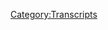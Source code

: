 {{DEFAULTSORT:
    #_TRANSCRIPT_0088:The 2015 Investigation Ends
}}{{Transcript
    | title         = [[88: The 2015 Investigation Ends]]
    | caption       = [https://knowledgefight.libsyn.com/knowledge-fight-the-2015-investigation-ends Listen to this episode on Libsyn]
    | episodeNumber = [[88: The 2015 Investigation Ends|88]]
    | length        = 02:14:47
}}

{{MessageBox
    | header     = Warning: Bot Generated Content
    | text       = This transcript was automatically generated by transcription software and likely contains many mistakes and misattributions. Please check the audio for definitive quotes, attribution, and context.
    | image      = N3yvass4myg91.webp
    | imagewidth = 50px
    | id         = warning
}}

{{TranscriptBlock
    | name      = Unknown Speaker
    | timestamp = 00:00:00.000
    | text      = Andy in Kansas, you're on the air. Thanks for holding
}}

{{TranscriptBlock
    | name      = Unknown Speaker
    | timestamp = 00:00:03.839
    | text      = Hello Alex, I'm a person color. I'm a huge fan. I love your work. I love you. Hey everybody welcome back to knowledge fight
}}

{{TranscriptBlock
    | name      = Unknown Speaker
    | timestamp = 00:00:09.699
    | text      = I am Dan. I'm Jordan. We were a couple dudes
}}

{{TranscriptBlock
    | name      = Unknown Speaker
    | timestamp = 00:00:11.599
    | text      = I like to sit around drink novelty beverages and talk a little bit about Alex Jones. That is pretty much what we do
}}

{{TranscriptBlock
    | name      = Unknown Speaker
    | timestamp = 00:00:16.739
    | text      = is there is there like a
}}

{{TranscriptBlock
    | name      = Unknown Speaker
    | timestamp = 00:00:19.440
    | text      = Man like a turn like a hard turn. Are you trying to come up with another word for twist? I think so
}}

{{TranscriptBlock
    | name      = Unknown Speaker
    | timestamp = 00:00:24.760
    | text      = Yeah, yes, there is and that is I know a lot about Alex Jones. I don't know anything about Alex
}}

{{TranscriptBlock
    | name      = Unknown Speaker
    | timestamp = 00:00:28.859
    | text      = That is true today Jordan. We will be going over the
}}

{{TranscriptBlock
    | name      = Unknown Speaker
    | timestamp = 00:00:33.719
    | text      = What I'm gonna call and I might be not totally correct about this
}}

{{TranscriptBlock
    | name      = Unknown Speaker
    | timestamp = 00:00:38.399
    | text      = But I'm gonna call this the end of our 2015 investigation through a combination of discoveries and complete and utter
}}

{{TranscriptBlock
    | name      = Unknown Speaker
    | timestamp = 00:00:46.000
    | text      = Exhaustion from doing this stupid story. It's not exhaustion. I could I could do this forever quite frankly. That's scary
}}

{{TranscriptBlock
    | name      = Unknown Speaker
    | timestamp = 00:00:52.640
    | text      = That's a scary thing. You just said it is but at the same time if you really look at it the
}}

{{TranscriptBlock
    | name      = Unknown Speaker
    | timestamp = 00:00:57.079
    | text      = Wow, we've been doing this investigation, which is now on its 20th installment. That can't be true. It is
}}

{{TranscriptBlock
    | name      = Unknown Speaker
    | timestamp = 00:01:03.159
    | text      = I refuse to believe that 20th installment of his investigation
}}

{{TranscriptBlock
    | name      = Unknown Speaker
    | timestamp = 00:01:06.000
    | text      = We've learned so much about Alex Jones that has nothing to do with Donald Trump
}}

{{TranscriptBlock
    | name      = Unknown Speaker
    | timestamp = 00:01:09.799
    | text      = We've learned tons about his Civil War revisionism, right?
}}

{{TranscriptBlock
    | name      = Unknown Speaker
    | timestamp = 00:01:13.439
    | text      = We've learned did you just start the last episode of a Ken Burns document?
}}

{{TranscriptBlock
    | name      = Unknown Speaker
    | timestamp = 00:01:19.319
    | text      = In honor of the Vietnam documentary
}}

{{TranscriptBlock
    | name      = Unknown Speaker
    | timestamp = 00:01:21.319
    | text      = Yeah, so no the the thing is we learned a ton that we never expected to learn
}}

{{TranscriptBlock
    | name      = Unknown Speaker
    | timestamp = 00:01:26.680
    | text      = We didn't expect to see all of these pro-russia sentiments
}}

{{TranscriptBlock
    | name      = Unknown Speaker
    | timestamp = 00:01:29.879
    | text      = We sure didn't expect him to see to see him be debriefed by the Russian. None of this intelligence services
}}

{{TranscriptBlock
    | name      = Unknown Speaker
    | timestamp = 00:01:36.640
    | text      = It's it's entirely insane and I enjoy that these little things that we pick up along the way in the right learn
}}

{{TranscriptBlock
    | name      = Unknown Speaker
    | timestamp = 00:01:42.000
    | text      = and so I am going to I believe I think that what comes next after this I
}}

{{TranscriptBlock
    | name      = Unknown Speaker
    | timestamp = 00:01:48.120
    | text      = think until the end of
}}

{{TranscriptBlock
    | name      = Unknown Speaker
    | timestamp = 00:01:50.120
    | text      = 2017
}}

{{TranscriptBlock
    | name      = Unknown Speaker
    | timestamp = 00:01:51.280
    | text      = We need to keep investigating to try and figure out when he loses his mind
}}

{{TranscriptBlock
    | name      = Unknown Speaker
    | timestamp = 00:01:55.959
    | text      = Okay at the end of this he still hasn't quite lost his mind, right?
}}

{{TranscriptBlock
    | name      = Unknown Speaker
    | timestamp = 00:01:59.280
    | text      = Right, right, and I think that that comes probably pretty quick him starting to scream all the time
}}

{{TranscriptBlock
    | name      = Unknown Speaker
    | timestamp = 00:02:05.480
    | text      = Uh-huh, and all the you know, Renaissance 2.0 shit. Yes
}}

{{TranscriptBlock
    | name      = Unknown Speaker
    | timestamp = 00:02:09.479
    | text      = Yeah
}}

{{TranscriptBlock
    | name      = Unknown Speaker
    | timestamp = 00:02:09.719
    | text      = I still think we should do that until the end of the year and then the investigation will take a harsh pivot and
}}

{{TranscriptBlock
    | name      = Unknown Speaker
    | timestamp = 00:02:15.879
    | text      = I want to go over starting in January
}}

{{TranscriptBlock
    | name      = Unknown Speaker
    | timestamp = 00:02:18.479
    | text      = the entire year of like 2013
}}

{{TranscriptBlock
    | name      = Unknown Speaker
    | timestamp = 00:02:22.360
    | text      = Okay
}}

{{TranscriptBlock
    | name      = Unknown Speaker
    | timestamp = 00:02:22.879
    | text      = just jump back further in time or even farther back if I can figure it out and then try and cover the month of
}}

{{TranscriptBlock
    | name      = Unknown Speaker
    | timestamp = 00:02:29.199
    | text      = January in January month of February
}}

{{TranscriptBlock
    | name      = Unknown Speaker
    | timestamp = 00:02:31.280
    | text      = I got it. I put I put it together an investigation an aimless investigation through the past of Alex Jones
}}

{{TranscriptBlock
    | name      = Unknown Speaker
    | timestamp = 00:02:37.759
    | text      = Your optimism on us reaching January is delightful. It's
}}

{{TranscriptBlock
    | name      = Unknown Speaker
    | timestamp = 00:02:42.960
    | text      = Two months. Yeah, I know. Nah, we'll see. Anyway, that's that's sort of my plan
}}

{{TranscriptBlock
    | name      = Unknown Speaker
    | timestamp = 00:02:47.840
    | text      = We'll see what happens three months. I have another plan though. And that is your other plan to give a shout out to our new
}}

{{TranscriptBlock
    | name      = Unknown Speaker
    | timestamp = 00:02:52.919
    | text      = Donator what's going on out there Antoine Etta?
}}

{{TranscriptBlock
    | name      = Unknown Speaker
    | timestamp = 00:02:55.520
    | text      = I'm a policy wonk very thrilled to have Antoine Etta joining up with the policy wonk ranks
}}

{{TranscriptBlock
    | name      = Unknown Speaker
    | timestamp = 00:03:01.159
    | text      = It is delightful to hear your name Antoine Etta. Absolutely
}}

{{TranscriptBlock
    | name      = Unknown Speaker
    | timestamp = 00:03:04.479
    | text      = She is someone who used to love the Degrassi breakdowns on
}}

{{TranscriptBlock
    | name      = Unknown Speaker
    | timestamp = 00:03:08.759
    | text      = Okay, and it's super thrilling to have her back on board. I thought she used to love
}}

{{TranscriptBlock
    | name      = Unknown Speaker
    | timestamp = 00:03:12.939
    | text      = A Henry the 8th. No, I don't I don't believe that's the same person. I don't know what you're doing. I
}}

{{TranscriptBlock
    | name      = Unknown Speaker
    | timestamp = 00:03:19.539
    | text      = Don't know what you're doing, man
}}

{{TranscriptBlock
    | name      = Unknown Speaker
    | timestamp = 00:03:21.979
    | text      = But thank you Antoine. I don't really appreciate it
}}

{{TranscriptBlock
    | name      = Unknown Speaker
    | timestamp = 00:03:24.099
    | text      = It means a lot to have you back on board, but before we get into today's installment, which will be covering
}}

{{TranscriptBlock
    | name      = Unknown Speaker
    | timestamp = 00:03:31.060
    | text      = primarily three days
}}

{{TranscriptBlock
    | name      = Unknown Speaker
    | timestamp = 00:03:33.699
    | text      = In December of 2015. Uh-huh. We have December 16th
}}

{{TranscriptBlock
    | name      = Unknown Speaker
    | timestamp = 00:03:38.240
    | text      = Which I think is the hinge and then December 29th, which is an absurd
}}

{{TranscriptBlock
    | name      = Unknown Speaker
    | timestamp = 00:03:44.759
    | text      = set piece
}}

{{TranscriptBlock
    | name      = Unknown Speaker
    | timestamp = 00:03:46.560
    | text      = Okay, it's another one of those episodes where Alex Jones is clearly doing drama. Uh-huh. Uh-huh. And then December 30th, which I think is our
}}

{{TranscriptBlock
    | name      = Unknown Speaker
    | timestamp = 00:03:53.960
    | text      = closure
}}

{{TranscriptBlock
    | name      = Unknown Speaker
    | timestamp = 00:03:55.080
    | text      = Before we do that. Here's an out of context
}}

{{TranscriptBlock
    | name      = Unknown Speaker
    | timestamp = 00:03:57.919
    | text      = drop of Alex Jones
}}

{{TranscriptBlock
    | name      = Unknown Speaker
    | timestamp = 00:04:00.139
    | text      = Adolf Hitler Joseph Stalin, they got their hands dirty
}}

{{TranscriptBlock
    | name      = Unknown Speaker
    | timestamp = 00:04:03.520
    | text      = Both those guys were complete badasses
}}

{{TranscriptBlock
    | name      = Unknown Speaker
    | timestamp = 00:04:06.259
    | text      = complete studs
}}

{{TranscriptBlock
    | name      = Unknown Speaker
    | timestamp = 00:04:11.539
    | text      = They were complete studs not like he's like he's talking about a football team like oh those dudes
}}

{{TranscriptBlock
    | name      = Unknown Speaker
    | timestamp = 00:04:17.620
    | text      = They could shore up the offensive line. So good. They were just fucking studs. That's not great your blind side
}}

{{TranscriptBlock
    | name      = Unknown Speaker
    | timestamp = 00:04:24.420
    | text      = You want Stalin covering your blind side? Do you know why cuz he made people blind. That's what Stalin did
}}

{{TranscriptBlock
    | name      = Unknown Speaker
    | timestamp = 00:04:30.220
    | text      = Yeah, Hitler Hitler. You got to have front and center. He's got a distract
}}

{{TranscriptBlock
    | name      = Unknown Speaker
    | timestamp = 00:04:33.980
    | text      = He's got to take all of those people Mao Mao's quarterback in that shit. You see how it's got the highest body count. Yo
}}

{{TranscriptBlock
    | name      = Unknown Speaker
    | timestamp = 00:04:42.019
    | text      = 28 tds and four interceptions last year Oh chairman Mao could toss it you see Hitler that guy's got cardio for days
}}

{{TranscriptBlock
    | name      = Unknown Speaker
    | timestamp = 00:04:50.620
    | text      = This guy can just go he ran a for 340. It's crazy. He's at his weight. No, that's crazy
}}

{{TranscriptBlock
    | name      = Unknown Speaker
    | timestamp = 00:04:58.139
    | text      = And I assure you even in context not great
}}

{{TranscriptBlock
    | name      = Unknown Speaker
    | timestamp = 00:05:01.300
    | text      = In
}}

{{TranscriptBlock
    | name      = Unknown Speaker
    | timestamp = 00:05:03.819
    | text      = Context he's just talking about how the globalists like get other people to do their bidding
}}

{{TranscriptBlock
    | name      = Unknown Speaker
    | timestamp = 00:05:07.740
    | text      = Whereas Hitler got his hands dirty. He's a badass. Yeah, so thanks. So I don't I don't like that. No and
}}

{{TranscriptBlock
    | name      = Unknown Speaker
    | timestamp = 00:05:16.019
    | text      = Let me let me explain very quickly. Why it seems to be making really low as a genocider, right?
}}

{{TranscriptBlock
    | name      = Unknown Speaker
    | timestamp = 00:05:22.459
    | text      = I don't think you want to associate that with positive and I believe Stalin could be in that camp as well
}}

{{TranscriptBlock
    | name      = Unknown Speaker
    | timestamp = 00:05:27.860
    | text      = Oh, oh, he's he's got a higher body count my friend. Yeah, it just less
}}

{{TranscriptBlock
    | name      = Unknown Speaker
    | timestamp = 00:05:33.139
    | text      = Ethnically motivated and more billionaire motivated. Sure. Once again, Alex is really dumb is what I'm getting at. I think that's what we're finding
}}

{{TranscriptBlock
    | name      = Unknown Speaker
    | timestamp = 00:05:40.939
    | text      = Storm front shit, but it's not that he's really dumb. It's that stormfront people are always little idolizing the genociders
}}

{{TranscriptBlock
    | name      = Unknown Speaker
    | timestamp = 00:05:47.740
    | text      = Well, Andy is a boner for strong-arm dudes. He has a boner for authoritarian dictators
}}

{{TranscriptBlock
    | name      = Unknown Speaker
    | timestamp = 00:05:52.259
    | text      = Absolutely, even if he does but he loves freedom and prosperity, right? He whenever he talks about how much he loves these dudes
}}

{{TranscriptBlock
    | name      = Unknown Speaker
    | timestamp = 00:05:58.899
    | text      = Like or that they're studs in this case. I don't like that
}}

{{TranscriptBlock
    | name      = Unknown Speaker
    | timestamp = 00:06:02.339
    | text      = They'll just walk it back with like I'm not saying he's a good dude in the same way now when he talks about terms
}}

{{TranscriptBlock
    | name      = Unknown Speaker
    | timestamp = 00:06:06.540
    | text      = Like Trump's not perfect, right? You know, it's the same fucking thing. He wants authoritarian rule
}}

{{TranscriptBlock
    | name      = Unknown Speaker
    | timestamp = 00:06:11.660
    | text      = Yeah, but it has to be on his terms, right?
}}

{{TranscriptBlock
    | name      = Unknown Speaker
    | timestamp = 00:06:15.100
    | text      = That's what we get even though he has no idea that it will in turn eat him alive
}}

{{TranscriptBlock
    | name      = Unknown Speaker
    | timestamp = 00:06:20.019
    | text      = Oh a hundred percent easy. These people are so fucking stupid
}}

{{TranscriptBlock
    | name      = Unknown Speaker
    | timestamp = 00:06:23.019
    | text      = You know what one history book authoritarian regimes are not loyal to their propagandists. Oh
}}

{{TranscriptBlock
    | name      = Unknown Speaker
    | timestamp = 00:06:29.100
    | text      = They get killed every fucking time you go off the reservation a little bit and you're you're in a ditch
}}

{{TranscriptBlock
    | name      = Unknown Speaker
    | timestamp = 00:06:35.180
    | text      = I don't understand how stupid these people are
}}

{{TranscriptBlock
    | name      = Unknown Speaker
    | timestamp = 00:06:37.620
    | text      = It's pretty crazy and they think that they're they think that they're fighting against the very thing that they're pushing themselves towards
}}

{{TranscriptBlock
    | name      = Unknown Speaker
    | timestamp = 00:06:43.899
    | text      = of course fascinating course human beings and our psychology is
}}

{{TranscriptBlock
    | name      = Unknown Speaker
    | timestamp = 00:06:47.300
    | text      = Spectacular and it's going to get us all killed. So that's nice. It's very depressing mass extinction events are pretty regular
}}

{{TranscriptBlock
    | name      = Unknown Speaker
    | timestamp = 00:06:54.579
    | text      = So I think we're all right, you know, my favorite mass extinction event was or my favorite extinction level event was
}}

{{TranscriptBlock
    | name      = Unknown Speaker
    | timestamp = 00:07:01.000
    | text      = the Busta Rhymes album
}}

{{TranscriptBlock
    | name      = Unknown Speaker
    | timestamp = 00:07:03.259
    | text      = El e extinction level event. It's great as the great song with mystical is they getting rowdy with us
}}

{{TranscriptBlock
    | name      = Unknown Speaker
    | timestamp = 00:07:09.660
    | text      = I'm Alan with us haven't heard mystical in a long time. Yeah, because he was serving a long time for aggravated rape
}}

{{TranscriptBlock
    | name      = Unknown Speaker
    | timestamp = 00:07:15.579
    | text      = I don't want to talk about the monster
}}

{{TranscriptBlock
    | name      = Unknown Speaker
    | timestamp = 00:07:17.980
    | text      = But he and Busta Rhymes had that song where they saw who could rap faster on
}}

{{TranscriptBlock
    | name      = Unknown Speaker
    | timestamp = 00:07:23.019
    | text      = pretty significant
}}

{{TranscriptBlock
    | name      = Unknown Speaker
    | timestamp = 00:07:24.779
    | text      = competition
}}

{{TranscriptBlock
    | name      = Unknown Speaker
    | timestamp = 00:07:25.939
    | text      = There holy shit. Oh, absolutely. Anyway, let's get to the episode. We're gonna start today on December 16th
}}

{{TranscriptBlock
    | name      = Unknown Speaker
    | timestamp = 00:07:32.180
    | text      = 2015 on December 15th, there was the final
}}

{{TranscriptBlock
    | name      = Unknown Speaker
    | timestamp = 00:07:36.420
    | text      = Republican debate the primary debate and
}}

{{TranscriptBlock
    | name      = Unknown Speaker
    | timestamp = 00:07:39.860
    | text      = Here is Alex opening up the show giving a little bit of assessment
}}

{{TranscriptBlock
    | name      = Unknown Speaker
    | timestamp = 00:07:43.220
    | text      = Ladies and gentlemen, I've watched all the Republican presidential debates this year
}}

{{TranscriptBlock
    | name      = Unknown Speaker
    | timestamp = 00:07:48.860
    | text      = Congrats, I've covered him live on the air with the crew
}}

{{TranscriptBlock
    | name      = Unknown Speaker
    | timestamp = 00:07:51.660
    | text      = But last night was undoubtedly the most revealing
}}

{{TranscriptBlock
    | name      = Unknown Speaker
    | timestamp = 00:07:56.300
    | text      = It was not one of these canned mindless debates. We've seen the last few election cycles a lot of key stuff came out
}}

{{TranscriptBlock
    | name      = Unknown Speaker
    | timestamp = 00:08:04.019
    | text      = The fact that a lot of Republican neo cons won World War three and are completely unstable and insane
}}

{{TranscriptBlock
    | name      = Unknown Speaker
    | timestamp = 00:08:09.459
    | text      = I mean even Hitler and Stalin didn't talk about launching giant wars publicly. They let's be clear that he did that's
}}

{{TranscriptBlock
    | name      = Unknown Speaker
    | timestamp = 00:08:17.459
    | text      = Really wrong on so many all the levels they did and this isn't even the conversation where he calls them studs
}}

{{TranscriptBlock
    | name      = Unknown Speaker
    | timestamp = 00:08:24.420
    | text      = Oh boy, he brings them up all the time. Oh anyway, not good. They just did it
}}

{{TranscriptBlock
    | name      = Unknown Speaker
    | timestamp = 00:08:28.699
    | text      = They didn't talk about giving other countries bloody noses or blowing up
}}

{{TranscriptBlock
    | name      = Unknown Speaker
    | timestamp = 00:08:32.740
    | text      = Super powers aircraft and there's pretty much what they campaigned on. This is good. This is John Kasich in the
}}

{{TranscriptBlock
    | name      = Unknown Speaker
    | timestamp = 00:08:39.580
    | text      = In the debate says that we need to punch Russia in the nose, right?
}}

{{TranscriptBlock
    | name      = Unknown Speaker
    | timestamp = 00:08:43.460
    | text      = but he was speaking metaphorically and it is was he well his argument was that we've let them get away with too much and they're
}}

{{TranscriptBlock
    | name      = Unknown Speaker
    | timestamp = 00:08:50.299
    | text      = being unchecked and
}}

{{TranscriptBlock
    | name      = Unknown Speaker
    | timestamp = 00:08:52.740
    | text      = You he has an argument now certainly certainly hindsight is interesting. So hold on
}}

{{TranscriptBlock
    | name      = Unknown Speaker
    | timestamp = 00:08:59.340
    | text      = To
}}

{{TranscriptBlock
    | name      = Unknown Speaker
    | timestamp = 00:09:01.019
    | text      = just bizarre behavior and
}}

{{TranscriptBlock
    | name      = Unknown Speaker
    | timestamp = 00:09:03.980
    | text      = Rand Paul really
}}

{{TranscriptBlock
    | name      = Unknown Speaker
    | timestamp = 00:09:05.500
    | text      = Shined in my view last night. I thought he did a great job overall. I thought he spent too much time attacking Donald Trump
}}

{{TranscriptBlock
    | name      = Unknown Speaker
    | timestamp = 00:09:12.980
    | text      = Which is not a good move for him obviously with the electorate, but overall he brought up a lot of really good points
}}

{{TranscriptBlock
    | name      = Unknown Speaker
    | timestamp = 00:09:18.820
    | text      = It's very aggressive
}}

{{TranscriptBlock
    | name      = Unknown Speaker
    | timestamp = 00:09:19.980
    | text      = Defendant internet freedom talked about how well if you want World War three elect governor Casey core elect governor Christie
}}

{{TranscriptBlock
    | name      = Unknown Speaker
    | timestamp = 00:09:27.340
    | text      = A really powerful information came out yesterday. We've got a bunch of clips doesn't play very many
}}

{{TranscriptBlock
    | name      = Unknown Speaker
    | timestamp = 00:09:33.419
    | text      = I was gonna say there's no way he plays a lot of those plays a couple of them
}}

{{TranscriptBlock
    | name      = Unknown Speaker
    | timestamp = 00:09:36.980
    | text      = and it's interesting because he plays a number of them where they're like
}}

{{TranscriptBlock
    | name      = Unknown Speaker
    | timestamp = 00:09:41.860
    | text      = Trump and Jeb just sort of going locking horns
}}

{{TranscriptBlock
    | name      = Unknown Speaker
    | timestamp = 00:09:46.419
    | text      = And one of the that's such a sad thing to remember it have never had a chance. No, but you know, what's really fascinating
}}

{{TranscriptBlock
    | name      = Unknown Speaker
    | timestamp = 00:09:52.500
    | text      = What Jeb was getting like applause breaks like crazy?
}}

{{TranscriptBlock
    | name      = Unknown Speaker
    | timestamp = 00:09:57.580
    | text      = Yeah, when he was attacking Trump. Mm-hmm. Like he told Trump he said you can't insult your way to the presidency
}}

{{TranscriptBlock
    | name      = Unknown Speaker
    | timestamp = 00:10:04.259
    | text      = Ah, he was wrong. He was wrong, but he was so wrong
}}

{{TranscriptBlock
    | name      = Unknown Speaker
    | timestamp = 00:10:07.220
    | text      = But the place you can even insult your way to death the place went crazy
}}

{{TranscriptBlock
    | name      = Unknown Speaker
    | timestamp = 00:10:11.700
    | text      = Everyone was like they were like, yeah, man. All right. Yeah
}}

{{TranscriptBlock
    | name      = Unknown Speaker
    | timestamp = 00:10:15.899
    | text      = Well, I mean Trump hadn't yet seeded all of his public appearances with his own people
}}

{{TranscriptBlock
    | name      = Unknown Speaker
    | timestamp = 00:10:21.240
    | text      = Well, there was that's part of it
}}

{{TranscriptBlock
    | name      = Unknown Speaker
    | timestamp = 00:10:23.179
    | text      = And then I think also there was a part that was like I think they were cheering for blood as opposed to cheer
}}

{{TranscriptBlock
    | name      = Unknown Speaker
    | timestamp = 00:10:29.460
    | text      = Yeah, oh absolutely
}}

{{TranscriptBlock
    | name      = Unknown Speaker
    | timestamp = 00:10:31.179
    | text      = But the optics of it the way Alex Jones plays the clips. It really looks like everyone is into Jeff
}}

{{TranscriptBlock
    | name      = Unknown Speaker
    | timestamp = 00:10:36.659
    | text      = Yeah, which kind of is weird for his I mean, I think you're I think you're absolutely right. It's just basically a bloodsport
}}

{{TranscriptBlock
    | name      = Unknown Speaker
    | timestamp = 00:10:43.259
    | text      = yeah, the Republican debates were a
}}

{{TranscriptBlock
    | name      = Unknown Speaker
    | timestamp = 00:10:45.399
    | text      = A fucking horrific nightmare of idiots yelling bullshit at each other and just lying through their teeth
}}

{{TranscriptBlock
    | name      = Unknown Speaker
    | timestamp = 00:10:53.220
    | text      = And then they get applause breaks for being like Jeb Bush wants to raise taxes on poor people
}}

{{TranscriptBlock
    | name      = Unknown Speaker
    | timestamp = 00:10:59.100
    | text      = No, that's not true. You do I want to raise taxes on poor people. Hooray. It's stupid
}}

{{TranscriptBlock
    | name      = Unknown Speaker
    | timestamp = 00:11:04.480
    | text      = Yeah, so in that clip even he said that Rand Paul shined which is what we would expect from him
}}

{{TranscriptBlock
    | name      = Unknown Speaker
    | timestamp = 00:11:09.899
    | text      = Yeah, because he loves Rand Paul did Rand Paul shine
}}

{{TranscriptBlock
    | name      = Unknown Speaker
    | timestamp = 00:11:12.220
    | text      = Um, no, but I don't remember Rand Paul ever shining. I will give you a spoiler alert
}}

{{TranscriptBlock
    | name      = Unknown Speaker
    | timestamp = 00:11:16.740
    | text      = the only reason that he says that Rand Paul shined is because
}}

{{TranscriptBlock
    | name      = Unknown Speaker
    | timestamp = 00:11:20.720
    | text      = Kasich and I can't remember who the other one was but someone else in the debate said negative things about Russia and
}}

{{TranscriptBlock
    | name      = Unknown Speaker
    | timestamp = 00:11:26.299
    | text      = Rand Paul said if you want to elect someone who will bring us to World War three
}}

{{TranscriptBlock
    | name      = Unknown Speaker
    | timestamp = 00:11:30.980
    | text      = You've got your candidates right, but he was just basically saying hey, let's not attack Russia
}}

{{TranscriptBlock
    | name      = Unknown Speaker
    | timestamp = 00:11:35.340
    | text      = Yeah, and so that's what Alex Jones is saying shined. That's the only positive thing
}}

{{TranscriptBlock
    | name      = Unknown Speaker
    | timestamp = 00:11:39.580
    | text      = He has to say about Rand's appearance in this debate. That's so
}}

{{TranscriptBlock
    | name      = Unknown Speaker
    | timestamp = 00:11:43.100
    | text      = Suspiciously weird very weird and it's gonna get weirder as this episode goes along crazy
}}

{{TranscriptBlock
    | name      = Unknown Speaker
    | timestamp = 00:11:47.259
    | text      = Cuz they're when I tell you about what happened during this set piece. Uh-huh. I think it's gonna blow your mind
}}

{{TranscriptBlock
    | name      = Unknown Speaker
    | timestamp = 00:11:52.820
    | text      = All right, even based on everything that we already know
}}

{{TranscriptBlock
    | name      = Unknown Speaker
    | timestamp = 00:11:55.620
    | text      = Okay, I think December 29th might be one of the craziest things I've ever heard now
}}

{{TranscriptBlock
    | name      = Unknown Speaker
    | timestamp = 00:12:01.100
    | text      = I'm excited. So but before we get there we have to get to why
}}

{{TranscriptBlock
    | name      = Unknown Speaker
    | timestamp = 00:12:04.259
    | text      = Alex Jones thinks that Donald Trump did spectacularly in this debate and
}}

{{TranscriptBlock
    | name      = Unknown Speaker
    | timestamp = 00:12:08.139
    | text      = It has to do a lot with this cuz he's got a big swing
}}

{{TranscriptBlock
    | name      = Unknown Speaker
    | timestamp = 00:12:11.100
    | text      = So the point is is that Trump is planning to use 9-eleven truth on
}}

{{TranscriptBlock
    | name      = Unknown Speaker
    | timestamp = 00:12:17.139
    | text      = Jebi Jebi
}}

{{TranscriptBlock
    | name      = Unknown Speaker
    | timestamp = 00:12:19.179
    | text      = And I told you that and I've told you that
}}

{{TranscriptBlock
    | name      = Unknown Speaker
    | timestamp = 00:12:22.019
    | text      = Before Trump did it and I've told you that after Trump did it
}}

{{TranscriptBlock
    | name      = Unknown Speaker
    | timestamp = 00:12:24.820
    | text      = This is so because I've been told by little birdies that this is the case and let me tell you something
}}

{{TranscriptBlock
    | name      = Unknown Speaker
    | timestamp = 00:12:30.340
    | text      = I went from really liking Trump to really knowing he's for real last night in this guy. Oh, there it is
}}

{{TranscriptBlock
    | name      = Unknown Speaker
    | timestamp = 00:12:36.659
    | text      = This guy now he's for real though. He's so fucking simple. Alex is real fucking simple
}}

{{TranscriptBlock
    | name      = Unknown Speaker
    | timestamp = 00:12:42.080
    | text      = He's the easiest person to fucking fool granted. Apparently it took a while, but I can't imagine how easy this was
}}

{{TranscriptBlock
    | name      = Unknown Speaker
    | timestamp = 00:12:48.820
    | text      = It was this entire time. He's using 9-eleven truther to to attack Jeb Bush. Mm-hmm. I love it
}}

{{TranscriptBlock
    | name      = Unknown Speaker
    | timestamp = 00:12:55.539
    | text      = Yeah, this clip we should elect that guy this clip isn't over. I'm sure he'll do a great job
}}

{{TranscriptBlock
    | name      = Unknown Speaker
    | timestamp = 00:12:59.419
    | text      = This clip isn't over but like you get the sense that like someone around Trump was probably just like hey throw a couple bones
}}

{{TranscriptBlock
    | name      = Unknown Speaker
    | timestamp = 00:13:06.700
    | text      = Yeah, Alex Jones will fucking love you if you just say a couple crazy things and he's like, oh
}}

{{TranscriptBlock
    | name      = Unknown Speaker
    | timestamp = 00:13:10.820
    | text      = I kind of believe those crazy things. Yeah, or easy easy money on that one
}}

{{TranscriptBlock
    | name      = Unknown Speaker
    | timestamp = 00:13:14.940
    | text      = Yeah in my gut not perfect a loose cannon in some respects
}}

{{TranscriptBlock
    | name      = Unknown Speaker
    | timestamp = 00:13:21.019
    | text      = Isn't actively evil against this country, which is a big difference from Jeb Bush and Hillary who are true agents of evil
}}

{{TranscriptBlock
    | name      = Unknown Speaker
    | timestamp = 00:13:27.299
    | text      = Whenever in fact, I want to find this clip. It's in their whole exchange
}}

{{TranscriptBlock
    | name      = Unknown Speaker
    | timestamp = 00:13:35.980
    | text      = Whenever Jeb Bush looks at him and says you will never be president. I don't think he ever finds this clip
}}

{{TranscriptBlock
    | name      = Unknown Speaker
    | timestamp = 00:13:43.299
    | text      = I don't think he ever said that no and he cuts out a little friendly boy. Hey kids get in my white van
}}

{{TranscriptBlock
    | name      = Unknown Speaker
    | timestamp = 00:13:49.139
    | text      = I got candy. Oh, hi. I'm the friendly little old man
}}

{{TranscriptBlock
    | name      = Unknown Speaker
    | timestamp = 00:13:51.899
    | text      = Oh, people hate that goes because they know it's fake he cut out of that and he goes listen
}}

{{TranscriptBlock
    | name      = Unknown Speaker
    | timestamp = 00:13:58.899
    | text      = Like you probably just found the clip typing in Jeb Bush tells Trump he will never be president
}}

{{TranscriptBlock
    | name      = Unknown Speaker
    | timestamp = 00:14:03.500
    | text      = He goes you will never be president and that's because they own the fraudulent delegates and his people are bragging
}}

{{TranscriptBlock
    | name      = Unknown Speaker
    | timestamp = 00:14:10.659
    | text      = We don't care if we have 1% of the vote. He will get the nomination in a broker convention
}}

{{TranscriptBlock
    | name      = Unknown Speaker
    | timestamp = 00:14:14.899
    | text      = They are bragging about this. No, they're not and that did not happen. Oh, no, it didn't isn't that kind of cute? Oh
}}

{{TranscriptBlock
    | name      = Unknown Speaker
    | timestamp = 00:14:24.340
    | text      = We were so we were so innocent back all it took was one bad video to destroy Jeb
}}

{{TranscriptBlock
    | name      = Unknown Speaker
    | timestamp = 00:14:30.399
    | text      = I mean he wasn't doing great before that, but that was a death blow. I mean, do you remember that?
}}

{{TranscriptBlock
    | name      = Unknown Speaker
    | timestamp = 00:14:34.860
    | text      = Oh, yeah, that's what I'm talking about. Yeah, that's what killed him
}}

{{TranscriptBlock
    | name      = Unknown Speaker
    | timestamp = 00:14:37.899
    | text      = Oh, I mean he wasn't doing good before that. No, but that was like so sad so sad
}}

{{TranscriptBlock
    | name      = Unknown Speaker
    | timestamp = 00:14:43.059
    | text      = Mm-hmm. It made me feel awful for a war criminal
}}

{{TranscriptBlock
    | name      = Unknown Speaker
    | timestamp = 00:14:46.500
    | text      = Yeah, and when I'm watching this debate like on Alex Jones's show watching the coverage of it and hearing
}}

{{TranscriptBlock
    | name      = Unknown Speaker
    | timestamp = 00:14:53.179
    | text      = Jeb Bush say like this guy isn't serious right like talking about Trump like this is not a serious proposal
}}

{{TranscriptBlock
    | name      = Unknown Speaker
    | timestamp = 00:15:00.980
    | text      = He's talking about banning immigrants from our country. That's just not that's not something a serious person would do
}}

{{TranscriptBlock
    | name      = Unknown Speaker
    | timestamp = 00:15:06.539
    | text      = He has no policy experience right? He gets his experience from television. What are we doing? I'm like man
}}

{{TranscriptBlock
    | name      = Unknown Speaker
    | timestamp = 00:15:12.659
    | text      = I hate you, but you're the hero here. Yeah, unfortunately, you're the antihero. You're the Walter White of this debate Walter White
}}

{{TranscriptBlock
    | name      = Unknown Speaker
    | timestamp = 00:15:21.299
    | text      = It's just like what the fuck it's a very conflicted headspace to be in to be like, I don't like any of these guys
}}

{{TranscriptBlock
    | name      = Unknown Speaker
    | timestamp = 00:15:26.840
    | text      = but man
}}

{{TranscriptBlock
    | name      = Unknown Speaker
    | timestamp = 00:15:28.820
    | text      = I mean, it's it's amazing that more people say it until you remember that our media is fucking off the rails
}}

{{TranscriptBlock
    | name      = Unknown Speaker
    | timestamp = 00:15:36.220
    | text      = Like the whole reason that they wanted him to stay in is because he was great for ratings
}}

{{TranscriptBlock
    | name      = Unknown Speaker
    | timestamp = 00:15:40.580
    | text      = Like Les Moonves from CBS said he's bad for the country, but he's good for us like that whole thing
}}

{{TranscriptBlock
    | name      = Unknown Speaker
    | timestamp = 00:15:46.340
    | text      = Yep
}}

{{TranscriptBlock
    | name      = Unknown Speaker
    | timestamp = 00:15:46.539
    | text      = I'm starting to think that billionaires are horrific monstrous people who don't care about how many poor people die in the fucking streets
}}

{{TranscriptBlock
    | name      = Unknown Speaker
    | timestamp = 00:15:53.139
    | text      = Yeah, I'm certain to think that they don't fucking give a shit about three point six million
}}

{{TranscriptBlock
    | name      = Unknown Speaker
    | timestamp = 00:15:58.779
    | text      = Americans in Puerto Rico, which I don't even think we should be fucking saying it shouldn't matter that they're Americans
}}

{{TranscriptBlock
    | name      = Unknown Speaker
    | timestamp = 00:16:04.059
    | text      = We should be sending people at fucking everywhere because we spend eight hundred billion dollars on our fucking military
}}

{{TranscriptBlock
    | name      = Unknown Speaker
    | timestamp = 00:16:10.019
    | text      = Why not just move a little bit of it elsewhere, but no instead it's fucking let people
}}

{{TranscriptBlock
    | name      = Unknown Speaker
    | timestamp = 00:16:17.519
    | text      = Die of thirst
}}

{{TranscriptBlock
    | name      = Unknown Speaker
    | timestamp = 00:16:19.179
    | text      = Yeah, die of thirst in 2017. Yeah, Dan. I don't want to get into it
}}

{{TranscriptBlock
    | name      = Unknown Speaker
    | timestamp = 00:16:24.620
    | text      = I mean just because it's like everyone else is
}}

{{TranscriptBlock
    | name      = Unknown Speaker
    | timestamp = 00:16:27.940
    | text      = Look, I'm not uncaring and I support all sorts of relief efforts and all that stuff
}}

{{TranscriptBlock
    | name      = Unknown Speaker
    | timestamp = 00:16:33.120
    | text      = But quite frankly, I think that there are tons of organizations that do a much better job of covering stuff like that
}}

{{TranscriptBlock
    | name      = Unknown Speaker
    | timestamp = 00:16:39.220
    | text      = Oh, absolutely. So I don't want to get except for the fucking corporate media who is like who's Trump feuding with now?
}}

{{TranscriptBlock
    | name      = Unknown Speaker
    | timestamp = 00:16:45.179
    | text      = It's a he's a fuck. He's fucking killing people. He's not feuding with anybody. He's a murderer, right?
}}

{{TranscriptBlock
    | name      = Unknown Speaker
    | timestamp = 00:16:50.580
    | text      = He's a direct murderer and I hope my here's my dream. Do you want to know what my dream fantasy is now? What?
}}

{{TranscriptBlock
    | name      = Unknown Speaker
    | timestamp = 00:16:56.620
    | text      = I imagine that the FBI investigation for Mueller
}}

{{TranscriptBlock
    | name      = Unknown Speaker
    | timestamp = 00:17:00.820
    | text      = Somebody working for it realizes that they're just gonna pin it on a patsy and they go crazy
}}

{{TranscriptBlock
    | name      = Unknown Speaker
    | timestamp = 00:17:05.819
    | text      = They're like, no we can't do this shit anymore. And then they go assassinate Trump. That's my dream scenario
}}

{{TranscriptBlock
    | name      = Unknown Speaker
    | timestamp = 00:17:11.099
    | text      = Well, I think that's that's problematic for us. I mean you're now playing into Alex Jones's hands
}}

{{TranscriptBlock
    | name      = Unknown Speaker
    | timestamp = 00:17:17.059
    | text      = Oh the world is over. It's already over. But like let's let me enjoy a little bit
}}

{{TranscriptBlock
    | name      = Unknown Speaker
    | timestamp = 00:17:21.779
    | text      = Let's take let's take just a quick second to have an on-air show meeting
}}

{{TranscriptBlock
    | name      = Unknown Speaker
    | timestamp = 00:17:26.900
    | text      = Alex Jones believes that everybody who's against him wants to or fantasizes about Trump being killed
}}

{{TranscriptBlock
    | name      = Unknown Speaker
    | timestamp = 00:17:32.539
    | text      = Uh-huh optically were Alex to find our show and then hear that that reaffirms his belief
}}

{{TranscriptBlock
    | name      = Unknown Speaker
    | timestamp = 00:17:39.140
    | text      = Do you understand what does it matter? There's nothing that's going to shake up his belief. Anyways, that's fair
}}

{{TranscriptBlock
    | name      = Unknown Speaker
    | timestamp = 00:17:46.460
    | text      = Even if we even if we don't say that he's gonna say that we did say that I don't like so I might as well
}}

{{TranscriptBlock
    | name      = Unknown Speaker
    | timestamp = 00:17:51.339
    | text      = Say it. I don't like the idea of you fantasizing about assassination though. I oh man so many people I fantasize about being as as
}}

{{TranscriptBlock
    | name      = Unknown Speaker
    | timestamp = 00:17:58.859
    | text      = I honestly think that's a little bit negative. I
}}

{{TranscriptBlock
    | name      = Unknown Speaker
    | timestamp = 00:18:01.059
    | text      = Understand. I know you think it's a little bit negative for me to fantasize about somebody holding a beheaded coke brother
}}

{{TranscriptBlock
    | name      = Unknown Speaker
    | timestamp = 00:18:08.779
    | text      = aloft on top of a mountain screaming I have control but
}}

{{TranscriptBlock
    | name      = Unknown Speaker
    | timestamp = 00:18:14.180
    | text      = Sometimes you just got to do what you got to do. All right, the knowledge fight does not support
}}

{{TranscriptBlock
    | name      = Unknown Speaker
    | timestamp = 00:18:19.180
    | text      = As a show we don't we don't fully support the views that are being espoused
}}

{{TranscriptBlock
    | name      = Unknown Speaker
    | timestamp = 00:18:23.619
    | text      = I was like, no, I agree. It's it's a bad it's a bad thing to put out in the open. Well, yeah, I
}}

{{TranscriptBlock
    | name      = Unknown Speaker
    | timestamp = 00:18:31.700
    | text      = Don't I don't want to I don't want to say that I don't want I want Trump gone not killed but gone
}}

{{TranscriptBlock
    | name      = Unknown Speaker
    | timestamp = 00:18:37.420
    | text      = I want him out of power. He's fucking up everything but I
}}

{{TranscriptBlock
    | name      = Unknown Speaker
    | timestamp = 00:18:41.420
    | text      = I
}}

{{TranscriptBlock
    | name      = Unknown Speaker
    | timestamp = 00:18:42.660
    | text      = Don't know. I want them. I want them all in jail. They should all be in jail. Yeah, and
}}

{{TranscriptBlock
    | name      = Unknown Speaker
    | timestamp = 00:18:47.660
    | text      = They're all they're all thieves. They've all stolen so much money from us
}}

{{TranscriptBlock
    | name      = Unknown Speaker
    | timestamp = 00:18:51.519
    | text      = They've all they've all contributed to the deaths of thousands of people. I'm thankful not more. It's not going to happen
}}

{{TranscriptBlock
    | name      = Unknown Speaker
    | timestamp = 00:18:58.000
    | text      = Yeah, that's bad. So
}}

{{TranscriptBlock
    | name      = Unknown Speaker
    | timestamp = 00:19:00.680
    | text      = Let's get back to this here debate coverage. Okay?
}}

{{TranscriptBlock
    | name      = Unknown Speaker
    | timestamp = 00:19:04.000
    | text      = We've already heard some pretty positive things about Trump, but he also started the show by saying that Rand Paul shined
}}

{{TranscriptBlock
    | name      = Unknown Speaker
    | timestamp = 00:19:10.200
    | text      = I think I've isolated the exact wears less makeup than Trump. So he actually does reflect light that could be what he's talking about
}}

{{TranscriptBlock
    | name      = Unknown Speaker
    | timestamp = 00:19:16.640
    | text      = Yeah, I found the exact moment. I believe where Trump
}}

{{TranscriptBlock
    | name      = Unknown Speaker
    | timestamp = 00:19:20.000
    | text      = Took over in Alex's mind and Alex flips the script on Rand Paul. Okay, and I think it's right here and
}}

{{TranscriptBlock
    | name      = Unknown Speaker
    | timestamp = 00:19:27.400
    | text      = Trump's going after her for it saying she killed hundreds of thousands of people in Syria and Libya. She did again
}}

{{TranscriptBlock
    | name      = Unknown Speaker
    | timestamp = 00:19:33.279
    | text      = For every bad thing Trump says he said a couple things. He says 15 or 20 really
}}

{{TranscriptBlock
    | name      = Unknown Speaker
    | timestamp = 00:19:38.839
    | text      = Revolutionary things that's why I'm saying I like him and I see him walk back
}}

{{TranscriptBlock
    | name      = Unknown Speaker
    | timestamp = 00:19:43.200
    | text      = Statements that he says off the cuff when he's you know being a tough guy
}}

{{TranscriptBlock
    | name      = Unknown Speaker
    | timestamp = 00:19:46.259
    | text      = I kill the families or we got to shut off parts of the Internet to the terrorists. Those can be misconstrued obviously
}}

{{TranscriptBlock
    | name      = Unknown Speaker
    | timestamp = 00:19:54.460
    | text      = Just like he says. Oh bring the refugees in. Oh, you know, it's terrible
}}

{{TranscriptBlock
    | name      = Unknown Speaker
    | timestamp = 00:19:57.539
    | text      = What's happened to them and then he realizes they're not being screened. He goes no no, no, don't let him in
}}

{{TranscriptBlock
    | name      = Unknown Speaker
    | timestamp = 00:20:01.500
    | text      = And oh now you're the biggest devil in the world
}}

{{TranscriptBlock
    | name      = Unknown Speaker
    | timestamp = 00:20:03.539
    | text      = I'm just trying to be fair about Trump here and not just mindlessly jump on this wolf pack shark pack
}}

{{TranscriptBlock
    | name      = Unknown Speaker
    | timestamp = 00:20:09.779
    | text      = Attack that is so sexy and so cause celeb
}}

{{TranscriptBlock
    | name      = Unknown Speaker
    | timestamp = 00:20:12.700
    | text      = Dumb move by Rand Paul to keep attacking Donald Trump last night when he's way down in the single digits
}}

{{TranscriptBlock
    | name      = Unknown Speaker
    | timestamp = 00:20:19.539
    | text      = Ted Cruz is smart Rand the audit look at what he's doing and I like you know, you're for real now
}}

{{TranscriptBlock
    | name      = Unknown Speaker
    | timestamp = 00:20:25.259
    | text      = I know you're a gentleman
}}

{{TranscriptBlock
    | name      = Unknown Speaker
    | timestamp = 00:20:26.339
    | text      = You started taking the gloves off last night when it came to World War three and stuff and Russia attacks on the internet
}}

{{TranscriptBlock
    | name      = Unknown Speaker
    | timestamp = 00:20:32.220
    | text      = That was a legitimate attack on Trump
}}

{{TranscriptBlock
    | name      = Unknown Speaker
    | timestamp = 00:20:34.380
    | text      = But you know saying he's a kook and a nut and all this stuff. That's what they say about you
}}

{{TranscriptBlock
    | name      = Unknown Speaker
    | timestamp = 00:20:38.779
    | text      = I
}}

{{TranscriptBlock
    | name      = Unknown Speaker
    | timestamp = 00:20:40.819
    | text      = Mean they want you to you know, come out and badmouth your father
}}

{{TranscriptBlock
    | name      = Unknown Speaker
    | timestamp = 00:20:43.339
    | text      = I know full well some of the folks you got working for you do that, you know differentiate yourself from your father
}}

{{TranscriptBlock
    | name      = Unknown Speaker
    | timestamp = 00:20:48.579
    | text      = Your father is George Washington material in my view and you know that and your dad brought you along and you believe
}}

{{TranscriptBlock
    | name      = Unknown Speaker
    | timestamp = 00:20:56.019
    | text      = Everything your dad believes they don't like you because they know that Rand
}}

{{TranscriptBlock
    | name      = Unknown Speaker
    | timestamp = 00:20:59.980
    | text      = They know you trying to moderates not for real just be yourself little boy. You can become president next year
}}

{{TranscriptBlock
    | name      = Unknown Speaker
    | timestamp = 00:21:06.039
    | text      = I
}}

{{TranscriptBlock
    | name      = Unknown Speaker
    | timestamp = 00:21:07.279
    | text      = Never ran on that subject. Let's go back to Jeb Bush more fun to talk about Jeb Bush
}}

{{TranscriptBlock
    | name      = Unknown Speaker
    | timestamp = 00:21:11.640
    | text      = Wow, but I mean, I think they're the cracks are showing he's he's cracking on
}}

{{TranscriptBlock
    | name      = Unknown Speaker
    | timestamp = 00:21:17.640
    | text      = Yeah on Rand Paul, absolutely stupid of you to attack Trump
}}

{{TranscriptBlock
    | name      = Unknown Speaker
    | timestamp = 00:21:21.799
    | text      = He's he's defending Trump as opposed to Rand Paul and those two supporting Rand Paul. Yeah. Well, no, he's he's defect
}}

{{TranscriptBlock
    | name      = Unknown Speaker
    | timestamp = 00:21:29.319
    | text      = He would rather defend Trump exactly right exactly and the the like hey, why are you calling him crazy?
}}

{{TranscriptBlock
    | name      = Unknown Speaker
    | timestamp = 00:21:35.119
    | text      = That's what people say about you. Yeah, that's a big that's big. Yeah, he even said Ted Cruz is smart
}}

{{TranscriptBlock
    | name      = Unknown Speaker
    | timestamp = 00:21:41.079
    | text      = Which is something that you only say whenever your guy is
}}

{{TranscriptBlock
    | name      = Unknown Speaker
    | timestamp = 00:21:45.500
    | text      = Failing a way that you didn't know is possible, right and to see the extent that he flips on
}}

{{TranscriptBlock
    | name      = Unknown Speaker
    | timestamp = 00:21:52.359
    | text      = Cruz once it comes down to just Cruz and Trump rare. It's easy. He's selling all of his allegiances
}}

{{TranscriptBlock
    | name      = Unknown Speaker
    | timestamp = 00:21:58.480
    | text      = I blacked out the moment that he said Ted Cruz is smart. That's fair. I lost I my eyes went red
}}

{{TranscriptBlock
    | name      = Unknown Speaker
    | timestamp = 00:22:04.440
    | text      = That's the equivalent of a Mickey. Yeah
}}

{{TranscriptBlock
    | name      = Unknown Speaker
    | timestamp = 00:22:06.960
    | text      = Hit with a Mickey. Oh, man
}}

{{TranscriptBlock
    | name      = Unknown Speaker
    | timestamp = 00:22:08.440
    | text      = So in this in this next clip we see the first kernels of Alex Jones's insanity his Trump insanity
}}

{{TranscriptBlock
    | name      = Unknown Speaker
    | timestamp = 00:22:14.359
    | text      = Start to emerge and I think you'll see where it is. This is in a
}}

{{TranscriptBlock
    | name      = Unknown Speaker
    | timestamp = 00:22:19.019
    | text      = He has kit Daniels one of his reporters on to talk about what he thought about the debate and we see one of the
}}

{{TranscriptBlock
    | name      = Unknown Speaker
    | timestamp = 00:22:27.400
    | text      = Cool buzzwords make its probable probable first appearance. I believe on kit Daniels your take on the situation
}}

{{TranscriptBlock
    | name      = Unknown Speaker
    | timestamp = 00:22:33.839
    | text      = Well, this whole debate is a microcosm to how the establishment is completely losing the narrative
}}

{{TranscriptBlock
    | name      = Unknown Speaker
    | timestamp = 00:22:40.880
    | text      = I mean, I generally like Donald Trump, you know as libertarian. I do have some concerns about some things he says but
}}

{{TranscriptBlock
    | name      = Unknown Speaker
    | timestamp = 00:22:46.960
    | text      = Let's not lose focus on the fact that he's pulling the Overton window towards liberty. I've
}}

{{TranscriptBlock
    | name      = Unknown Speaker
    | timestamp = 00:22:52.960
    | text      = Honestly in research in history. I've never seen anything like this since the Revolutionary War as far as the free flow of information and how
}}

{{TranscriptBlock
    | name      = Unknown Speaker
    | timestamp = 00:22:59.759
    | text      = We see a with a super populist like Trump showing up. Sorry. Go ahead
}}

{{TranscriptBlock
    | name      = Unknown Speaker
    | timestamp = 00:23:04.799
    | text      = The elite don't like what he's saying or doing. He is moving the debate way back towards 1776
}}

{{TranscriptBlock
    | name      = Unknown Speaker
    | timestamp = 00:23:10.240
    | text      = The needle is going from 1984 to 1776 big-time, right? So it is. Yep. There it is
}}

{{TranscriptBlock
    | name      = Unknown Speaker
    | timestamp = 00:23:16.400
    | text      = That's our 1776 2.0 in action. Well, he hasn't made it 2.0 twice though. Yeah, but multiply the two together. That's fair
}}

{{TranscriptBlock
    | name      = Unknown Speaker
    | timestamp = 00:23:24.279
    | text      = He's calling he's evoking 1776 and granted that is sort of a catchphrase that he has in terms of like the answer to
}}

{{TranscriptBlock
    | name      = Unknown Speaker
    | timestamp = 00:23:33.839
    | text      = 1984 is 1776 right or when he told he was on Piers Morgan
}}

{{TranscriptBlock
    | name      = Unknown Speaker
    | timestamp = 00:23:37.920
    | text      = He yelled at him that 1776 will commence if you try and take our guns like that sort of stuff
}}

{{TranscriptBlock
    | name      = Unknown Speaker
    | timestamp = 00:23:42.880
    | text      = He does bring up 1776 a lot, but this is the first time I've heard him reference Trump
}}

{{TranscriptBlock
    | name      = Unknown Speaker
    | timestamp = 00:23:48.880
    | text      = In relation to 1776. Yes, of course and that's big
}}

{{TranscriptBlock
    | name      = Unknown Speaker
    | timestamp = 00:23:52.799
    | text      = That's monumental right knowing what we know about the future and how he's like he is the new George
}}

{{TranscriptBlock
    | name      = Unknown Speaker
    | timestamp = 00:24:00.240
    | text      = Washington right all that stuff. So that is the beginning of that narrative starting to take shape. Oh, I should also say that
}}

{{TranscriptBlock
    | name      = Unknown Speaker
    | timestamp = 00:24:08.799
    | text      = Trump was on
}}

{{TranscriptBlock
    | name      = Unknown Speaker
    | timestamp = 00:24:10.599
    | text      = Alex Jones's show before this. Yes. He came on at the beginning of December
}}

{{TranscriptBlock
    | name      = Unknown Speaker
    | timestamp = 00:24:15.359
    | text      = I believe it was December first and the reason I don't have any clips of that is
}}

{{TranscriptBlock
    | name      = Unknown Speaker
    | timestamp = 00:24:19.039
    | text      = because we've all everyone's heard the clips the big ones that people attack him with that are like
}}

{{TranscriptBlock
    | name      = Unknown Speaker
    | timestamp = 00:24:25.759
    | text      = Trump saying your record your record is spotless. You're amazing. Your reputation is amazing. Yeah
}}

{{TranscriptBlock
    | name      = Unknown Speaker
    | timestamp = 00:24:32.720
    | text      = the reason that I don't I didn't care to include a lot of that is because
}}

{{TranscriptBlock
    | name      = Unknown Speaker
    | timestamp = 00:24:36.960
    | text      = That episode is really just star fuckery. Mm-hmm. Like Alex being like I can't believe Trump would be on my show. Yeah
}}

{{TranscriptBlock
    | name      = Unknown Speaker
    | timestamp = 00:24:44.400
    | text      = It's very celebrity
}}

{{TranscriptBlock
    | name      = Unknown Speaker
    | timestamp = 00:24:46.400
    | text      = Worship heavy cause celeb if you will right and then
}}

{{TranscriptBlock
    | name      = Unknown Speaker
    | timestamp = 00:24:50.759
    | text      = Two days later on December 3rd. He's like, I don't know about Trump
}}

{{TranscriptBlock
    | name      = Unknown Speaker
    | timestamp = 00:24:55.079
    | text      = I still love Rand Paul and so even just him being on the show immediately doesn't really change in which we thought would
}}

{{TranscriptBlock
    | name      = Unknown Speaker
    | timestamp = 00:25:01.400
    | text      = Absolutely change everything. I think it does in subtle ways
}}

{{TranscriptBlock
    | name      = Unknown Speaker
    | timestamp = 00:25:04.279
    | text      = I think his mentality starts to lean much more towards Trump when he realizes like oh fuck he would come on my show
}}

{{TranscriptBlock
    | name      = Unknown Speaker
    | timestamp = 00:25:10.200
    | text      = Right, you know like he must be against the global
}}

{{TranscriptBlock
    | name      = Unknown Speaker
    | timestamp = 00:25:12.880
    | text      = He's saying all these crazy things that I love. Mm-hmm, but I don't think until after this debate it really crystallizes
}}

{{TranscriptBlock
    | name      = Unknown Speaker
    | timestamp = 00:25:19.599
    | text      = and I think a large part of that is because like
}}

{{TranscriptBlock
    | name      = Unknown Speaker
    | timestamp = 00:25:22.759
    | text      = He's bringing up 9-eleven truth, right? He's yelling at Jeb Bush on stage, which is fun. It is fun
}}

{{TranscriptBlock
    | name      = Unknown Speaker
    | timestamp = 00:25:29.200
    | text      = He's living vicariously through Trump it is and I think he's just gotten to a point where the the it's like
}}

{{TranscriptBlock
    | name      = Unknown Speaker
    | timestamp = 00:25:34.759
    | text      = Why am I fighting this Rand Paul is crazy. He's not going to do what I want him to do
}}

{{TranscriptBlock
    | name      = Unknown Speaker
    | timestamp = 00:25:40.079
    | text      = Not right. His heart is pure, but he's a we're in a rom-com. Yeah, that's what's going on
}}

{{TranscriptBlock
    | name      = Unknown Speaker
    | timestamp = 00:25:45.559
    | text      = He's been in a long relationship with Rand Paul Rand Paul is very reliable says a lot of the things he likes
}}

{{TranscriptBlock
    | name      = Unknown Speaker
    | timestamp = 00:25:50.960
    | text      = But guess what? There's this flashy new lady now. He's coming from the fucking big-time, New York, and she can't
}}

{{TranscriptBlock
    | name      = Unknown Speaker
    | timestamp = 00:25:58.200
    | text      = She can't juggle both her job and running for president now
}}

{{TranscriptBlock
    | name      = Unknown Speaker
    | timestamp = 00:26:02.880
    | text      = So she gives off all of her responsibilities to her kids and it's time for her to fuck and who's there now
}}

{{TranscriptBlock
    | name      = Unknown Speaker
    | timestamp = 00:26:09.720
    | text      = It's there for her Alex Jones. Now if this is a traditional romantic comedy, which I like this pitch
}}

{{TranscriptBlock
    | name      = Unknown Speaker
    | timestamp = 00:26:17.559
    | text      = The third act has to be Alex coming back to Rand Paul. Oh, of course and realizing he was wrong all along
}}

{{TranscriptBlock
    | name      = Unknown Speaker
    | timestamp = 00:26:23.880
    | text      = Yeah, I got seduced by the big city guy. Oh, yeah. I'm a down-home country boy Rand
}}

{{TranscriptBlock
    | name      = Unknown Speaker
    | timestamp = 00:26:29.960
    | text      = I should have never left Kentucky. Absolutely this guy's from New York
}}

{{TranscriptBlock
    | name      = Unknown Speaker
    | timestamp = 00:26:33.240
    | text      = So once Trump is impeached then then we go right back to Rand
}}

{{TranscriptBlock
    | name      = Unknown Speaker
    | timestamp = 00:26:37.599
    | text      = But then Rand's got to reject Alex Jones for not seeing through it until it was too late
}}

{{TranscriptBlock
    | name      = Unknown Speaker
    | timestamp = 00:26:42.039
    | text      = No, I don't think so. I think Rand's got a big heart. He's dumb. He's a down-home country boy from Kentucky and it's like well
}}

{{TranscriptBlock
    | name      = Unknown Speaker
    | timestamp = 00:26:48.799
    | text      = Dude, do you really want to be sidled up with the high-profile Russia connected guy who ended up winning?
}}

{{TranscriptBlock
    | name      = Unknown Speaker
    | timestamp = 00:26:55.599
    | text      = The presidency is probably going to get indicted for it. Or do you want to go with the down-home?
}}

{{TranscriptBlock
    | name      = Unknown Speaker
    | timestamp = 00:27:01.240
    | text      = Pure libertarian guy who you love who's also was suspiciously connected with Russia
}}

{{TranscriptBlock
    | name      = Unknown Speaker
    | timestamp = 00:27:05.720
    | text      = Which one do you want you go with the under-the-radar guy? Yeah, I think that's the smart mark safe choice
}}

{{TranscriptBlock
    | name      = Unknown Speaker
    | timestamp = 00:27:11.900
    | text      = So I'm bringing up Russia. I just I just heard whenever he says like, you know as a libertarian
}}

{{TranscriptBlock
    | name      = Unknown Speaker
    | timestamp = 00:27:17.819
    | text      = There are some things Trump says that I don't trust where it's like
}}

{{TranscriptBlock
    | name      = Unknown Speaker
    | timestamp = 00:27:21.019
    | text      = Libertarian and conservative and Republican these just don't mean anything
}}

{{TranscriptBlock
    | name      = Unknown Speaker
    | timestamp = 00:27:24.380
    | text      = I know all these people really want is to watch whatever liberals wanted or did but you crumble. Yeah, that's it
}}

{{TranscriptBlock
    | name      = Unknown Speaker
    | timestamp = 00:27:31.380
    | text      = They just don't fucking care liberal tears. Yeah, they don't have any belief system or any ideology
}}

{{TranscriptBlock
    | name      = Unknown Speaker
    | timestamp = 00:27:36.660
    | text      = They're just looking for anything that liberals want. Yeah, and they're trying to destroy it and that's why the
}}

{{TranscriptBlock
    | name      = Unknown Speaker
    | timestamp = 00:27:43.259
    | text      = Trump movement whether you want to call it alt-right alt-lite any of that nonsense Nazis, whatever it well
}}

{{TranscriptBlock
    | name      = Unknown Speaker
    | timestamp = 00:27:48.799
    | text      = Not all of them, but some yes, certainly
}}

{{TranscriptBlock
    | name      = Unknown Speaker
    | timestamp = 00:27:51.380
    | text      = the reason that that
}}

{{TranscriptBlock
    | name      = Unknown Speaker
    | timestamp = 00:27:53.700
    | text      = organization
}}

{{TranscriptBlock
    | name      = Unknown Speaker
    | timestamp = 00:27:55.019
    | text      = And that movement appealed so much to the internet trolls of the world is because of that
}}

{{TranscriptBlock
    | name      = Unknown Speaker
    | timestamp = 00:28:00.940
    | text      = It's not about productivity. It's not building up anything. It is just about this
}}

{{TranscriptBlock
    | name      = Unknown Speaker
    | timestamp = 00:28:06.660
    | text      = Cruel destruction. Yeah in a lot of ways absolutely and that's what those online communities are really into. That's it. They're into
}}

{{TranscriptBlock
    | name      = Unknown Speaker
    | timestamp = 00:28:14.900
    | text      = Needling and hurting people. Yeah, and that's the fortune gamergate all they read. They don't care about games or
}}

{{TranscriptBlock
    | name      = Unknown Speaker
    | timestamp = 00:28:22.940
    | text      = Ethics and gamer journalism, which what the fuck is that?
}}

{{TranscriptBlock
    | name      = Unknown Speaker
    | timestamp = 00:28:26.579
    | text      = I don't know. They care about destroying some young woman's life because it gives them a sense of satisfaction
}}

{{TranscriptBlock
    | name      = Unknown Speaker
    | timestamp = 00:28:32.180
    | text      = Not just one. Oh, yeah
}}

{{TranscriptBlock
    | name      = Unknown Speaker
    | timestamp = 00:28:35.019
    | text      = Anyway, Russia came up in my last
}}

{{TranscriptBlock
    | name      = Unknown Speaker
    | timestamp = 00:28:38.220
    | text      = Sort of rant there and here's here's a little here's a little thing about Russia. Oh boy
}}

{{TranscriptBlock
    | name      = Unknown Speaker
    | timestamp = 00:28:47.220
    | text      = With Kristy Kasich and Rand Paul and this is the most powerful exchange the night Rand Paul
}}

{{TranscriptBlock
    | name      = Unknown Speaker
    | timestamp = 00:28:52.460
    | text      = I think pretty much wins the debate Trump in second place because of this statement right here about World War three
}}

{{TranscriptBlock
    | name      = Unknown Speaker
    | timestamp = 00:28:59.259
    | text      = Remember we're attacking Russia blowing up Ukraine Russia just responds very calmly very lovingly with sanctions against Turkey and stuff
}}

{{TranscriptBlock
    | name      = Unknown Speaker
    | timestamp = 00:29:07.980
    | text      = Let's kill Russians. I mean, this is foaming at the mouth bloodthirsty piranha behavior that you see out of Isis here it is
}}

{{TranscriptBlock
    | name      = Unknown Speaker
    | timestamp = 00:29:14.619
    | text      = So they they go into like the clips of case. It's saying we should punch them. Yeah
}}

{{TranscriptBlock
    | name      = Unknown Speaker
    | timestamp = 00:29:19.359
    | text      = and Chris Christie's saying that very very
}}

{{TranscriptBlock
    | name      = Unknown Speaker
    | timestamp = 00:29:23.359
    | text      = Bloodthirsty like Isis. Oh, yeah, Chris Christie is saying that if
}}

{{TranscriptBlock
    | name      = Unknown Speaker
    | timestamp = 00:29:28.559
    | text      = They shoot down or if they fly in no-fly zones
}}

{{TranscriptBlock
    | name      = Unknown Speaker
    | timestamp = 00:29:31.720
    | text      = We should shoot down their planes because that's what a no-fly zone is. I don't understand, right?
}}

{{TranscriptBlock
    | name      = Unknown Speaker
    | timestamp = 00:29:35.640
    | text      = Are you saying that we should follow through on some sort of threat?
}}

{{TranscriptBlock
    | name      = Unknown Speaker
    | timestamp = 00:29:38.000
    | text      = Yeah
}}

{{TranscriptBlock
    | name      = Unknown Speaker
    | timestamp = 00:29:38.640
    | text      = And Alex is against no-fly zones because he's like it's just a way to start a war with Russia and I don't want to unpack
}}

{{TranscriptBlock
    | name      = Unknown Speaker
    | timestamp = 00:29:43.599
    | text      = That that very well might be the case
}}

{{TranscriptBlock
    | name      = Unknown Speaker
    | timestamp = 00:29:45.599
    | text      = But at the same time these aren't like bloodthirsty cries for war
}}

{{TranscriptBlock
    | name      = Unknown Speaker
    | timestamp = 00:29:50.119
    | text      = They're more like we need to have some sort of reasonable pushback, right? Otherwise, they're only going to continue creeping forward
}}

{{TranscriptBlock
    | name      = Unknown Speaker
    | timestamp = 00:29:56.480
    | text      = Yes, as we have seen in in the Ukraine. Yeah, whenever they just go this house is ours now. Yep
}}

{{TranscriptBlock
    | name      = Unknown Speaker
    | timestamp = 00:30:02.559
    | text      = Russia Russia's house. Yeah. Well that that I mean that's not even just
}}

{{TranscriptBlock
    | name      = Unknown Speaker
    | timestamp = 00:30:07.799
    | text      = You know isolated to Ukraine. That's a lot of other that's true. That's a lot of other that's pretty much the entire Soviet bloc
}}

{{TranscriptBlock
    | name      = Unknown Speaker
    | timestamp = 00:30:13.519
    | text      = yeah, so I
}}

{{TranscriptBlock
    | name      = Unknown Speaker
    | timestamp = 00:30:16.160
    | text      = think that what this demonstrates is
}}

{{TranscriptBlock
    | name      = Unknown Speaker
    | timestamp = 00:30:18.960
    | text      = That he's turning on Rand Paul a little bit in as much as he's lashing out at him in favor of true
}}

{{TranscriptBlock
    | name      = Unknown Speaker
    | timestamp = 00:30:24.680
    | text      = Right. Also Rand Paul has a semi right Rand Paul has won this debate
}}

{{TranscriptBlock
    | name      = Unknown Speaker
    | timestamp = 00:30:29.160
    | text      = I think that's meaningless because the all he's saying is he's pushing back against criticisms of Russia, right? Which is like, okay great
}}

{{TranscriptBlock
    | name      = Unknown Speaker
    | timestamp = 00:30:35.920
    | text      = Oh, the only people who run the who went who won the Republican debate
}}

{{TranscriptBlock
    | name      = Unknown Speaker
    | timestamp = 00:30:40.079
    | text      = Was the American people absolutely. I think we got everything we wanted out of it
}}

{{TranscriptBlock
    | name      = Unknown Speaker
    | timestamp = 00:30:45.279
    | text      = So other than this that I mean there's there's a number of things that come up in the in the meantime before we jump
}}

{{TranscriptBlock
    | name      = Unknown Speaker
    | timestamp = 00:30:53.799
    | text      = But but a lot of it is really not even worth covering. I it's all so repetitive
}}

{{TranscriptBlock
    | name      = Unknown Speaker
    | timestamp = 00:30:59.160
    | text      = There's all just nonsense like pro-russia sentiments
}}

{{TranscriptBlock
    | name      = Unknown Speaker
    | timestamp = 00:31:02.960
    | text      = anti-muslim sentiments
}}

{{TranscriptBlock
    | name      = Unknown Speaker
    | timestamp = 00:31:04.839
    | text      = anti-immigrant stuff Hillary bashing
}}

{{TranscriptBlock
    | name      = Unknown Speaker
    | timestamp = 00:31:07.119
    | text      = It's just it's a greatest hits album
}}

{{TranscriptBlock
    | name      = Unknown Speaker
    | timestamp = 00:31:10.480
    | text      = It's a slog from the middle of November where we last left off on our investigation
}}

{{TranscriptBlock
    | name      = Unknown Speaker
    | timestamp = 00:31:15.880
    | text      = uh-huh to December 16th and even December 16th up until December 29th a lot of it now granted that
}}

{{TranscriptBlock
    | name      = Unknown Speaker
    | timestamp = 00:31:23.119
    | text      = Second period is a little bit more exciting a little more entertaining than the November mid-november to December 16
}}

{{TranscriptBlock
    | name      = Unknown Speaker
    | timestamp = 00:31:29.759
    | text      = Right like in a hockey game, right? It's the third period of this first playoff game. I guess but like
}}

{{TranscriptBlock
    | name      = Unknown Speaker
    | timestamp = 00:31:37.559
    | text      = you understand it's just I
}}

{{TranscriptBlock
    | name      = Unknown Speaker
    | timestamp = 00:31:40.319
    | text      = could we could spend the next six months talking about how Lord Moncton loves Russia too or
}}

{{TranscriptBlock
    | name      = Unknown Speaker
    | timestamp = 00:31:46.559
    | text      = You know these various other things that I've discovered along the way. Well, I'm sure that he wasn't invited to Paris
}}

{{TranscriptBlock
    | name      = Unknown Speaker
    | timestamp = 00:31:52.559
    | text      = He was what he was but I remember Alex Jones telling me he wasn't nobody was okay
}}

{{TranscriptBlock
    | name      = Unknown Speaker
    | timestamp = 00:31:58.599
    | text      = Alex learned that in the middle of that clip
}}

{{TranscriptBlock
    | name      = Unknown Speaker
    | timestamp = 00:32:00.119
    | text      = Yeah, but I only remember the first time he tells me something whatever he corrects himself headlines
}}

{{TranscriptBlock
    | name      = Unknown Speaker
    | timestamp = 00:32:04.680
    | text      = Yeah, so we jump now to the 29th and I have a lot of theories about what happened on this show. I
}}

{{TranscriptBlock
    | name      = Unknown Speaker
    | timestamp = 00:32:12.680
    | text      = Don't know how to lay this out
}}

{{TranscriptBlock
    | name      = Unknown Speaker
    | timestamp = 00:32:15.039
    | text      = So I'm just gonna go ahead and play this first clip and he was confused that his advent calendar went all the way to the
}}

{{TranscriptBlock
    | name      = Unknown Speaker
    | timestamp = 00:32:21.519
    | text      = 29th did that's not it
}}

{{TranscriptBlock
    | name      = Unknown Speaker
    | timestamp = 00:32:23.519
    | text      = Okay, that's not the confusion. There's a big narrative going on and
}}

{{TranscriptBlock
    | name      = Unknown Speaker
    | timestamp = 00:32:29.200
    | text      = It's this is going to be very difficult for us to untwine. Okay, but I have a theory
}}

{{TranscriptBlock
    | name      = Unknown Speaker
    | timestamp = 00:32:35.119
    | text      = I have a guest who's one of the top people tracking Isis in Turkey joining us. Nope
}}

{{TranscriptBlock
    | name      = Unknown Speaker
    | timestamp = 00:32:41.319
    | text      = We have been hit
}}

{{TranscriptBlock
    | name      = Unknown Speaker
    | timestamp = 00:32:43.319
    | text      = With a wide-scale across-the-board attempt to take over info wars and different accounts today
}}

{{TranscriptBlock
    | name      = Unknown Speaker
    | timestamp = 00:32:48.960
    | text      = I'll tell you about the hack attack when we come back after the special report. It's ongoing right now
}}

{{TranscriptBlock
    | name      = Unknown Speaker
    | timestamp = 00:32:54.359
    | text      = So I'm gonna just come out and tell you I don't think this attack happened. So there is a hack attack
}}

{{TranscriptBlock
    | name      = Unknown Speaker
    | timestamp = 00:33:01.680
    | text      = on
}}

{{TranscriptBlock
    | name      = Unknown Speaker
    | timestamp = 00:33:03.079
    | text      = That also could happen in a hockey game. Right? Right, right as opposed to a basketball game, which would be a Shaq attack
}}

{{TranscriptBlock
    | name      = Unknown Speaker
    | timestamp = 00:33:08.759
    | text      = I don't believe this attack happened. I think what is he what is he he's saying that they were there was well
}}

{{TranscriptBlock
    | name      = Unknown Speaker
    | timestamp = 00:33:15.839
    | text      = Let's members try to get taken over. Let's get into it. He gives the details a little bit
}}

{{TranscriptBlock
    | name      = Unknown Speaker
    | timestamp = 00:33:20.559
    | text      = Not many details and no evidence
}}

{{TranscriptBlock
    | name      = Unknown Speaker
    | timestamp = 00:33:23.160
    | text      = The only evidence is an article that went up on infowars.com. All right, that was later taken down
}}

{{TranscriptBlock
    | name      = Unknown Speaker
    | timestamp = 00:33:28.640
    | text      = Okay, and my theory on it is they got some bad intelligence
}}

{{TranscriptBlock
    | name      = Unknown Speaker
    | timestamp = 00:33:33.480
    | text      = Wrote a shit article got embarrassed took it down and this entire hacking narrative is
}}

{{TranscriptBlock
    | name      = Unknown Speaker
    | timestamp = 00:33:39.079
    | text      = Bullshit to use as cover and to validate the guests that they have coming up. Okay, which will play out throughout the next couple
}}

{{TranscriptBlock
    | name      = Unknown Speaker
    | timestamp = 00:33:47.079
    | text      = Clips, but I think Occam's razor tells me that's the case
}}

{{TranscriptBlock
    | name      = Unknown Speaker
    | timestamp = 00:33:50.019
    | text      = Okay, because the next day Alex does not bring up this never again
}}

{{TranscriptBlock
    | name      = Unknown Speaker
    | timestamp = 00:33:53.559
    | text      = Nope, even because if it was a real hacking he would have spent the next two years on it
}}

{{TranscriptBlock
    | name      = Unknown Speaker
    | timestamp = 00:33:58.680
    | text      = He would have had David Knight host the show
}}

{{TranscriptBlock
    | name      = Unknown Speaker
    | timestamp = 00:34:00.279
    | text      = Oh, of course, and he doesn't even talk about it in the second hour of the show Jesus
}}

{{TranscriptBlock
    | name      = Unknown Speaker
    | timestamp = 00:34:04.839
    | text      = He just moves along like all right. Well Hillary sucks
}}

{{TranscriptBlock
    | name      = Unknown Speaker
    | timestamp = 00:34:07.599
    | text      = Haha, it's like that's not how a human would behave and then he would even reference it later on to show how much he's being
}}

{{TranscriptBlock
    | name      = Unknown Speaker
    | timestamp = 00:34:15.039
    | text      = Attacked all the time. It's like we even got hacked a while back. Do you know who that was?
}}

{{TranscriptBlock
    | name      = Unknown Speaker
    | timestamp = 00:34:19.360
    | text      = We thought it was Bob. Oh, yeah, the government he's gonna get into some suspect. Oh, yeah, and it's troubling
}}

{{TranscriptBlock
    | name      = Unknown Speaker
    | timestamp = 00:34:26.199
    | text      = Infowars is under sustained
}}

{{TranscriptBlock
    | name      = Unknown Speaker
    | timestamp = 00:34:30.519
    | text      = Attack across the board
}}

{{TranscriptBlock
    | name      = Unknown Speaker
    | timestamp = 00:34:32.519
    | text      = From our Facebook accounts to our Twitter accounts to our passwords into infowars
}}

{{TranscriptBlock
    | name      = Unknown Speaker
    | timestamp = 00:34:39.320
    | text      = To other attacks that are going on currently simultaneously
}}

{{TranscriptBlock
    | name      = Unknown Speaker
    | timestamp = 00:34:44.360
    | text      = Definitely a large coordinated attack and we are writing stories about it right now about 25 minutes ago
}}

{{TranscriptBlock
    | name      = Unknown Speaker
    | timestamp = 00:34:52.239
    | text      = A story went up on infowars.com where one of the hacks was successful
}}

{{TranscriptBlock
    | name      = Unknown Speaker
    | timestamp = 00:34:58.900
    | text      = We had it removed within
}}

{{TranscriptBlock
    | name      = Unknown Speaker
    | timestamp = 00:35:00.900
    | text      = 11 minutes
}}

{{TranscriptBlock
    | name      = Unknown Speaker
    | timestamp = 00:35:03.820
    | text      = And of course had changed the particular passcode they hacked through and got David Knight's passcode
}}

{{TranscriptBlock
    | name      = Unknown Speaker
    | timestamp = 00:35:09.739
    | text      = But simultaneously got Paul Watson's code to his Twitter that account is currently hijacked
}}

{{TranscriptBlock
    | name      = Unknown Speaker
    | timestamp = 00:35:16.820
    | text      = We'll put Paul Watson's Twitter account prison planet up on screen for folks so they can see what's happening right now
}}

{{TranscriptBlock
    | name      = Unknown Speaker
    | timestamp = 00:35:24.219
    | text      = We are investigating
}}

{{TranscriptBlock
    | name      = Unknown Speaker
    | timestamp = 00:35:26.219
    | text      = Islamic training schools in the United States currently, of course
}}

{{TranscriptBlock
    | name      = Unknown Speaker
    | timestamp = 00:35:30.739
    | text      = And and we're on the ground yesterday and basically all hell's been breaking loose since that happened
}}

{{TranscriptBlock
    | name      = Unknown Speaker
    | timestamp = 00:35:37.260
    | text      = I told Biggs I had a bad feeling about it and just to get ready
}}

{{TranscriptBlock
    | name      = Unknown Speaker
    | timestamp = 00:35:40.059
    | text      = I'm the one that's sitting out there, but I told him yesterday at five o'clock
}}

{{TranscriptBlock
    | name      = Unknown Speaker
    | timestamp = 00:35:42.780
    | text      = I should get ready spider-sense says, you know, we got enemy fighters coming in watch your six
}}

{{TranscriptBlock
    | name      = Unknown Speaker
    | timestamp = 00:35:48.340
    | text      = There's a lot of Intel coming in right now. I basically already put my finger on what's going on here. So
}}

{{TranscriptBlock
    | name      = Unknown Speaker
    | timestamp = 00:35:55.300
    | text      = Because it was very simple PJ Watson tweeted out some bullshit and they were like we got a pretend that he got hacked
}}

{{TranscriptBlock
    | name      = Unknown Speaker
    | timestamp = 00:36:02.860
    | text      = The tweet that Paul Joseph Watson put out was about Erdogan. It was about how there was a u.s. Led coup
}}

{{TranscriptBlock
    | name      = Unknown Speaker
    | timestamp = 00:36:10.699
    | text      = And that Erdogan was taking shelter at a u.s. Air base
}}

{{TranscriptBlock
    | name      = Unknown Speaker
    | timestamp = 00:36:14.900
    | text      = Oh, so he participated in the fake coup narrative that Erdogan put out so that he could jail and arrest all of his
}}

{{TranscriptBlock
    | name      = Unknown Speaker
    | timestamp = 00:36:23.139
    | text      = detractors
}}

{{TranscriptBlock
    | name      = Unknown Speaker
    | timestamp = 00:36:24.460
    | text      = That might not be something that you want
}}

{{TranscriptBlock
    | name      = Unknown Speaker
    | timestamp = 00:36:28.099
    | text      = On your own belt, you might want to pretend that you got hacked on that one. Yeah Wow
}}

{{TranscriptBlock
    | name      = Unknown Speaker
    | timestamp = 00:36:34.019
    | text      = now
}}

{{TranscriptBlock
    | name      = Unknown Speaker
    | timestamp = 00:36:35.219
    | text      = Is that is that illegal?
}}

{{TranscriptBlock
    | name      = Unknown Speaker
    | timestamp = 00:36:37.300
    | text      = Well, I actually I don't know if these dates match up
}}

{{TranscriptBlock
    | name      = Unknown Speaker
    | timestamp = 00:36:41.139
    | text      = Like I don't know what the date is for like when that coup happened the fake coup and in
}}

{{TranscriptBlock
    | name      = Unknown Speaker
    | timestamp = 00:36:49.199
    | text      = Turkey
}}

{{TranscriptBlock
    | name      = Unknown Speaker
    | timestamp = 00:36:50.760
    | text      = Yeah, it is interesting that people still some people still believe that was a real coup
}}

{{TranscriptBlock
    | name      = Unknown Speaker
    | timestamp = 00:36:55.260
    | text      = Like if you see every action, I don't want is
}}

{{TranscriptBlock
    | name      = Unknown Speaker
    | timestamp = 00:36:58.460
    | text      = The timeline for that doesn't match up. That was 2016. I was in July of 2016
}}

{{TranscriptBlock
    | name      = Unknown Speaker
    | timestamp = 00:37:04.139
    | text      = So that that's why they had to cancel it
}}

{{TranscriptBlock
    | name      = Unknown Speaker
    | timestamp = 00:37:06.739
    | text      = Because he had already he'd already revealed the narrative. Now. This is a different
}}

{{TranscriptBlock
    | name      = Unknown Speaker
    | timestamp = 00:37:11.380
    | text      = Cancel it cancel his Twitter account. This is a different thing that he's evoking but still
}}

{{TranscriptBlock
    | name      = Unknown Speaker
    | timestamp = 00:37:16.380
    | text      = Dicey. Yeah, this seems like something that Paul Joseph Watson might have gotten a bad tip on as we know
}}

{{TranscriptBlock
    | name      = Unknown Speaker
    | timestamp = 00:37:23.900
    | text      = His DMS are wide open right and or at least they were at this point and we have repeated evidence of him
}}

{{TranscriptBlock
    | name      = Unknown Speaker
    | timestamp = 00:37:31.159
    | text      = Just taking anonymous sourced information and then writing about it on info wars
}}

{{TranscriptBlock
    | name      = Unknown Speaker
    | timestamp = 00:37:36.019
    | text      = Well, three million immigrants voted in the last absolutely three million illegal immigrants voted also from random dudes Twitter true
}}

{{TranscriptBlock
    | name      = Unknown Speaker
    | timestamp = 00:37:42.619
    | text      = so there's I I I think that what we're seeing here is a
}}

{{TranscriptBlock
    | name      = Unknown Speaker
    | timestamp = 00:37:48.699
    | text      = Little bit of ass covering. Yeah, and let's get that salute
}}

{{TranscriptBlock
    | name      = Unknown Speaker
    | timestamp = 00:37:52.059
    | text      = Let's get through this clip because Alex needs to make this needlessly convoluted
}}

{{TranscriptBlock
    | name      = Unknown Speaker
    | timestamp = 00:37:57.460
    | text      = You have to go back in time
}}

{{TranscriptBlock
    | name      = Unknown Speaker
    | timestamp = 00:37:59.699
    | text      = Here's an RT article a CNN article and a bunch of others. Let me put the pieces together for you first
}}

{{TranscriptBlock
    | name      = Unknown Speaker
    | timestamp = 00:38:06.860
    | text      = back in 2013 and 14 CNN and a bunch of other
}}

{{TranscriptBlock
    | name      = Unknown Speaker
    | timestamp = 00:38:11.420
    | text      = other
}}

{{TranscriptBlock
    | name      = Unknown Speaker
    | timestamp = 00:38:12.340
    | text      = globalist media operations got hacked
}}

{{TranscriptBlock
    | name      = Unknown Speaker
    | timestamp = 00:38:16.500
    | text      = Probably by Russians calling themselves the Syrian electronic army
}}

{{TranscriptBlock
    | name      = Unknown Speaker
    | timestamp = 00:38:20.619
    | text      = We know it was the Russian government that hacked and got the climate change emails where they were
}}

{{TranscriptBlock
    | name      = Unknown Speaker
    | timestamp = 00:38:24.900
    | text      = Coordinating with the UN and all the major professors and over a thousand colleges was 2000 plus how to engage in fraud
}}

{{TranscriptBlock
    | name      = Unknown Speaker
    | timestamp = 00:38:30.860
    | text      = How to hide the decline how to pass carbon taxes
}}

{{TranscriptBlock
    | name      = Unknown Speaker
    | timestamp = 00:38:34.820
    | text      = So again, the Russians blew that wide open. Nope, probably the Russians in fact, they pretty much admitted
}}

{{TranscriptBlock
    | name      = Unknown Speaker
    | timestamp = 00:38:40.380
    | text      = It's it's Russians involved in the quote Syrian electronic army because it deals with Syria
}}

{{TranscriptBlock
    | name      = Unknown Speaker
    | timestamp = 00:38:46.179
    | text      = Sending out the Intel that our government was funding radical al-nusrah al-qaeda groups that became Isis. That's now mainstream news
}}

{{TranscriptBlock
    | name      = Unknown Speaker
    | timestamp = 00:38:52.860
    | text      = That's not what happened won that info war in concert with American patriots that will not engage in treason. Oh
}}

{{TranscriptBlock
    | name      = Unknown Speaker
    | timestamp = 00:39:01.099
    | text      = Do you see what's going on here? So he is a good now supports
}}

{{TranscriptBlock
    | name      = Unknown Speaker
    | timestamp = 00:39:06.579
    | text      = Russia
}}

{{TranscriptBlock
    | name      = Unknown Speaker
    | timestamp = 00:39:08.179
    | text      = Attacking the American government. Oh, yeah, but not the Patriots anxiously, right? Right now
}}

{{TranscriptBlock
    | name      = Unknown Speaker
    | timestamp = 00:39:14.739
    | text      = he
}}

{{TranscriptBlock
    | name      = Unknown Speaker
    | timestamp = 00:39:16.619
    | text      = whatever the reality is
}}

{{TranscriptBlock
    | name      = Unknown Speaker
    | timestamp = 00:39:18.980
    | text      = He is totally cool with Russians carrying out massive hacking campaigns and using said
}}

{{TranscriptBlock
    | name      = Unknown Speaker
    | timestamp = 00:39:27.619
    | text      = Information to influence people. Well, yeah as we've seen from I don't see why there because a couple of those things that he's bringing up
}}

{{TranscriptBlock
    | name      = Unknown Speaker
    | timestamp = 00:39:33.500
    | text      = We're propaganda campaigns. The Russians did engage absolutely, so he is totally on board with them
}}

{{TranscriptBlock
    | name      = Unknown Speaker
    | timestamp = 00:39:40.460
    | text      = using fake information
}}

{{TranscriptBlock
    | name      = Unknown Speaker
    | timestamp = 00:39:42.820
    | text      = which is which is fascinating because that means that he
}}

{{TranscriptBlock
    | name      = Unknown Speaker
    | timestamp = 00:39:47.179
    | text      = believes in
}}

{{TranscriptBlock
    | name      = Unknown Speaker
    | timestamp = 00:39:48.940
    | text      = global
}}

{{TranscriptBlock
    | name      = Unknown Speaker
    | timestamp = 00:39:50.380
    | text      = Cooperation and organization to root out the globalists. Yeah
}}

{{TranscriptBlock
    | name      = Unknown Speaker
    | timestamp = 00:39:54.659
    | text      = interesting
}}

{{TranscriptBlock
    | name      = Unknown Speaker
    | timestamp = 00:39:56.500
    | text      = So there's a lot of the global there's a lot of hypocrisy flying around it
}}

{{TranscriptBlock
    | name      = Unknown Speaker
    | timestamp = 00:40:00.179
    | text      = I've never seen that before from Alex. This is incredibly weird to me
}}

{{TranscriptBlock
    | name      = Unknown Speaker
    | timestamp = 00:40:03.659
    | text      = like it's just it it belies so many other things that he claims now, which is like
}}

{{TranscriptBlock
    | name      = Unknown Speaker
    | timestamp = 00:40:10.699
    | text      = Russia doesn't hack people. They don't have all this stuff is bullshit. Yeah, you know that they do
}}

{{TranscriptBlock
    | name      = Unknown Speaker
    | timestamp = 00:40:15.460
    | text      = Yeah, you absolutely know that you they do even if they didn't when you said they did you know that they do and you're in
}}

{{TranscriptBlock
    | name      = Unknown Speaker
    | timestamp = 00:40:22.340
    | text      = Favor of it. Yeah, like all this stuff is it's crazy
}}

{{TranscriptBlock
    | name      = Unknown Speaker
    | timestamp = 00:40:25.300
    | text      = It's absolutely nuts this Syrian electronic army right I have to do with this hack on you
}}

{{TranscriptBlock
    | name      = Unknown Speaker
    | timestamp = 00:40:31.260
    | text      = Are you now saying that Russia is hacking you? Is that what you're saying?
}}

{{TranscriptBlock
    | name      = Unknown Speaker
    | timestamp = 00:40:35.739
    | text      = I what is the case? I don't know. I don't know. Do you think that is that is interesting that so many?
}}

{{TranscriptBlock
    | name      = Unknown Speaker
    | timestamp = 00:40:44.320
    | text      = Patriots of America thrilled Russia. Absolutely happy with another country taking us over, right?
}}

{{TranscriptBlock
    | name      = Unknown Speaker
    | timestamp = 00:40:50.699
    | text      = It's a very fascinating patriotic argument. Well, it's just because I mean
}}

{{TranscriptBlock
    | name      = Unknown Speaker
    | timestamp = 00:40:54.300
    | text      = I'm
}}

{{TranscriptBlock
    | name      = Unknown Speaker
    | timestamp = 00:40:56.300
    | text      = Starting to believe that about 90% of the people who think that way
}}

{{TranscriptBlock
    | name      = Unknown Speaker
    | timestamp = 00:41:02.340
    | text      = Think exactly the same as Alex. Yeah, they think that our country is taken over by globalists
}}

{{TranscriptBlock
    | name      = Unknown Speaker
    | timestamp = 00:41:08.820
    | text      = black person was elected right and that Russia is the are the only people who could save us because they have kicked out the
}}

{{TranscriptBlock
    | name      = Unknown Speaker
    | timestamp = 00:41:14.300
    | text      = Globalists already and it's all a cockamamie line of bullshit most likely put out by
}}

{{TranscriptBlock
    | name      = Unknown Speaker
    | timestamp = 00:41:20.380
    | text      = Russia it's very interesting the idea that Putin kicked out the oligarchs alone is crazy. I mean
}}

{{TranscriptBlock
    | name      = Unknown Speaker
    | timestamp = 00:41:28.260
    | text      = Maybe he kicked out the other
}}

{{TranscriptBlock
    | name      = Unknown Speaker
    | timestamp = 00:41:30.460
    | text      = Oligarchs the one who the ones who wouldn't play ball
}}

{{TranscriptBlock
    | name      = Unknown Speaker
    | timestamp = 00:41:32.619
    | text      = Yeah, exactly the ones who wouldn't give him a cut but I'll be goddamn if he doesn't have a whole network of his own
}}

{{TranscriptBlock
    | name      = Unknown Speaker
    | timestamp = 00:41:38.099
    | text      = Oligarchs exactly. Yeah, it's so stupid. Alex can't not know that he just doesn't like the liberal order of the world
}}

{{TranscriptBlock
    | name      = Unknown Speaker
    | timestamp = 00:41:45.420
    | text      = Yeah, he doesn't like the idea that freedom is coming in the shape that it has right
}}

{{TranscriptBlock
    | name      = Unknown Speaker
    | timestamp = 00:41:51.380
    | text      = He doesn't like the idea that trans people are okay in society because they're fucking weird. Yeah
}}

{{TranscriptBlock
    | name      = Unknown Speaker
    | timestamp = 00:41:57.059
    | text      = He's it does absolutely against freedom for anybody who's not white. Yeah, or Christian or Christian or
}}

{{TranscriptBlock
    | name      = Unknown Speaker
    | timestamp = 00:42:03.619
    | text      = well
}}

{{TranscriptBlock
    | name      = Unknown Speaker
    | timestamp = 00:42:05.099
    | text      = Protestant male now he's now he's against the Catholic Church, of course because of the the cool Pope what male to oh, yeah
}}

{{TranscriptBlock
    | name      = Unknown Speaker
    | timestamp = 00:42:11.619
    | text      = Absolutely, not just absolute not just man. He doesn't want to kill all women or anything like that
}}

{{TranscriptBlock
    | name      = Unknown Speaker
    | timestamp = 00:42:16.019
    | text      = But he wants women to subjugated. Well, he wants them to fill the exact role that works for a man, right?
}}

{{TranscriptBlock
    | name      = Unknown Speaker
    | timestamp = 00:42:23.300
    | text      = Subjugated subjugated is a you know, there's a lot to unpack in that word
}}

{{TranscriptBlock
    | name      = Unknown Speaker
    | timestamp = 00:42:26.619
    | text      = It's it's accurate but it it's more you need to play the role that we need you to play, right?
}}

{{TranscriptBlock
    | name      = Unknown Speaker
    | timestamp = 00:42:31.500
    | text      = And I guess that is subjugation, but it's it was fucked. He wants
}}

{{TranscriptBlock
    | name      = Unknown Speaker
    | timestamp = 00:42:35.739
    | text      = It's perfect order and he knows that the only way to get that is by bringing liberty and prosperity back
}}

{{TranscriptBlock
    | name      = Unknown Speaker
    | timestamp = 00:42:42.900
    | text      = Right or totalitarian. Maybe it's fascism to me
}}

{{TranscriptBlock
    | name      = Unknown Speaker
    | timestamp = 00:42:46.300
    | text      = Maybe could be that those two things are capable. So I mean that freedom is oftentimes chaotic
}}

{{TranscriptBlock
    | name      = Unknown Speaker
    | timestamp = 00:42:51.199
    | text      = I suggested in that last clip like hey, what is it? Is it the the Russians is the Russians hacking you now Alex?
}}

{{TranscriptBlock
    | name      = Unknown Speaker
    | timestamp = 00:42:57.900
    | text      = What's the narrative and I it's actually CNN. I should tip my hand. I actually know what his very and then it's not CNN
}}

{{TranscriptBlock
    | name      = Unknown Speaker
    | timestamp = 00:43:04.820
    | text      = Although they are Isis, of course
}}

{{TranscriptBlock
    | name      = Unknown Speaker
    | timestamp = 00:43:06.619
    | text      = And I was engaging in my patriotic duties just as an American to not work with al-qaeda
}}

{{TranscriptBlock
    | name      = Unknown Speaker
    | timestamp = 00:43:11.820
    | text      = And working with Colonel Schaeffer and many others on off-air
}}

{{TranscriptBlock
    | name      = Unknown Speaker
    | timestamp = 00:43:14.980
    | text      = Generals you name it just gonna leave it at that retire generals
}}

{{TranscriptBlock
    | name      = Unknown Speaker
    | timestamp = 00:43:21.179
    | text      = This is real war folks, this is against the globalists that are playing all our countries off against each other. They're very high-level chess
}}

{{TranscriptBlock
    | name      = Unknown Speaker
    | timestamp = 00:43:29.139
    | text      = Definitely not
}}

{{TranscriptBlock
    | name      = Unknown Speaker
    | timestamp = 00:43:31.059
    | text      = We knew at the time that we could get the military informed of this it would all implode
}}

{{TranscriptBlock
    | name      = Unknown Speaker
    | timestamp = 00:43:36.619
    | text      = Turning the Christian areas of Syria over to al-qaeda so they could slaughter everybody by the hundreds of thousands
}}

{{TranscriptBlock
    | name      = Unknown Speaker
    | timestamp = 00:43:42.500
    | text      = okay, and so as
}}

{{TranscriptBlock
    | name      = Unknown Speaker
    | timestamp = 00:43:44.139
    | text      = The Syrian electronic army continued to hack CNN or to have other hundreds of publications and post info
}}

{{TranscriptBlock
    | name      = Unknown Speaker
    | timestamp = 00:43:51.659
    | text      = Wars comm articles and you can look it up. That's who they posted
}}

{{TranscriptBlock
    | name      = Unknown Speaker
    | timestamp = 00:43:56.460
    | text      = mainly
}}

{{TranscriptBlock
    | name      = Unknown Speaker
    | timestamp = 00:43:58.300
    | text      = BBC NPR
}}

{{TranscriptBlock
    | name      = Unknown Speaker
    | timestamp = 00:44:00.139
    | text      = Skype, I mean they Facebook accounts Twitter accounts. This is now the counter response to that
}}

{{TranscriptBlock
    | name      = Unknown Speaker
    | timestamp = 00:44:08.179
    | text      = Directed out of Turkey Isis connected groups to go in and post this info to discredit info wars
}}

{{TranscriptBlock
    | name      = Unknown Speaker
    | timestamp = 00:44:15.900
    | text      = And also then blame it on the Syrian electronic army, which hasn't happened yet
}}

{{TranscriptBlock
    | name      = Unknown Speaker
    | timestamp = 00:44:23.099
    | text      = Okay, but that is my belief where this is coming from and what we've expected to happen
}}

{{TranscriptBlock
    | name      = Unknown Speaker
    | timestamp = 00:44:28.940
    | text      = So, okay, so it's Isis who hacked him right, but they didn't hack him. They just posted info wars
}}

{{TranscriptBlock
    | name      = Unknown Speaker
    | timestamp = 00:44:36.219
    | text      = I know that was the Syrian electronic army who he knows is Russia. So the Syrian electronic army
}}

{{TranscriptBlock
    | name      = Unknown Speaker
    | timestamp = 00:44:42.780
    | text      = They hacked CNN and what-have-you and posted info wars articles in an attempt to spread the truth
}}

{{TranscriptBlock
    | name      = Unknown Speaker
    | timestamp = 00:44:49.460
    | text      = So they were on the good side of things. That was wrong. Okay, that was Russia. Now. Okay, this is a backlash to that
}}

{{TranscriptBlock
    | name      = Unknown Speaker
    | timestamp = 00:44:56.500
    | text      = Okay, this is a group trying to pretend to be the Syrian electronic army
}}

{{TranscriptBlock
    | name      = Unknown Speaker
    | timestamp = 00:45:00.659
    | text      = But it's actually a turn of Turkey who is affiliated with Isis, right?
}}

{{TranscriptBlock
    | name      = Unknown Speaker
    | timestamp = 00:45:05.420
    | text      = But doesn't he not know that so many of his boys have a huge connection to Turkey now
}}

{{TranscriptBlock
    | name      = Unknown Speaker
    | timestamp = 00:45:10.619
    | text      = That's gonna be a problem in a few clips. That's what I was gonna say that is going also again not al-qaeda
}}

{{TranscriptBlock
    | name      = Unknown Speaker
    | timestamp = 00:45:16.860
    | text      = No, not al-qaeda. No, not even a little bit out very simplistic view of although it is our patriotic duty to not work with
}}

{{TranscriptBlock
    | name      = Unknown Speaker
    | timestamp = 00:45:24.320
    | text      = Okay, absolutely. I think that's true. I agree with him there when he's right. He's right
}}

{{TranscriptBlock
    | name      = Unknown Speaker
    | timestamp = 00:45:28.599
    | text      = You got to give him that looking at you guy whose name I forgot that was in the news for a long time
}}

{{TranscriptBlock
    | name      = Unknown Speaker
    | timestamp = 00:45:33.900
    | text      = What's that guy's name?
}}

{{TranscriptBlock
    | name      = Unknown Speaker
    | timestamp = 00:45:35.699
    | text      = Reagan no that guy that white guy who went over and joined al-qaeda and there's a big media sensation for a little
}}

{{TranscriptBlock
    | name      = Unknown Speaker
    | timestamp = 00:45:41.739
    | text      = Yeah, I remember that. I remember that guy's name. Whatever happened to that guy. He's probably alive probably alive
}}

{{TranscriptBlock
    | name      = Unknown Speaker
    | timestamp = 00:45:46.980
    | text      = So in this next clip Alex Jones discusses the actual article that was put up on infowars by this alleged hacking which again
}}

{{TranscriptBlock
    | name      = Unknown Speaker
    | timestamp = 00:45:54.820
    | text      = I don't believe happened
}}

{{TranscriptBlock
    | name      = Unknown Speaker
    | timestamp = 00:45:56.300
    | text      = Here's the headline
}}

{{TranscriptBlock
    | name      = Unknown Speaker
    | timestamp = 00:45:58.260
    | text      = coup d'etat in Turkey er gun flees the u.s. This is the hacked article
}}

{{TranscriptBlock
    | name      = Unknown Speaker
    | timestamp = 00:46:04.900
    | text      = That was put up by
}}

{{TranscriptBlock
    | name      = Unknown Speaker
    | timestamp = 00:46:07.579
    | text      = Someone not in infowars bullshit
}}

{{TranscriptBlock
    | name      = Unknown Speaker
    | timestamp = 00:46:09.860
    | text      = And then of course I began running around 15 minutes to airtime like a chicken when my head cut off
}}

{{TranscriptBlock
    | name      = Unknown Speaker
    | timestamp = 00:46:14.260
    | text      = Saying check every account Facebook Twitter because we're we're distributed over a lot of different platforms show that we can survive attacks
}}

{{TranscriptBlock
    | name      = Unknown Speaker
    | timestamp = 00:46:21.699
    | text      = You know you you want one mole five others pop-up you whack five of those 15 more pop-up by the way
}}

{{TranscriptBlock
    | name      = Unknown Speaker
    | timestamp = 00:46:27.820
    | text      = I'm gonna launch a lot of new Facebook's Twitter great
}}

{{TranscriptBlock
    | name      = Unknown Speaker
    | timestamp = 00:46:29.980
    | text      = I think he's talking about a Hydra not whack-a-mole totally whack-a-mole doesn't multiply
}}

{{TranscriptBlock
    | name      = Unknown Speaker
    | timestamp = 00:46:34.739
    | text      = I don't recall how to recall him whack-a-mole game where it's like it's been a long time fuck you
}}

{{TranscriptBlock
    | name      = Unknown Speaker
    | timestamp = 00:46:38.980
    | text      = And it just keeps getting larger and larger. Oh, no
}}

{{TranscriptBlock
    | name      = Unknown Speaker
    | timestamp = 00:46:41.340
    | text      = It's the infinite whack-a-mole the prairie is spreading
}}

{{TranscriptBlock
    | name      = Unknown Speaker
    | timestamp = 00:46:45.619
    | text      = That's it. That's fine. He loses track of metaphors a lot, but
}}

{{TranscriptBlock
    | name      = Unknown Speaker
    | timestamp = 00:46:50.059
    | text      = like
}}

{{TranscriptBlock
    | name      = Unknown Speaker
    | timestamp = 00:46:51.579
    | text      = This doesn't strike me first of all at all outside of the normal for something they would post oh absolutely
}}

{{TranscriptBlock
    | name      = Unknown Speaker
    | timestamp = 00:46:59.219
    | text      = They're their journalistic standards are in the toilet and have been for nigh on two decades you you assume that they had
}}

{{TranscriptBlock
    | name      = Unknown Speaker
    | timestamp = 00:47:06.860
    | text      = Journalistic standards at one point well no I mean if you have no standards. That's a standard
}}

{{TranscriptBlock
    | name      = Unknown Speaker
    | timestamp = 00:47:11.380
    | text      = You know that's what I'm getting at all right, so like the idea that they would post this and be like oh
}}

{{TranscriptBlock
    | name      = Unknown Speaker
    | timestamp = 00:47:16.619
    | text      = Shit that someone fucking with us or something like that is entirely possible now secondarily
}}

{{TranscriptBlock
    | name      = Unknown Speaker
    | timestamp = 00:47:23.340
    | text      = The idea that Alex would be running around trying to sort this out investigating it pre-show then get on air and be calm like this
}}

{{TranscriptBlock
    | name      = Unknown Speaker
    | timestamp = 00:47:30.699
    | text      = He's not yelling. He's not making threats. This isn't how Alex Jones behaves
}}

{{TranscriptBlock
    | name      = Unknown Speaker
    | timestamp = 00:47:35.579
    | text      = He only would behave like this if he had a narrative in place, and he knew nothing was going on
}}

{{TranscriptBlock
    | name      = Unknown Speaker
    | timestamp = 00:47:41.500
    | text      = This is this is bullshit. This is a man acting
}}

{{TranscriptBlock
    | name      = Unknown Speaker
    | timestamp = 00:47:45.059
    | text      = Absolutely he would not furthermore. It's so easy to figure out if it's an actual info wars article read it
}}

{{TranscriptBlock
    | name      = Unknown Speaker
    | timestamp = 00:47:52.139
    | text      = They all sound the same. Yeah, they're all written by the same voice, so there is some journalistic standards
}}

{{TranscriptBlock
    | name      = Unknown Speaker
    | timestamp = 00:47:58.340
    | text      = No, there's one guy writing all of those editorial who doesn't know how to read that's not true
}}

{{TranscriptBlock
    | name      = Unknown Speaker
    | timestamp = 00:48:03.739
    | text      = They have a couple writers who don't know how to read that's true, so in this next clip we find out
}}

{{TranscriptBlock
    | name      = Unknown Speaker
    | timestamp = 00:48:08.099
    | text      = What is also I love his defensive like we have it distributed across multiple fat platforms to protect against attacks, right?
}}

{{TranscriptBlock
    | name      = Unknown Speaker
    | timestamp = 00:48:14.900
    | text      = And then he goes on to say why that is a bad idea because the attacks only multiply well
}}

{{TranscriptBlock
    | name      = Unknown Speaker
    | timestamp = 00:48:20.780
    | text      = He's like we've we are expanded across all of those so we have to go check them you take down one and five pop up
}}

{{TranscriptBlock
    | name      = Unknown Speaker
    | timestamp = 00:48:26.139
    | text      = And then you take down five 15 pop up which of course makes it the most safe no no no
}}

{{TranscriptBlock
    | name      = Unknown Speaker
    | timestamp = 00:48:30.780
    | text      = He's saying that he has a lot of tentacles again. That's what he's saying
}}

{{TranscriptBlock
    | name      = Unknown Speaker
    | timestamp = 00:48:34.460
    | text      = He's saying you take down one of our tentacles five of our tentacles pop up not five attacks. Oh, I got that backwards
}}

{{TranscriptBlock
    | name      = Unknown Speaker
    | timestamp = 00:48:41.340
    | text      = Yeah, no no no that's okay, but either way. It's stupid. That is very dumb so in this next clip
}}

{{TranscriptBlock
    | name      = Unknown Speaker
    | timestamp = 00:48:46.019
    | text      = We get to learn what exactly happened with this hack. What was what was taken in?
}}

{{TranscriptBlock
    | name      = Unknown Speaker
    | timestamp = 00:48:51.780
    | text      = Our Twitter account is locked down right now, but we're in contact with them
}}

{{TranscriptBlock
    | name      = Unknown Speaker
    | timestamp = 00:48:56.219
    | text      = They didn't successfully take over the real Alex Jones
}}

{{TranscriptBlock
    | name      = Unknown Speaker
    | timestamp = 00:48:58.940
    | text      = But they successfully tried to change the passcode so many times it locked out doesn't sound like a success
}}

{{TranscriptBlock
    | name      = Unknown Speaker
    | timestamp = 00:49:04.420
    | text      = He forgot and by the way these are long passcodes. These are not our dates of birth
}}

{{TranscriptBlock
    | name      = Unknown Speaker
    | timestamp = 00:49:10.340
    | text      = Dates of birth or or or or middle names another classic questions banks ask you
}}

{{TranscriptBlock
    | name      = Unknown Speaker
    | timestamp = 00:49:16.340
    | text      = So they clearly got a breach
}}

{{TranscriptBlock
    | name      = Unknown Speaker
    | timestamp = 00:49:19.380
    | text      = Into someone's computer his birthday in there
}}

{{TranscriptBlock
    | name      = Unknown Speaker
    | timestamp = 00:49:22.480
    | text      = That had some of the passcodes almost now again all the other financial stuff, but things are walled off between
}}

{{TranscriptBlock
    | name      = Unknown Speaker
    | timestamp = 00:49:29.159
    | text      = Triple security and run by major companies, so that's totally separate and not part of that. That's all secure and safe
}}

{{TranscriptBlock
    | name      = Unknown Speaker
    | timestamp = 00:49:37.320
    | text      = Now we're really going into the info war against these people
}}

{{TranscriptBlock
    | name      = Unknown Speaker
    | timestamp = 00:49:41.039
    | text      = So I think that as opposed to the past 20 years right where they have not been really into the info war
}}

{{TranscriptBlock
    | name      = Unknown Speaker
    | timestamp = 00:49:47.320
    | text      = We've been despite how many times he's been saying that they're really we're dabbling in the info war for the last one maybe in the info
}}

{{TranscriptBlock
    | name      = Unknown Speaker
    | timestamp = 00:49:53.159
    | text      = We're now well like I just don't I don't
}}

{{TranscriptBlock
    | name      = Unknown Speaker
    | timestamp = 00:49:56.800
    | text      = Believe this at all of course not it's very convenient that like there's a high level
}}

{{TranscriptBlock
    | name      = Unknown Speaker
    | timestamp = 00:50:04.239
    | text      = Super organized
}}

{{TranscriptBlock
    | name      = Unknown Speaker
    | timestamp = 00:50:06.800
    | text      = Cyber attack going up against him and everything important
}}

{{TranscriptBlock
    | name      = Unknown Speaker
    | timestamp = 00:50:10.619
    | text      = I can't get to that now it it doesn't because like if all you did in doing was putting up a fake
}}

{{TranscriptBlock
    | name      = Unknown Speaker
    | timestamp = 00:50:18.000
    | text      = Article right that's the worst hacking outfit in history totally and real hackers can get into banks
}}

{{TranscriptBlock
    | name      = Unknown Speaker
    | timestamp = 00:50:24.880
    | text      = It's not like oh there. It's triple protected by a bank. They can even get into credit agencies State Department
}}

{{TranscriptBlock
    | name      = Unknown Speaker
    | timestamp = 00:50:30.679
    | text      = Yeah, you know it's it's not it. This just doesn't ring true
}}

{{TranscriptBlock
    | name      = Unknown Speaker
    | timestamp = 00:50:34.559
    | text      = It smells real bad in terms of like the truth test
}}

{{TranscriptBlock
    | name      = Unknown Speaker
    | timestamp = 00:50:38.000
    | text      = So I told you that I think that he's lying because they put up a bad article
}}

{{TranscriptBlock
    | name      = Unknown Speaker
    | timestamp = 00:50:42.579
    | text      = And they want to pretend that they didn't now conspiracy theory, okay?
}}

{{TranscriptBlock
    | name      = Unknown Speaker
    | timestamp = 00:50:47.500
    | text      = was
}}

{{TranscriptBlock
    | name      = Unknown Speaker
    | timestamp = 00:50:49.139
    | text      = PJW just guessing really well and making up a narrative that
}}

{{TranscriptBlock
    | name      = Unknown Speaker
    | timestamp = 00:50:53.960
    | text      = Turkey was eventually going to have a fake coup or
}}

{{TranscriptBlock
    | name      = Unknown Speaker
    | timestamp = 00:50:58.099
    | text      = Did Erdogan get the idea from PJW?
}}

{{TranscriptBlock
    | name      = Unknown Speaker
    | timestamp = 00:51:01.659
    | text      = I don't know maybe it's because that was the that was the fake propaganda that they put out
}}

{{TranscriptBlock
    | name      = Unknown Speaker
    | timestamp = 00:51:07.099
    | text      = Maybe it's neither. I don't know or both. I don't know I can't unpack that although
}}

{{TranscriptBlock
    | name      = Unknown Speaker
    | timestamp = 00:51:12.059
    | text      = I do like it as a conspiracy theory absolutely. I like cuz cuz PJW must be in
}}

{{TranscriptBlock
    | name      = Unknown Speaker
    | timestamp = 00:51:17.460
    | text      = In contact with Manafort and those guys and Flynn probably maybe they leaked it to him
}}

{{TranscriptBlock
    | name      = Unknown Speaker
    | timestamp = 00:51:22.739
    | text      = Yeah, maybe that that or maybe he put it out, and they were like you got to take that down
}}

{{TranscriptBlock
    | name      = Unknown Speaker
    | timestamp = 00:51:27.219
    | text      = I would like for no reason at all
}}

{{TranscriptBlock
    | name      = Unknown Speaker
    | timestamp = 00:51:29.659
    | text      = I would like for you to hold on to this conspiracy theory especially the direction you're going okay for the next
}}

{{TranscriptBlock
    | name      = Unknown Speaker
    | timestamp = 00:51:35.659
    | text      = four clips
}}

{{TranscriptBlock
    | name      = Unknown Speaker
    | timestamp = 00:51:37.940
    | text      = Because we are going to get to
}}

{{TranscriptBlock
    | name      = Unknown Speaker
    | timestamp = 00:51:40.820
    | text      = My conspiracy theory okay, and they dovetail
}}

{{TranscriptBlock
    | name      = Unknown Speaker
    | timestamp = 00:51:45.059
    | text      = There's a piece of information that you're missing okay. That is crucial. I gotta follow the money
}}

{{TranscriptBlock
    | name      = Unknown Speaker
    | timestamp = 00:51:50.280
    | text      = No, okay, you gotta follow the lie the hack yeah the the hacky lie so like I said
}}

{{TranscriptBlock
    | name      = Unknown Speaker
    | timestamp = 00:51:56.260
    | text      = I think they're covering for this story, but then they also want to add gravitas to a guest that they're having because
}}

{{TranscriptBlock
    | name      = Unknown Speaker
    | timestamp = 00:52:02.340
    | text      = Coincidentally, he's a cyber security expert. No. Oh it is a Turkish whistleblower. Oh, that's not good
}}

{{TranscriptBlock
    | name      = Unknown Speaker
    | timestamp = 00:52:09.219
    | text      = They happen to have a guy on who is
}}

{{TranscriptBlock
    | name      = Unknown Speaker
    | timestamp = 00:52:12.980
    | text      = allegedly
}}

{{TranscriptBlock
    | name      = Unknown Speaker
    | timestamp = 00:52:14.219
    | text      = He works on getting people out of Isis in Turkey
}}

{{TranscriptBlock
    | name      = Unknown Speaker
    | timestamp = 00:52:17.900
    | text      = Which is very convenient for Alex's theory about who is fake hacking him?
}}

{{TranscriptBlock
    | name      = Unknown Speaker
    | timestamp = 00:52:22.300
    | text      = It's weird that he came on to talk about sex scandals in the Vatican though. That's a really strange turn for me
}}

{{TranscriptBlock
    | name      = Unknown Speaker
    | timestamp = 00:52:28.300
    | text      = It's a very strange turn for the Turkish Isis guy. It's not Leo's Agami in a wig. Oh, okay, but
}}

{{TranscriptBlock
    | name      = Unknown Speaker
    | timestamp = 00:52:39.659
    | text      = So Alex I apologize for that hacky accent, but it had to be done
}}

{{TranscriptBlock
    | name      = Unknown Speaker
    | timestamp = 00:52:44.539
    | text      = Beautiful the he has this guy he ends up coming on over Skype
}}

{{TranscriptBlock
    | name      = Unknown Speaker
    | timestamp = 00:52:48.340
    | text      = And it's terrible because the Skype connection doesn't work
}}

{{TranscriptBlock
    | name      = Unknown Speaker
    | timestamp = 00:52:50.500
    | text      = But he also has the guy who hooked up Alex with this Turkish whistleblower in studio
}}

{{TranscriptBlock
    | name      = Unknown Speaker
    | timestamp = 00:52:56.739
    | text      = And he's a guy named Pat Riley. Nope
}}

{{TranscriptBlock
    | name      = Unknown Speaker
    | timestamp = 00:52:59.099
    | text      = The one from the maya reheat this time
}}

{{TranscriptBlock
    | name      = Unknown Speaker
    | timestamp = 00:53:04.219
    | text      = It's a guy named Kevin I landed LeBron now, I'm gonna land Turkey
}}

{{TranscriptBlock
    | name      = Unknown Speaker
    | timestamp = 00:53:08.420
    | text      = It's a guy named Kevin booth, and we don't know who that guy is yet, and I will find out
}}

{{TranscriptBlock
    | name      = Unknown Speaker
    | timestamp = 00:53:13.360
    | text      = Kevin booth who's had major documentaries air on Showtime
}}

{{TranscriptBlock
    | name      = Unknown Speaker
    | timestamp = 00:53:17.260
    | text      = and on HBO and
}}

{{TranscriptBlock
    | name      = Unknown Speaker
    | timestamp = 00:53:19.739
    | text      = on other major networks
}}

{{TranscriptBlock
    | name      = Unknown Speaker
    | timestamp = 00:53:22.699
    | text      = documentary filmmaker
}}

{{TranscriptBlock
    | name      = Unknown Speaker
    | timestamp = 00:53:24.219
    | text      = Also film producer good friend of mine. I've known for years bill Hicks producer
}}

{{TranscriptBlock
    | name      = Unknown Speaker
    | timestamp = 00:53:30.420
    | text      = He was already gonna be in studio today, and he has a major
}}

{{TranscriptBlock
    | name      = Unknown Speaker
    | timestamp = 00:53:34.860
    | text      = Turkish insider who's been tracking
}}

{{TranscriptBlock
    | name      = Unknown Speaker
    | timestamp = 00:53:37.500
    | text      = Isis and the government working with Isis this gentleman is now in hiding has had to flee Turkey
}}

{{TranscriptBlock
    | name      = Unknown Speaker
    | timestamp = 00:53:43.179
    | text      = He is going to be joining us with Kevin via Skype, but Kevin booth will be in the in studio
}}

{{TranscriptBlock
    | name      = Unknown Speaker
    | timestamp = 00:53:47.699
    | text      = So the reason that I am bringing this up and the reason that I think that this is more
}}

{{TranscriptBlock
    | name      = Unknown Speaker
    | timestamp = 00:53:53.099
    | text      = More evidence that this whole hack thing is fake. Uh-huh is if we recall about
}}

{{TranscriptBlock
    | name      = Unknown Speaker
    | timestamp = 00:53:58.780
    | text      = Let's say five six months ago. We did an episode where Alex Jones clearly faked a GoFundMe
}}

{{TranscriptBlock
    | name      = Unknown Speaker
    | timestamp = 00:54:05.780
    | text      = Being taken down. Oh, yeah, yeah with Craig the Sawman Sawyer and his attempt to out
}}

{{TranscriptBlock
    | name      = Unknown Speaker
    | timestamp = 00:54:12.659
    | text      = Pedophiles or whatever their plan was they put on a piece of theater
}}

{{TranscriptBlock
    | name      = Unknown Speaker
    | timestamp = 00:54:16.460
    | text      = Where in they knew that they needed to amp up the reality in quotes of what they're doing
}}

{{TranscriptBlock
    | name      = Unknown Speaker
    | timestamp = 00:54:23.219
    | text      = And so they have this external stimulus
}}

{{TranscriptBlock
    | name      = Unknown Speaker
    | timestamp = 00:54:25.420
    | text      = Which is they put up something on GoFundMe that they knew would be taken down
}}

{{TranscriptBlock
    | name      = Unknown Speaker
    | timestamp = 00:54:29.659
    | text      = They take it down, and then they're like what terms did we violate right?
}}

{{TranscriptBlock
    | name      = Unknown Speaker
    | timestamp = 00:54:33.619
    | text      = It's clearly the globalists trying to write this down whereas we went through the terms of service and found at least six infractions
}}

{{TranscriptBlock
    | name      = Unknown Speaker
    | timestamp = 00:54:39.940
    | text      = It was at the very least it was extra judicial extra judicial
}}

{{TranscriptBlock
    | name      = Unknown Speaker
    | timestamp = 00:54:44.460
    | text      = Vigilantism right so they which GoFundMe does not usually support like you can't put up a GoFundMe for
}}

{{TranscriptBlock
    | name      = Unknown Speaker
    | timestamp = 00:54:50.900
    | text      = Getting together a posse to round up the environments right so they
}}

{{TranscriptBlock
    | name      = Unknown Speaker
    | timestamp = 00:54:56.019
    | text      = They have a tradition of doing this and I think especially because we see no evidence of it
}}

{{TranscriptBlock
    | name      = Unknown Speaker
    | timestamp = 00:55:02.059
    | text      = And Alex drops the narrative pretty fucking fast
}}

{{TranscriptBlock
    | name      = Unknown Speaker
    | timestamp = 00:55:05.000
    | text      = I think that this hack is fake in order to be like we're having this Turkish
}}

{{TranscriptBlock
    | name      = Unknown Speaker
    | timestamp = 00:55:10.460
    | text      = Whistleblower on and they want to take us down right?
}}

{{TranscriptBlock
    | name      = Unknown Speaker
    | timestamp = 00:55:13.380
    | text      = Because we're having him on this is too dangerous
}}

{{TranscriptBlock
    | name      = Unknown Speaker
    | timestamp = 00:55:15.780
    | text      = And the Turkish guy is hiding from Isis or he's hiding from Turkey hiding from fucking everybody
}}

{{TranscriptBlock
    | name      = Unknown Speaker
    | timestamp = 00:55:20.900
    | text      = Okay, he's hiding now. He's but not in fours. They do say that he's in the United States, okay?
}}

{{TranscriptBlock
    | name      = Unknown Speaker
    | timestamp = 00:55:26.420
    | text      = And so that's fine, but here's the next is he working with Al Qaeda. I don't know here's the next clip where Alex
}}

{{TranscriptBlock
    | name      = Unknown Speaker
    | timestamp = 00:55:33.599
    | text      = Talks about how under attack he is in general and we have just seen
}}

{{TranscriptBlock
    | name      = Unknown Speaker
    | timestamp = 00:55:38.820
    | text      = unprecedented
}}

{{TranscriptBlock
    | name      = Unknown Speaker
    | timestamp = 00:55:40.420
    | text      = immunization and lies against in full wars the last few months and
}}

{{TranscriptBlock
    | name      = Unknown Speaker
    | timestamp = 00:55:44.300
    | text      = People pat me on the back that no means a man. I'm really sorry, but they're attacking you on local news local radio local paper
}}

{{TranscriptBlock
    | name      = Unknown Speaker
    | timestamp = 00:55:49.780
    | text      = I turn on national TV. They're attacking you man
}}

{{TranscriptBlock
    | name      = Unknown Speaker
    | timestamp = 00:55:52.099
    | text      = It must be rough must be rough at an occupied government sworn to enslave the people doesn't like me. I absolutely love it I
}}

{{TranscriptBlock
    | name      = Unknown Speaker
    | timestamp = 00:56:01.739
    | text      = Came to fight
}}

{{TranscriptBlock
    | name      = Unknown Speaker
    | timestamp = 00:56:03.059
    | text      = So I want to tell you what I think is happening here
}}

{{TranscriptBlock
    | name      = Unknown Speaker
    | timestamp = 00:56:06.360
    | text      = For 20 years there was a tacit agreement in the world
}}

{{TranscriptBlock
    | name      = Unknown Speaker
    | timestamp = 00:56:11.599
    | text      = it was an uneasy truce between Alex Jones and the world and that was
}}

{{TranscriptBlock
    | name      = Unknown Speaker
    | timestamp = 00:56:17.559
    | text      = Stay in your lane and some people will make fun of you, but we'll leave you alone
}}

{{TranscriptBlock
    | name      = Unknown Speaker
    | timestamp = 00:56:22.840
    | text      = There was just a thing where scream about conspiracies scream about chimeras all you want, right?
}}

{{TranscriptBlock
    | name      = Unknown Speaker
    | timestamp = 00:56:28.800
    | text      = You're fun some people will enjoy you and they'll be led down the wrong path, but we don't care
}}

{{TranscriptBlock
    | name      = Unknown Speaker
    | timestamp = 00:56:34.039
    | text      = Whatever right a couple months before this point at the end of 2015
}}

{{TranscriptBlock
    | name      = Unknown Speaker
    | timestamp = 00:56:39.239
    | text      = Alex Jones starts to get far more active in terms of
}}

{{TranscriptBlock
    | name      = Unknown Speaker
    | timestamp = 00:56:45.559
    | text      = Politics than he has been in the past
}}

{{TranscriptBlock
    | name      = Unknown Speaker
    | timestamp = 00:56:48.199
    | text      = He's screamed about politicians in the past
}}

{{TranscriptBlock
    | name      = Unknown Speaker
    | timestamp = 00:56:50.519
    | text      = But there's never been what appears to be coordination between him and people involved with a presidential candidate
}}

{{TranscriptBlock
    | name      = Unknown Speaker
    | timestamp = 00:56:58.519
    | text      = And the Russian government well, there's that too, but I think it's more like
}}

{{TranscriptBlock
    | name      = Unknown Speaker
    | timestamp = 00:57:02.679
    | text      = People started to see like Roger Stone coming on his show
}}

{{TranscriptBlock
    | name      = Unknown Speaker
    | timestamp = 00:57:07.199
    | text      = Yeah, Trump himself coming on his show. Yeah, and people were like, alright, we got it. Let's get the whack-a-mole metaphor back
}}

{{TranscriptBlock
    | name      = Unknown Speaker
    | timestamp = 00:57:13.320
    | text      = We got to knock this one down
}}

{{TranscriptBlock
    | name      = Unknown Speaker
    | timestamp = 00:57:14.800
    | text      = We people started fortunately in that situation the infinite whack-a-mole did work out somewhat
}}

{{TranscriptBlock
    | name      = Unknown Speaker
    | timestamp = 00:57:21.400
    | text      = But like I think it's just that he breached the social contract that he may be unaware of that
}}

{{TranscriptBlock
    | name      = Unknown Speaker
    | timestamp = 00:57:26.119
    | text      = It's like just just don't just fucking stay over there and we were fine, right?
}}

{{TranscriptBlock
    | name      = Unknown Speaker
    | timestamp = 00:57:30.760
    | text      = He started to get involved in the real world, right?
}}

{{TranscriptBlock
    | name      = Unknown Speaker
    | timestamp = 00:57:33.320
    | text      = And then people were like we got to pay attention to you and we're gonna make fun of you and we're pissed off about it
}}

{{TranscriptBlock
    | name      = Unknown Speaker
    | timestamp = 00:57:38.599
    | text      = Right because we didn't want to be doing this right Alex. We let you stay over there. Yeah, you were fine
}}

{{TranscriptBlock
    | name      = Unknown Speaker
    | timestamp = 00:57:44.920
    | text      = Yeah, now you walk over here and we gotta we gotta do something for 20 years. You've been spouting
}}

{{TranscriptBlock
    | name      = Unknown Speaker
    | timestamp = 00:57:50.800
    | text      = borderline to overt racist
}}

{{TranscriptBlock
    | name      = Unknown Speaker
    | timestamp = 00:57:53.119
    | text      = Bullshit, right your worldview is clearly based on archaic anti-semitism. Yeah, but we've let it go
}}

{{TranscriptBlock
    | name      = Unknown Speaker
    | timestamp = 00:57:58.679
    | text      = Oh, we've allowed you to make a lot of money
}}

{{TranscriptBlock
    | name      = Unknown Speaker
    | timestamp = 00:58:01.599
    | text      = Just just stay over there and now he's creeping in creeping in
}}

{{TranscriptBlock
    | name      = Unknown Speaker
    | timestamp = 00:58:06.440
    | text      = Starting to affect things and people are like shut it down. That's not being attacked necessarily
}}

{{TranscriptBlock
    | name      = Unknown Speaker
    | timestamp = 00:58:12.119
    | text      = That's just like you're out of your depth. Yeah, and unfortunately that's trying to be put back in your place
}}

{{TranscriptBlock
    | name      = Unknown Speaker
    | timestamp = 00:58:17.960
    | text      = Yeah, and unfortunately, I don't think people did it the right way and it's led us to where we are now
}}

{{TranscriptBlock
    | name      = Unknown Speaker
    | timestamp = 00:58:22.599
    | text      = Yeah, it was very unsuccessful
}}

{{TranscriptBlock
    | name      = Unknown Speaker
    | timestamp = 00:58:23.840
    | text      = Yeah, but we knocked down one of him and then two more popped up and then four more popped up
}}

{{TranscriptBlock
    | name      = Unknown Speaker
    | timestamp = 00:58:29.519
    | text      = There's a more pop. There was such a better way we could have
}}

{{TranscriptBlock
    | name      = Unknown Speaker
    | timestamp = 00:58:33.800
    | text      = 16 more popped up and then yeah two more popped up
}}

{{TranscriptBlock
    | name      = Unknown Speaker
    | timestamp = 00:58:36.599
    | text      = There's a better way to diffuse Alex and we I think missed our opportunity
}}

{{TranscriptBlock
    | name      = Unknown Speaker
    | timestamp = 00:58:40.320
    | text      = I still think we might be able to make some headway but back then it would have been much more effective
}}

{{TranscriptBlock
    | name      = Unknown Speaker
    | timestamp = 00:58:45.139
    | text      = Yeah, be that as it may here is the clip where we find out it is it is very similar how we're dealing
}}

{{TranscriptBlock
    | name      = Unknown Speaker
    | timestamp = 00:58:50.800
    | text      = Have you noticed that every single time I set up a clip you interrupt me? Yes, it's
}}

{{TranscriptBlock
    | name      = Unknown Speaker
    | timestamp = 00:58:55.320
    | text      = Fantastic. It's my favorite part. It's a little bit frustrating. I know
}}

{{TranscriptBlock
    | name      = Unknown Speaker
    | timestamp = 00:58:59.519
    | text      = Conversationally, it's a little frustrating. What I mean you did this show alone. Do you prefer Cthulhu?
}}

{{TranscriptBlock
    | name      = Unknown Speaker
    | timestamp = 00:59:06.280
    | text      = Didn't know. Oh my god, Dan didn't interrupt as Dan you prefer Cthulhu. It's not that I prefer
}}

{{TranscriptBlock
    | name      = Unknown Speaker
    | timestamp = 00:59:12.519
    | text      = It's that there are pros and cons to each. Oh, there's good people
}}

{{TranscriptBlock
    | name      = Unknown Speaker
    | timestamp = 00:59:15.699
    | text      = I
}}

{{TranscriptBlock
    | name      = Unknown Speaker
    | timestamp = 00:59:19.739
    | text      = Just say it it's it's interesting that the way we deal with the disinformation crisis is the exact same way we're dealing with
}}

{{TranscriptBlock
    | name      = Unknown Speaker
    | timestamp = 00:59:27.820
    | text      = Hurricanes and the earthquakes in Mexico and all of this stuff is we could have
}}

{{TranscriptBlock
    | name      = Unknown Speaker
    | timestamp = 00:59:33.099
    | text      = Stopped it. Yeah, we could have gotten there earlier. We could have prepared for all of these things
}}

{{TranscriptBlock
    | name      = Unknown Speaker
    | timestamp = 00:59:38.500
    | text      = We all knew that this type of shit was going to go down and instead we're waiting until the catastrophe hits and now we're trying
}}

{{TranscriptBlock
    | name      = Unknown Speaker
    | timestamp = 00:59:46.179
    | text      = to go back and
}}

{{TranscriptBlock
    | name      = Unknown Speaker
    | timestamp = 00:59:47.579
    | text      = Actually do something about it when it's too late right like America is just complacent as fuck
}}

{{TranscriptBlock
    | name      = Unknown Speaker
    | timestamp = 00:59:52.619
    | text      = Yeah, there's something to that
}}

{{TranscriptBlock
    | name      = Unknown Speaker
    | timestamp = 00:59:55.380
    | text      = It's good point worth interrupting my introduction. Thank you. Thank you
}}

{{TranscriptBlock
    | name      = Unknown Speaker
    | timestamp = 01:00:00.099
    | text      = Dan so in this next clip Alex gets down to who he thinks you didn't mean that be
}}

{{TranscriptBlock
    | name      = Unknown Speaker
    | timestamp = 01:00:04.719
    | text      = again
}}

{{TranscriptBlock
    | name      = Unknown Speaker
    | timestamp = 01:00:06.340
    | text      = They get down to that Alex who he thinks is behind the attack his theory and it's wild
}}

{{TranscriptBlock
    | name      = Unknown Speaker
    | timestamp = 01:00:13.539
    | text      = info Wars is
}}

{{TranscriptBlock
    | name      = Unknown Speaker
    | timestamp = 01:00:15.559
    | text      = Investigating David Knight myself Joe Biggs the Gulan schools that get billions of dollars of US tax money
}}

{{TranscriptBlock
    | name      = Unknown Speaker
    | timestamp = 01:00:21.980
    | text      = Their estimated wealth is between 25 and 50 plus billion dollars globally
}}

{{TranscriptBlock
    | name      = Unknown Speaker
    | timestamp = 01:00:26.260
    | text      = They're based out of Turkey their entire board is in Turkey. They get 500 million a year plus from Texas taxpayers
}}

{{TranscriptBlock
    | name      = Unknown Speaker
    | timestamp = 01:00:33.360
    | text      = They in charter school money and you think you're sending your kid to a regular school. It is a
}}

{{TranscriptBlock
    | name      = Unknown Speaker
    | timestamp = 01:00:38.199
    | text      = Islamic caliphate they actually teach the caliphate
}}

{{TranscriptBlock
    | name      = Unknown Speaker
    | timestamp = 01:00:41.079
    | text      = Then they have Rachel Maddow and everybody get up on MSNBC and say there is no caliphate. There are no schools
}}

{{TranscriptBlock
    | name      = Unknown Speaker
    | timestamp = 01:00:46.599
    | text      = There are no training facilities really
}}

{{TranscriptBlock
    | name      = Unknown Speaker
    | timestamp = 01:00:48.699
    | text      = We just had one in Houston this weekend with our drone flying over. It looks like a 5a high school
}}

{{TranscriptBlock
    | name      = Unknown Speaker
    | timestamp = 01:00:57.119
    | text      = How's that Joe Biggs has got his report almost ready with all that
}}

{{TranscriptBlock
    | name      = Unknown Speaker
    | timestamp = 01:01:00.679
    | text      = so
}}

{{TranscriptBlock
    | name      = Unknown Speaker
    | timestamp = 01:01:03.480
    | text      = Is it connected to that?
}}

{{TranscriptBlock
    | name      = Unknown Speaker
    | timestamp = 01:01:05.800
    | text      = Or is the successful hack of info Wars to put up a fake story that?
}}

{{TranscriptBlock
    | name      = Unknown Speaker
    | timestamp = 01:01:10.559
    | text      = The president of Turkey Ergun fled to a US airbase in a coup in Turkey because the Gulan schools are fighting with him
}}

{{TranscriptBlock
    | name      = Unknown Speaker
    | timestamp = 01:01:18.239
    | text      = He's showing him here
}}

{{TranscriptBlock
    | name      = Unknown Speaker
    | timestamp = 01:01:19.960
    | text      = The head of Gulan hasn't shown up to trial dates court dates. There's an arrest warrant out. I
}}

{{TranscriptBlock
    | name      = Unknown Speaker
    | timestamp = 01:01:26.280
    | text      = Mean, that's just the Arab world folks. They just fight with each other
}}

{{TranscriptBlock
    | name      = Unknown Speaker
    | timestamp = 01:01:29.679
    | text      = Constantly and there's no civilization because everyone is scrabbling for power
}}

{{TranscriptBlock
    | name      = Unknown Speaker
    | timestamp = 01:01:35.199
    | text      = Constantly instead of just trying to plant crops or invent things or build things, right? That's uh,
}}

{{TranscriptBlock
    | name      = Unknown Speaker
    | timestamp = 01:01:41.519
    | text      = That's that's that's his
}}

{{TranscriptBlock
    | name      = Unknown Speaker
    | timestamp = 01:01:44.039
    | text      = Summation of modern society. Yeah, Muslims are always fighting. Come on. We get it
}}

{{TranscriptBlock
    | name      = Unknown Speaker
    | timestamp = 01:01:49.519
    | text      = You got to start planting crops and inventing things. Come on Muslims. So
}}

{{TranscriptBlock
    | name      = Unknown Speaker
    | timestamp = 01:01:55.920
    | text      = Alex is
}}

{{TranscriptBlock
    | name      = Unknown Speaker
    | timestamp = 01:01:57.920
    | text      = On real shaky territory here. Oh, oh, is he well, he just say that one it's Erdogan
}}

{{TranscriptBlock
    | name      = Unknown Speaker
    | timestamp = 01:02:04.760
    | text      = Right Erdgan right Erdgan air gun. Did he just say that he is suing?
}}

{{TranscriptBlock
    | name      = Unknown Speaker
    | timestamp = 01:02:12.000
    | text      = Schools in America. No, that is that
}}

{{TranscriptBlock
    | name      = Unknown Speaker
    | timestamp = 01:02:16.320
    | text      = Turkey I think or Erdogan is suing the Gulen people
}}

{{TranscriptBlock
    | name      = Unknown Speaker
    | timestamp = 01:02:21.079
    | text      = Uh-huh, the Gulen movement cuz they're a caliphate movement, which they're not no
}}

{{TranscriptBlock
    | name      = Unknown Speaker
    | timestamp = 01:02:26.239
    | text      = I mean, I would assume not they're there they do have an a piece of it
}}

{{TranscriptBlock
    | name      = Unknown Speaker
    | timestamp = 01:02:31.000
    | text      = That is outreach with they have a lot of schools that they've established charter schools
}}

{{TranscriptBlock
    | name      = Unknown Speaker
    | timestamp = 01:02:35.280
    | text      = there's about a hundred and twenty of them in the United States and
}}

{{TranscriptBlock
    | name      = Unknown Speaker
    | timestamp = 01:02:39.639
    | text      = Here here's here's what they would that they say about them in terms of the Islamic aspect of it
}}

{{TranscriptBlock
    | name      = Unknown Speaker
    | timestamp = 01:02:46.960
    | text      = 2008 article in New York Times said that Pakistan in Pakistan
}}

{{TranscriptBlock
    | name      = Unknown Speaker
    | timestamp = 01:02:50.440
    | text      = they encourage Islam in their dormitories where teachers set examples and lifestyle and prayer and
}}

{{TranscriptBlock
    | name      = Unknown Speaker
    | timestamp = 01:02:54.800
    | text      = Describe the Turkish schools as offering a gentler approach to Islam that could help reduce the influence of extremism
}}

{{TranscriptBlock
    | name      = Unknown Speaker
    | timestamp = 01:03:01.440
    | text      = However, schools are not for Muslims alone and in Turkey the general curriculum for the network schools prescribes one hour of religious instruction
}}

{{TranscriptBlock
    | name      = Unknown Speaker
    | timestamp = 01:03:09.079
    | text      = Per week while in many countries the schools do not offer any religious instruction at all with the exception of a few imam
}}

{{TranscriptBlock
    | name      = Unknown Speaker
    | timestamp = 01:03:15.719
    | text      = Hatip schools abroad and not in the United States these institutions can thus hardly be considered Islamic schools in a strict sense
}}

{{TranscriptBlock
    | name      = Unknown Speaker
    | timestamp = 01:03:23.880
    | text      = Oh, is it because it would be considered illegal in the United States?
}}

{{TranscriptBlock
    | name      = Unknown Speaker
    | timestamp = 01:03:26.599
    | text      = I think it might be I think you might be able to sue for that one
}}

{{TranscriptBlock
    | name      = Unknown Speaker
    | timestamp = 01:03:29.800
    | text      = No, but it does give a great appearance of that and with Alex Jones. He's all about headlines, right?
}}

{{TranscriptBlock
    | name      = Unknown Speaker
    | timestamp = 01:03:33.840
    | text      = Here instance, right? Right. That's I mean, I don't like charter schools. No. No, there's a lot of prefer
}}

{{TranscriptBlock
    | name      = Unknown Speaker
    | timestamp = 01:03:39.480
    | text      = I would prefer we didn't have privatized schools at all. But you know, yeah, absolutely
}}

{{TranscriptBlock
    | name      = Unknown Speaker
    | timestamp = 01:03:43.800
    | text      = Also the the ones that are in America, there's 120 of them in 25 states. There's no formal networking of the schools
}}

{{TranscriptBlock
    | name      = Unknown Speaker
    | timestamp = 01:03:50.719
    | text      = So they're not even collected together. They don't really even work together
}}

{{TranscriptBlock
    | name      = Unknown Speaker
    | timestamp = 01:03:55.440
    | text      = So I mean not in public not formally not in not in the public eye
}}

{{TranscriptBlock
    | name      = Unknown Speaker
    | timestamp = 01:04:00.599
    | text      = but if you're gonna if you're gonna start a caliphate you got to start putting little pockets everywhere now and then
}}

{{TranscriptBlock
    | name      = Unknown Speaker
    | timestamp = 01:04:05.760
    | text      = Later, you activate those pockets. That's bullshit. But the bigger issue is
}}

{{TranscriptBlock
    | name      = Unknown Speaker
    | timestamp = 01:04:12.039
    | text      = What's that Mike Flynn general Flynn?
}}

{{TranscriptBlock
    | name      = Unknown Speaker
    | timestamp = 01:04:14.920
    | text      = Oh, no was being paid by Erdogan or the government of Turkey to try an extradite Goolan
}}

{{TranscriptBlock
    | name      = Unknown Speaker
    | timestamp = 01:04:22.920
    | text      = Yeah, that sounds exactly like what I remember about that or omitted it from his clearance forms
}}

{{TranscriptBlock
    | name      = Unknown Speaker
    | timestamp = 01:04:30.679
    | text      = Right. He was paid a lot of money to try and do this illegally because it would be illegal to extradite this guy
}}

{{TranscriptBlock
    | name      = Unknown Speaker
    | timestamp = 01:04:37.679
    | text      = Yeah, he is the one who in 2016
}}

{{TranscriptBlock
    | name      = Unknown Speaker
    | timestamp = 01:04:40.239
    | text      = Uh, Erdogan blames for the fake coup that Erdogan used to strangle hold of power
}}

{{TranscriptBlock
    | name      = Unknown Speaker
    | timestamp = 01:04:46.440
    | text      = No, of course jail all sorts of intellectuals and journalists. Yeah, and Alex
}}

{{TranscriptBlock
    | name      = Unknown Speaker
    | timestamp = 01:04:51.320
    | text      = Cultural Revolution 2.0, baby. What's Alex doing? Uh
}}

{{TranscriptBlock
    | name      = Unknown Speaker
    | timestamp = 01:04:55.519
    | text      = Ooh, I think he's given him cover and saying that
}}

{{TranscriptBlock
    | name      = Unknown Speaker
    | timestamp = 01:05:00.400
    | text      = He's the bad guy
}}

{{TranscriptBlock
    | name      = Unknown Speaker
    | timestamp = 01:05:02.000
    | text      = Mm-hmm. Yep
}}

{{TranscriptBlock
    | name      = Unknown Speaker
    | timestamp = 01:05:03.639
    | text      = Interesting. I can't imagine why interesting. Does he know Flynn at this point? Yeah, he does
}}

{{TranscriptBlock
    | name      = Unknown Speaker
    | timestamp = 01:05:08.639
    | text      = He loves Flynn at interesting. He loves him. I think there's something suspicious going on here
}}

{{TranscriptBlock
    | name      = Unknown Speaker
    | timestamp = 01:05:14.239
    | text      = He believes that Flynn is the person who has spoken truth to power about how we are funding Isis, of course
}}

{{TranscriptBlock
    | name      = Unknown Speaker
    | timestamp = 01:05:21.159
    | text      = Because Mike Flynn is crazy and he's crazy in the same way that Alex is. Yep
}}

{{TranscriptBlock
    | name      = Unknown Speaker
    | timestamp = 01:05:27.119
    | text      = This is really a big problem the fact that he's blaming why he's trying to pin the blame on this on the Goolan people
}}

{{TranscriptBlock
    | name      = Unknown Speaker
    | timestamp = 01:05:35.559
    | text      = the Goolan
}}

{{TranscriptBlock
    | name      = Unknown Speaker
    | timestamp = 01:05:37.400
    | text      = Organization that's who he's saying is probably behind these hacks, which I don't believe are real
}}

{{TranscriptBlock
    | name      = Unknown Speaker
    | timestamp = 01:05:43.719
    | text      = That's fucked up. That's really fucked up. It's very fucked up. It's it's
}}

{{TranscriptBlock
    | name      = Unknown Speaker
    | timestamp = 01:05:49.320
    | text      = Alex is so tied into all of this shit. Yeah
}}

{{TranscriptBlock
    | name      = Unknown Speaker
    | timestamp = 01:05:53.480
    | text      = He's so tied into it. Mm-hmm. How is it that we're getting an angle on this?
}}

{{TranscriptBlock
    | name      = Unknown Speaker
    | timestamp = 01:05:57.960
    | text      = This should not be something we do we're supposed to be talking about fucking chimeras, dad
}}

{{TranscriptBlock
    | name      = Unknown Speaker
    | timestamp = 01:06:02.760
    | text      = I know why is it that we're getting to the bottom of Flynn's traitor is we're not really getting to the bottom of it
}}

{{TranscriptBlock
    | name      = Unknown Speaker
    | timestamp = 01:06:08.280
    | text      = But we're seeing indications. We're getting a view of it
}}

{{TranscriptBlock
    | name      = Unknown Speaker
    | timestamp = 01:06:11.159
    | text      = Well, and I think that there are probably you know paper trails and and much firmer evidence
}}

{{TranscriptBlock
    | name      = Unknown Speaker
    | timestamp = 01:06:17.480
    | text      = but you see Alex Jones is almost like a hinge point where like
}}

{{TranscriptBlock
    | name      = Unknown Speaker
    | timestamp = 01:06:22.679
    | text      = You really connect to this anti Goolan propaganda to a guy who's super pro-russia
}}

{{TranscriptBlock
    | name      = Unknown Speaker
    | timestamp = 01:06:29.599
    | text      = Yeah, you got Trump. Uh-huh Pro Erdogan Pro Putin
}}

{{TranscriptBlock
    | name      = Unknown Speaker
    | timestamp = 01:06:35.360
    | text      = It's like it's like a clearinghouse of all this shit
}}

{{TranscriptBlock
    | name      = Unknown Speaker
    | timestamp = 01:06:38.000
    | text      = Yeah, it's very bizarre and I do think that it's fucked up that more people aren't doing deep dives into this
}}

{{TranscriptBlock
    | name      = Unknown Speaker
    | timestamp = 01:06:44.480
    | text      = I think we should be doing deep dives into a lot of this weird conservative
}}

{{TranscriptBlock
    | name      = Unknown Speaker
    | timestamp = 01:06:49.000
    | text      = propaganda
}}

{{TranscriptBlock
    | name      = Unknown Speaker
    | timestamp = 01:06:51.199
    | text      = What dyad quite frankly someone
}}

{{TranscriptBlock
    | name      = Unknown Speaker
    | timestamp = 01:06:55.239
    | text      = Soros give me some goddamn money
}}

{{TranscriptBlock
    | name      = Unknown Speaker
    | timestamp = 01:06:57.239
    | text      = Like I could do this I could do much deeper dives into this if I had the fucking time if I didn't have to go
}}

{{TranscriptBlock
    | name      = Unknown Speaker
    | timestamp = 01:07:03.239
    | text      = to work
}}

{{TranscriptBlock
    | name      = Unknown Speaker
    | timestamp = 01:07:04.079
    | text      = But be that as it may that's a complaint for another day
}}

{{TranscriptBlock
    | name      = Unknown Speaker
    | timestamp = 01:07:07.159
    | text      = So now at this point he brings in Kevin Booth who as we heard
}}

{{TranscriptBlock
    | name      = Unknown Speaker
    | timestamp = 01:07:11.400
    | text      = Was is a filmmaker and he worked with Bill Hicks wink wink formerly Kevin Federline wink wink you worked with Bill Hicks
}}

{{TranscriptBlock
    | name      = Unknown Speaker
    | timestamp = 01:07:18.880
    | text      = I get it wink. I get it. He has I get it Dan
}}

{{TranscriptBlock
    | name      = Unknown Speaker
    | timestamp = 01:07:22.079
    | text      = He has a couple times called Alex bill on my guy. I get it wink. I get it Dan Dan
}}

{{TranscriptBlock
    | name      = Unknown Speaker
    | timestamp = 01:07:27.400
    | text      = I get it eyes going crazy here. I I'm watching your eye
}}

{{TranscriptBlock
    | name      = Unknown Speaker
    | timestamp = 01:07:30.960
    | text      = I don't think that Alex Jones is Bill Hicks, but I think that they are playing that up quite a bit. It's hilarious
}}

{{TranscriptBlock
    | name      = Unknown Speaker
    | timestamp = 01:07:35.159
    | text      = They don't do that in this episode, but the one bit they do that is actually subtle and funny
}}

{{TranscriptBlock
    | name      = Unknown Speaker
    | timestamp = 01:07:42.239
    | text      = It's not subtle if you see the the actual times they do it
}}

{{TranscriptBlock
    | name      = Unknown Speaker
    | timestamp = 01:07:45.199
    | text      = I mean, but the point no, of course not actually doing it but the point that it is rare and
}}

{{TranscriptBlock
    | name      = Unknown Speaker
    | timestamp = 01:07:50.000
    | text      = Silly and they don't they don't it's it's pretty subtle. So it's solid Booth comes in and
}}

{{TranscriptBlock
    | name      = Unknown Speaker
    | timestamp = 01:07:57.559
    | text      = Oh boy
}}

{{TranscriptBlock
    | name      = Unknown Speaker
    | timestamp = 01:07:59.639
    | text      = this next clip
}}

{{TranscriptBlock
    | name      = Unknown Speaker
    | timestamp = 01:08:02.000
    | text      = It connects a couple of dots
}}

{{TranscriptBlock
    | name      = Unknown Speaker
    | timestamp = 01:08:04.519
    | text      = Accidentally do you would never pick up on if you weren't paying attention and it's it's troubling. Oh boy
}}

{{TranscriptBlock
    | name      = Unknown Speaker
    | timestamp = 01:08:11.159
    | text      = You know a lot has changed. I mean we just got back from the Russian Embassy and in Washington DC
}}

{{TranscriptBlock
    | name      = Unknown Speaker
    | timestamp = 01:08:15.639
    | text      = Uh, Robert Steele helped us get in there believe it or not. You know, Robert Steele
}}

{{TranscriptBlock
    | name      = Unknown Speaker
    | timestamp = 01:08:20.359
    | text      = Yeah, you get him back on and
}}

{{TranscriptBlock
    | name      = Unknown Speaker
    | timestamp = 01:08:23.359
    | text      = He introduced us to a former KGB guy
}}

{{TranscriptBlock
    | name      = Unknown Speaker
    | timestamp = 01:08:27.319
    | text      = Oleg Kalugin ever heard of hell, yes, and the reason we
}}

{{TranscriptBlock
    | name      = Unknown Speaker
    | timestamp = 01:08:31.279
    | text      = Linked up with him is because he's the one who was known for the Bulgarian umbrella and all that stuff
}}

{{TranscriptBlock
    | name      = Unknown Speaker
    | timestamp = 01:08:35.560
    | text      = We were trying to tie in all these stories
}}

{{TranscriptBlock
    | name      = Unknown Speaker
    | timestamp = 01:08:37.119
    | text      = but on all these things connect and then Robert ended us getting us into the Russian Embassy and
}}

{{TranscriptBlock
    | name      = Unknown Speaker
    | timestamp = 01:08:41.439
    | text      = So we've actually been meeting with Putin's press secretary. We're that close to getting in a meeting with Putin
}}

{{TranscriptBlock
    | name      = Unknown Speaker
    | timestamp = 01:08:46.880
    | text      = I'm not sure it's gonna happen or not, but we're we're in the door
}}

{{TranscriptBlock
    | name      = Unknown Speaker
    | timestamp = 01:08:49.600
    | text      = And so we're not you know, we're by no means out to make a movie to make Putin look bad
}}

{{TranscriptBlock
    | name      = Unknown Speaker
    | timestamp = 01:08:53.760
    | text      = I mean, that's also not good
}}

{{TranscriptBlock
    | name      = Unknown Speaker
    | timestamp = 01:08:55.760
    | text      = You know what that implies right there that end of the clip
}}

{{TranscriptBlock
    | name      = Unknown Speaker
    | timestamp = 01:08:59.039
    | text      = That implies that Kevin Booth knows that he shouldn't come on to Infowars and say negative things about Putin
}}

{{TranscriptBlock
    | name      = Unknown Speaker
    | timestamp = 01:09:04.539
    | text      = True, it implies some foreknowledge that that is not what we do here. Also, it implies that you have to make Putin look bad
}}

{{TranscriptBlock
    | name      = Unknown Speaker
    | timestamp = 01:09:11.779
    | text      = Right when in reality you can just look at Putin now
}}

{{TranscriptBlock
    | name      = Unknown Speaker
    | timestamp = 01:09:14.979
    | text      = The other thing the thing that I was referencing the people who don't understand what's going on wouldn't notice is that he says that
}}

{{TranscriptBlock
    | name      = Unknown Speaker
    | timestamp = 01:09:20.880
    | text      = Robert David Steele got him into the Russian Embassy. Yeah, that's not good
}}

{{TranscriptBlock
    | name      = Unknown Speaker
    | timestamp = 01:09:25.220
    | text      = Robert David Steele must have connections at the Russian Embassy who doesn't well
}}

{{TranscriptBlock
    | name      = Unknown Speaker
    | timestamp = 01:09:31.380
    | text      = That's troubling. Who among us can say that we don't have connections? Because Robert David Steele believes that the
}}

{{TranscriptBlock
    | name      = Unknown Speaker
    | timestamp = 01:09:37.739
    | text      = Zionists are trying to destroy him and that the globalists have Mars bases. He's that guy
}}

{{TranscriptBlock
    | name      = Unknown Speaker
    | timestamp = 01:09:42.939
    | text      = He's come on Alex Jones's show and now in present day in 2017
}}

{{TranscriptBlock
    | name      = Unknown Speaker
    | timestamp = 01:09:48.140
    | text      = Alex thinks that he might have been trying to set Alex up. Yeah, of course with that Mars base stuff
}}

{{TranscriptBlock
    | name      = Unknown Speaker
    | timestamp = 01:09:53.520
    | text      = Yeah, so that's that's the guy who connected Kevin Booth with the Russian Embassy. That's wild
}}

{{TranscriptBlock
    | name      = Unknown Speaker
    | timestamp = 01:10:00.220
    | text      = I mean, that's that's obvious. So now what's the Bulgarian umbrella? I don't know. I don't care. Okay
}}

{{TranscriptBlock
    | name      = Unknown Speaker
    | timestamp = 01:10:06.500
    | text      = I don't particularly care but he did. I mean, is it like a MacGuffin and a James Bond movie? Maybe it's probably a dish
}}

{{TranscriptBlock
    | name      = Unknown Speaker
    | timestamp = 01:10:14.939
    | text      = Probably some sort of
}}

{{TranscriptBlock
    | name      = Unknown Speaker
    | timestamp = 01:10:16.619
    | text      = fish based
}}

{{TranscriptBlock
    | name      = Unknown Speaker
    | timestamp = 01:10:18.619
    | text      = Yeah, it's a it's a baked good. Yeah. Have you ever had a Bulgarian umbrella? So good delicious
}}

{{TranscriptBlock
    | name      = Unknown Speaker
    | timestamp = 01:10:24.420
    | text      = You got to go to that shop down on the corner. It's like a bear claw, but you hold it over your head while you eat
}}

{{TranscriptBlock
    | name      = Unknown Speaker
    | timestamp = 01:10:29.140
    | text      = It yeah keeps you dry. It's very dry. It's very dry
}}

{{TranscriptBlock
    | name      = Unknown Speaker
    | timestamp = 01:10:33.460
    | text      = So in the next in this next clip we find out how Kevin Booth met his guest who he's bringing on to Alex's show
}}

{{TranscriptBlock
    | name      = Unknown Speaker
    | timestamp = 01:10:41.060
    | text      = I mean, this is some powerful info tell us about this guest that's coming on a little bit later
}}

{{TranscriptBlock
    | name      = Unknown Speaker
    | timestamp = 01:10:46.819
    | text      = well, once again, Robert Steele connected me with
}}

{{TranscriptBlock
    | name      = Unknown Speaker
    | timestamp = 01:10:50.939
    | text      = Professor I'm at Yala. He is recently had to flee the country
}}

{{TranscriptBlock
    | name      = Unknown Speaker
    | timestamp = 01:10:56.220
    | text      = Because he was interrogating
}}

{{TranscriptBlock
    | name      = Unknown Speaker
    | timestamp = 01:10:58.220
    | text      = former Isis fighters Isis fighters that have defected and
}}

{{TranscriptBlock
    | name      = Unknown Speaker
    | timestamp = 01:11:03.539
    | text      = Some people that he were involved with have been hunted down and murdered and so he decided he needed to leave
}}

{{TranscriptBlock
    | name      = Unknown Speaker
    | timestamp = 01:11:08.380
    | text      = He's in the United States right now
}}

{{TranscriptBlock
    | name      = Unknown Speaker
    | timestamp = 01:11:10.420
    | text      = So that narrows it down for the people who are trying to find him a little bit
}}

{{TranscriptBlock
    | name      = Unknown Speaker
    | timestamp = 01:11:14.420
    | text      = But at the other the other thing is like I don't I don't care now about this interview
}}

{{TranscriptBlock
    | name      = Unknown Speaker
    | timestamp = 01:11:18.840
    | text      = I don't I don't care at all. It has no credibility. It's someone who Robert Steele hooked you up with. Well, yeah, that's not good
}}

{{TranscriptBlock
    | name      = Unknown Speaker
    | timestamp = 01:11:25.659
    | text      = That guy is crazy
}}

{{TranscriptBlock
    | name      = Unknown Speaker
    | timestamp = 01:11:28.619
    | text      = Probably no, there's a high probability that he's crazy
}}

{{TranscriptBlock
    | name      = Unknown Speaker
    | timestamp = 01:11:33.020
    | text      = Strongly disagree. There's a there's a
}}

{{TranscriptBlock
    | name      = Unknown Speaker
    | timestamp = 01:11:35.819
    | text      = Strongly there's a chance. No that this guy is for real Robert Steele. No, oh the professor
}}

{{TranscriptBlock
    | name      = Unknown Speaker
    | timestamp = 01:11:42.579
    | text      = It's possible
}}

{{TranscriptBlock
    | name      = Unknown Speaker
    | timestamp = 01:11:43.399
    | text      = But unfortunately the interview ends up having a lot of tech difficulties and I didn't keep any of it
}}

{{TranscriptBlock
    | name      = Unknown Speaker
    | timestamp = 01:11:47.960
    | text      = Oh that sucks and because it's like I don't I don't care what this guy says because I'm willing to believe that yes
}}

{{TranscriptBlock
    | name      = Unknown Speaker
    | timestamp = 01:11:55.119
    | text      = There are Isis people in Turkey, of course, they're absolutely and I'm willing to believe that this guy
}}

{{TranscriptBlock
    | name      = Unknown Speaker
    | timestamp = 01:12:01.979
    | text      = Has worked with getting some to get out of Isis possible that has nothing to do with these substantive claims
}}

{{TranscriptBlock
    | name      = Unknown Speaker
    | timestamp = 01:12:08.899
    | text      = That Alex is making globalists hacked him, right? Because the former Isis people that this guy talked to in people
}}

{{TranscriptBlock
    | name      = Unknown Speaker
    | timestamp = 01:12:15.420
    | text      = Oh, that's right on behalf of ice or on behalf of the globalists
}}

{{TranscriptBlock
    | name      = Unknown Speaker
    | timestamp = 01:12:20.060
    | text      = They're all together. They're all together. I don't I can't keep it together. Well, I can't keep it together Dan
}}

{{TranscriptBlock
    | name      = Unknown Speaker
    | timestamp = 01:12:25.020
    | text      = Here is all I know is that dictators and fascism have taken over almost entirely
}}

{{TranscriptBlock
    | name      = Unknown Speaker
    | timestamp = 01:12:30.500
    | text      = yep, and here is Kevin booth talking about some pretty po Pro Putin stuff and Alex says something that's really dumb and
}}

{{TranscriptBlock
    | name      = Unknown Speaker
    | timestamp = 01:12:38.659
    | text      = It wasn't even our plan to go to Turkey. It wasn't even our plan to talk about terrorism
}}

{{TranscriptBlock
    | name      = Unknown Speaker
    | timestamp = 01:12:42.500
    | text      = It wasn't even our plan to talk about any of this. It's just where it led us. We're just following
}}

{{TranscriptBlock
    | name      = Unknown Speaker
    | timestamp = 01:12:45.779
    | text      = Let's be honest about three years ago
}}

{{TranscriptBlock
    | name      = Unknown Speaker
    | timestamp = 01:12:47.380
    | text      = You're we're out to dinner and you're like
}}

{{TranscriptBlock
    | name      = Unknown Speaker
    | timestamp = 01:12:48.760
    | text      = There's a total thug taking over and he's put all these mafias in and I said well, that's kind of true
}}

{{TranscriptBlock
    | name      = Unknown Speaker
    | timestamp = 01:12:53.460
    | text      = But I said you better see the West and Soros starting all this right? And so and you're like anyway, I've heard that
}}

{{TranscriptBlock
    | name      = Unknown Speaker
    | timestamp = 01:12:58.979
    | text      = Well, I don't worry. I'm gonna investigate it all. So we're not lionizing Putin. We're not lionizing Soros. The point is
}}

{{TranscriptBlock
    | name      = Unknown Speaker
    | timestamp = 01:13:04.659
    | text      = Don't you see how the West is starting a lot of this now? Yeah, absolutely
}}

{{TranscriptBlock
    | name      = Unknown Speaker
    | timestamp = 01:13:07.779
    | text      = So you have since you've investigated you've come around to that. Yes. Yes. It's not like I mean listen
}}

{{TranscriptBlock
    | name      = Unknown Speaker
    | timestamp = 01:13:12.539
    | text      = I made a film masters of terror basically accusing Putin of blowing up
}}

{{TranscriptBlock
    | name      = Unknown Speaker
    | timestamp = 01:13:16.500
    | text      = Apartment buildings that when he was vice president during the Chechen War he did popular support. I didn't say he did it
}}

{{TranscriptBlock
    | name      = Unknown Speaker
    | timestamp = 01:13:22.619
    | text      = I just said it was in the Moscow news that police caught
}}

{{TranscriptBlock
    | name      = Unknown Speaker
    | timestamp = 01:13:26.180
    | text      = At a fourth apartment building the FSB. That's the Federal Security Bureau planning bombs
}}

{{TranscriptBlock
    | name      = Unknown Speaker
    | timestamp = 01:13:30.819
    | text      = They said it was part of a drill other people, you know, what happened right after Putin took power in 2000
}}

{{TranscriptBlock
    | name      = Unknown Speaker
    | timestamp = 01:13:36.460
    | text      = I can't think started cracking down on the press really hard. So stories like that wouldn't come out. What? Yeah
}}

{{TranscriptBlock
    | name      = Unknown Speaker
    | timestamp = 01:13:41.380
    | text      = Jesus
}}

{{TranscriptBlock
    | name      = Unknown Speaker
    | timestamp = 01:13:42.979
    | text      = I'm just saying that the news reported it and it was true. Yeah to blame put all I know is Putin isn't attacking America
}}

{{TranscriptBlock
    | name      = Unknown Speaker
    | timestamp = 01:13:50.420
    | text      = Putin is is is actually the Russian government is under attack
}}

{{TranscriptBlock
    | name      = Unknown Speaker
    | timestamp = 01:13:55.460
    | text      = And so I don't want to have World War three with them
}}

{{TranscriptBlock
    | name      = Unknown Speaker
    | timestamp = 01:13:57.260
    | text      = We've actually gotten the band and here I go saying this name pussy riot is in our movie
}}

{{TranscriptBlock
    | name      = Unknown Speaker
    | timestamp = 01:14:02.300
    | text      = To tell the whole Russian story. It was quite a big deal to get them in the movie. I just like saying the name
}}

{{TranscriptBlock
    | name      = Unknown Speaker
    | timestamp = 01:14:06.380
    | text      = Well, whatever
}}

{{TranscriptBlock
    | name      = Unknown Speaker
    | timestamp = 01:14:12.739
    | text      = Yeah, I mean, you know, I don't know about that
}}

{{TranscriptBlock
    | name      = Unknown Speaker
    | timestamp = 01:14:14.699
    | text      = I don't know. I don't know if it's a known CIA group, but we're still working on that
}}

{{TranscriptBlock
    | name      = Unknown Speaker
    | timestamp = 01:14:17.260
    | text      = But it's is there in our film. It's a known Soros front group. Yes. That's interesting. All right
}}

{{TranscriptBlock
    | name      = Unknown Speaker
    | timestamp = 01:14:22.220
    | text      = I would interview him great. Okay, let me see what the old
}}

{{TranscriptBlock
    | name      = Unknown Speaker
    | timestamp = 01:14:25.140
    | text      = geezers at the CIA are going we'll get young girls and give them a name and then they'll go into Russian and
}}

{{TranscriptBlock
    | name      = Unknown Speaker
    | timestamp = 01:14:30.979
    | text      = Putin will arrest him and he'll look like a thug. I mean the Russians are not buying any of it. Yeah
}}

{{TranscriptBlock
    | name      = Unknown Speaker
    | timestamp = 01:14:36.220
    | text      = Oh boy
}}

{{TranscriptBlock
    | name      = Unknown Speaker
    | timestamp = 01:14:37.539
    | text      = So if I understand the old geezers at the CIA's plan properly, they are going to fabricate
}}

{{TranscriptBlock
    | name      = Unknown Speaker
    | timestamp = 01:14:44.500
    | text      = the
}}

{{TranscriptBlock
    | name      = Unknown Speaker
    | timestamp = 01:14:46.380
    | text      = Complete and utter opposite of a boy band. Uh-huh and give them the name which
}}

{{TranscriptBlock
    | name      = Unknown Speaker
    | timestamp = 01:14:52.619
    | text      = Apparently the CIA thought of pussy riot, right?
}}

{{TranscriptBlock
    | name      = Unknown Speaker
    | timestamp = 01:14:56.779
    | text      = The old geezers at the CIA were like, I know pussy riot
}}

{{TranscriptBlock
    | name      = Unknown Speaker
    | timestamp = 01:15:00.939
    | text      = They're edgy pussy right these old guys at the CIA edgy that I mean
}}

{{TranscriptBlock
    | name      = Unknown Speaker
    | timestamp = 01:15:05.199
    | text      = Hey look unless unless what Lance Bangs is working there. Keep keep keep playing out your your thought
}}

{{TranscriptBlock
    | name      = Unknown Speaker
    | timestamp = 01:15:12.439
    | text      = All right, so then they do that
}}

{{TranscriptBlock
    | name      = Unknown Speaker
    | timestamp = 01:15:14.979
    | text      = pussy riot then
}}

{{TranscriptBlock
    | name      = Unknown Speaker
    | timestamp = 01:15:18.420
    | text      = What carries out the CIA plan of being all right at playing punk music
}}

{{TranscriptBlock
    | name      = Unknown Speaker
    | timestamp = 01:15:26.140
    | text      = But perhaps even better at social activism. Yes, they will play in a Russian Orthodox Church
}}

{{TranscriptBlock
    | name      = Unknown Speaker
    | timestamp = 01:15:33.819
    | text      = Mm-hmm Putin will then arrest them right for no reason. Mm-hmm, and then
}}

{{TranscriptBlock
    | name      = Unknown Speaker
    | timestamp = 01:15:40.159
    | text      = He will look like a thug, right?
}}

{{TranscriptBlock
    | name      = Unknown Speaker
    | timestamp = 01:15:42.899
    | text      = So the CIA put together an entire plan to turn people against Putin
}}

{{TranscriptBlock
    | name      = Unknown Speaker
    | timestamp = 01:15:47.260
    | text      = When they could have just like shown any number of situations where he has already acted like a free pre-existing ones
}}

{{TranscriptBlock
    | name      = Unknown Speaker
    | timestamp = 01:15:54.079
    | text      = Yeah, or just we could remind everybody about those apartment bombings. We could just do that. Um, but here's the thing
}}

{{TranscriptBlock
    | name      = Unknown Speaker
    | timestamp = 01:16:00.500
    | text      = Known Soros funded pussy riot. Also, he switches between CIA and Soros there
}}

{{TranscriptBlock
    | name      = Unknown Speaker
    | timestamp = 01:16:05.619
    | text      = Which makes me think he's just making stuff same thing. Just no it's not just making stuff up. I like that
}}

{{TranscriptBlock
    | name      = Unknown Speaker
    | timestamp = 01:16:10.300
    | text      = Kevin is like, well, we'll look into that with a clear. I don't know. That's dumb. Yeah, that's dumb
}}

{{TranscriptBlock
    | name      = Unknown Speaker
    | timestamp = 01:16:14.659
    | text      = We're not gonna look into that can't sign off on that Alex Alex. You're dumb
}}

{{TranscriptBlock
    | name      = Unknown Speaker
    | timestamp = 01:16:18.380
    | text      = the other thing that we need to talk about is that
}}

{{TranscriptBlock
    | name      = Unknown Speaker
    | timestamp = 01:16:23.340
    | text      = If you trace a line through the people that he says are Soros funded and Soros
}}

{{TranscriptBlock
    | name      = Unknown Speaker
    | timestamp = 01:16:29.300
    | text      = That he runs all of it. You'll notice that the
}}

{{TranscriptBlock
    | name      = Unknown Speaker
    | timestamp = 01:16:35.060
    | text      = impetus behind that is trying to take agency away from women and minorities
}}

{{TranscriptBlock
    | name      = Unknown Speaker
    | timestamp = 01:16:40.859
    | text      = That is why he does these things
}}

{{TranscriptBlock
    | name      = Unknown Speaker
    | timestamp = 01:16:42.819
    | text      = He says that pussy riot is run by Soros because it's unfathomable to him that women would have political ideas
}}

{{TranscriptBlock
    | name      = Unknown Speaker
    | timestamp = 01:16:50.619
    | text      = He would never be couldn't believe that they would of their own volition go out and do social activism
}}

{{TranscriptBlock
    | name      = Unknown Speaker
    | timestamp = 01:16:56.260
    | text      = Make themselves at great risk to try and help social change happen, right?
}}

{{TranscriptBlock
    | name      = Unknown Speaker
    | timestamp = 01:17:02.659
    | text      = He can't imagine that these African Americans that he obviously on some
}}

{{TranscriptBlock
    | name      = Unknown Speaker
    | timestamp = 01:17:08.140
    | text      = Visceral level thinks are dumb would get get together and protest
}}

{{TranscriptBlock
    | name      = Unknown Speaker
    | timestamp = 01:17:13.619
    | text      = For a bettering of their social situation. He can't imagine that
}}

{{TranscriptBlock
    | name      = Unknown Speaker
    | timestamp = 01:17:17.779
    | text      = So he has to believe that there is this shadowy old Jew that he thinks is a Nazi collaborator
}}

{{TranscriptBlock
    | name      = Unknown Speaker
    | timestamp = 01:17:22.739
    | text      = Who is directing all of it because they could never think of this on their own and that is
}}

{{TranscriptBlock
    | name      = Unknown Speaker
    | timestamp = 01:17:29.100
    | text      = Classically racist. It's classically
}}

{{TranscriptBlock
    | name      = Unknown Speaker
    | timestamp = 01:17:32.060
    | text      = Misogynistic it is just this idea that non-white males are
}}

{{TranscriptBlock
    | name      = Unknown Speaker
    | timestamp = 01:17:36.939
    | text      = It's impossible that they'd come up with this on their own. There's got to be a boogeyman
}}

{{TranscriptBlock
    | name      = Unknown Speaker
    | timestamp = 01:17:41.020
    | text      = There's got to be someone pulling the strings and that I mean that's something he does all the time
}}

{{TranscriptBlock
    | name      = Unknown Speaker
    | timestamp = 01:17:46.180
    | text      = Yeah
}}

{{TranscriptBlock
    | name      = Unknown Speaker
    | timestamp = 01:17:46.699
    | text      = It's a bummer if you give them
}}

{{TranscriptBlock
    | name      = Unknown Speaker
    | timestamp = 01:17:48.060
    | text      = Agency, then that means they have a point or you have to at least wrestle with their point as opposed to being like now
}}

{{TranscriptBlock
    | name      = Unknown Speaker
    | timestamp = 01:17:53.340
    | text      = CIA their CIA's by
}}

{{TranscriptBlock
    | name      = Unknown Speaker
    | timestamp = 01:17:55.659
    | text      = Soros is by one of the two gives a shit. It's proven don't prove shit
}}

{{TranscriptBlock
    | name      = Unknown Speaker
    | timestamp = 01:18:01.020
    | text      = Proved anything I've listened to ten months of Alex Jones's show. He hasn't proved anything not one thing
}}

{{TranscriptBlock
    | name      = Unknown Speaker
    | timestamp = 01:18:08.100
    | text      = It's infuriated to me
}}

{{TranscriptBlock
    | name      = Unknown Speaker
    | timestamp = 01:18:13.100
    | text      = He just says it's in the WikiLeaks or it's proven everyone knows the CIA's known that I have little birdies. Oh
}}

{{TranscriptBlock
    | name      = Unknown Speaker
    | timestamp = 01:18:20.779
    | text      = We've proven more I
}}

{{TranscriptBlock
    | name      = Unknown Speaker
    | timestamp = 01:18:23.140
    | text      = Think that's all you try and do it's frustrating. So that's the end of the 29th for our coverage. It's just
}}

{{TranscriptBlock
    | name      = Unknown Speaker
    | timestamp = 01:18:30.699
    | text      = There's no resolution to the hacking narrative. He just lets it drop and I again think it's
}}

{{TranscriptBlock
    | name      = Unknown Speaker
    | timestamp = 01:18:36.899
    | text      = Just a attention campaign. It's just him trying to make himself seem more important than he is, right?
}}

{{TranscriptBlock
    | name      = Unknown Speaker
    | timestamp = 01:18:44.260
    | text      = I just can't stop thinking about
}}

{{TranscriptBlock
    | name      = Unknown Speaker
    | timestamp = 01:18:46.779
    | text      = The writers room and the CIA when they're trying to come up with female punk band names for for a Russian group
}}

{{TranscriptBlock
    | name      = Unknown Speaker
    | timestamp = 01:18:53.100
    | text      = Uh-huh, like, you know, hey, let's go with
}}

{{TranscriptBlock
    | name      = Unknown Speaker
    | timestamp = 01:18:56.859
    | text      = Let's go with vagina dentata. Nah, that's already a movie. That's that's too bad. Let's go with
}}

{{TranscriptBlock
    | name      = Unknown Speaker
    | timestamp = 01:19:04.079
    | text      = vulva
}}

{{TranscriptBlock
    | name      = Unknown Speaker
    | timestamp = 01:19:05.300
    | text      = velvet beaver beat down
}}

{{TranscriptBlock
    | name      = Unknown Speaker
    | timestamp = 01:19:08.460
    | text      = Yeah
}}

{{TranscriptBlock
    | name      = Unknown Speaker
    | timestamp = 01:19:09.899
    | text      = Violent vulva. Yeah, there we go. That's better. There we go. Yeah. Yeah. Sorry about that pussy riot doesn't even rhyme
}}

{{TranscriptBlock
    | name      = Unknown Speaker
    | timestamp = 01:19:17.380
    | text      = It's not even illiterate now. We're talking shit about there. Yeah, so damn it you old CIA fuddy duddies
}}

{{TranscriptBlock
    | name      = Unknown Speaker
    | timestamp = 01:19:24.699
    | text      = So we jump to the 30th and now I think we will see Alex Jones
}}

{{TranscriptBlock
    | name      = Unknown Speaker
    | timestamp = 01:19:31.260
    | text      = deciding
}}

{{TranscriptBlock
    | name      = Unknown Speaker
    | timestamp = 01:19:32.979
    | text      = Full hog to be a Trump guy. Okay, I don't think that there's ever a moment from everything that I've listened to
}}

{{TranscriptBlock
    | name      = Unknown Speaker
    | timestamp = 01:19:40.300
    | text      = I don't think that there's a moment where he says I
}}

{{TranscriptBlock
    | name      = Unknown Speaker
    | timestamp = 01:19:43.979
    | text      = Support Trump unequivocally. Uh-huh. I think it just happens. It just kind of grows
}}

{{TranscriptBlock
    | name      = Unknown Speaker
    | timestamp = 01:19:48.899
    | text      = It's just creeping but I think that December 30th. He knows I'm about to go on vacation
}}

{{TranscriptBlock
    | name      = Unknown Speaker
    | timestamp = 01:19:54.579
    | text      = It's the new year. It's the start of a new year
}}

{{TranscriptBlock
    | name      = Unknown Speaker
    | timestamp = 01:19:56.699
    | text      = let's fucking just do this launch a whole new narrative do this and then we can come back in the new year and
}}

{{TranscriptBlock
    | name      = Unknown Speaker
    | timestamp = 01:20:02.539
    | text      = Figure out how the figure out how it goes
}}

{{TranscriptBlock
    | name      = Unknown Speaker
    | timestamp = 01:20:05.699
    | text      = I'll have like you take the vacation and then you can really absorb the response from people and if it's super positive
}}

{{TranscriptBlock
    | name      = Unknown Speaker
    | timestamp = 01:20:10.859
    | text      = Then you come back and you're like we're full force going into this and if not
}}

{{TranscriptBlock
    | name      = Unknown Speaker
    | timestamp = 01:20:14.779
    | text      = You can come up with a way to get out of it. Yeah retcon things
}}

{{TranscriptBlock
    | name      = Unknown Speaker
    | timestamp = 01:20:18.619
    | text      = Absolutely, and at best you have like, you know, you have a couple days to come up with a narrative, right?
}}

{{TranscriptBlock
    | name      = Unknown Speaker
    | timestamp = 01:20:24.340
    | text      = You got a couple days for the writers to sit down and be like, here's the angle absolutely
}}

{{TranscriptBlock
    | name      = Unknown Speaker
    | timestamp = 01:20:28.779
    | text      = So here is I think the exact moment where Alex Jones realizes I'm on to something
}}

{{TranscriptBlock
    | name      = Unknown Speaker
    | timestamp = 01:20:34.739
    | text      = But when you say the US
}}

{{TranscriptBlock
    | name      = Unknown Speaker
    | timestamp = 01:20:37.159
    | text      = You mean the criminal State Department elements that are part of the long-standing coup over this country since 1913 of the financial system now
}}

{{TranscriptBlock
    | name      = Unknown Speaker
    | timestamp = 01:20:44.180
    | text      = They're just mopping up the states mopping up the families mopping up. What was left the Bill of Rights and Constitution
}}

{{TranscriptBlock
    | name      = Unknown Speaker
    | timestamp = 01:20:48.939
    | text      = I mean America our Republic was a big elephant to eat. I
}}

{{TranscriptBlock
    | name      = Unknown Speaker
    | timestamp = 01:20:52.460
    | text      = I didn't add anything to this pause. I didn't pause it. This is as long as it is. It's super long
}}

{{TranscriptBlock
    | name      = Unknown Speaker
    | timestamp = 01:21:01.260
    | text      = Still going. Mm-hmm
}}

{{TranscriptBlock
    | name      = Unknown Speaker
    | timestamp = 01:21:04.420
    | text      = One
}}

{{TranscriptBlock
    | name      = Unknown Speaker
    | timestamp = 01:21:06.300
    | text      = Fake laugh so that he just fake laughed at how long he forgot to talk
}}

{{TranscriptBlock
    | name      = Unknown Speaker
    | timestamp = 01:21:10.500
    | text      = That's how long the pause was and I can't stress this enough in the video. He's staring into the middle distance
}}

{{TranscriptBlock
    | name      = Unknown Speaker
    | timestamp = 01:21:17.020
    | text      = He's not doing anything. He's just like you
}}

{{TranscriptBlock
    | name      = Unknown Speaker
    | timestamp = 01:21:22.340
    | text      = Can see it's almost like a like his wiring didn't yeah work or something like it's yeah, it's pretty creepy
}}

{{TranscriptBlock
    | name      = Unknown Speaker
    | timestamp = 01:21:28.739
    | text      = Yeah, but anyway, here's how he comes out of that. I would say nine second pause probably maybe more
}}

{{TranscriptBlock
    | name      = Unknown Speaker
    | timestamp = 01:21:35.020
    | text      = Anyway, here's how he jumps back after the fake laugh
}}

{{TranscriptBlock
    | name      = Unknown Speaker
    | timestamp = 01:21:38.460
    | text      = You know what? I keep thinking about
}}

{{TranscriptBlock
    | name      = Unknown Speaker
    | timestamp = 01:21:41.619
    | text      = What keeps jumping into my mind while I'm covering all this other news
}}

{{TranscriptBlock
    | name      = Unknown Speaker
    | timestamp = 01:21:43.979
    | text      = The fact that the day after I said Trump you need to go after Hillary
}}

{{TranscriptBlock
    | name      = Unknown Speaker
    | timestamp = 01:21:49.020
    | text      = for lying and saying she was on the ground and
}}

{{TranscriptBlock
    | name      = Unknown Speaker
    | timestamp = 01:21:52.220
    | text      = Being shot at and attacked in Serbia and it was all lies
}}

{{TranscriptBlock
    | name      = Unknown Speaker
    | timestamp = 01:21:57.939
    | text      = And I know for a fact that was relayed directly to Trump he did it the next day wasn't on meet the press or something
}}

{{TranscriptBlock
    | name      = Unknown Speaker
    | timestamp = 01:22:02.800
    | text      = Oh bullshit. I'm not on a power trip. I'm just sitting here realizing what will happen if Trump goes after this
}}

{{TranscriptBlock
    | name      = Unknown Speaker
    | timestamp = 01:22:08.420
    | text      = I
}}

{{TranscriptBlock
    | name      = Unknown Speaker
    | timestamp = 01:22:12.939
    | text      = Know Trump's really smart. It's just surreal and we can write an article drugs links to it
}}

{{TranscriptBlock
    | name      = Unknown Speaker
    | timestamp = 01:22:20.140
    | text      = Trump retweets it I
}}

{{TranscriptBlock
    | name      = Unknown Speaker
    | timestamp = 01:22:25.779
    | text      = Want to get like all these top experts on you can't
}}

{{TranscriptBlock
    | name      = Unknown Speaker
    | timestamp = 01:22:31.539
    | text      = Every week and like have a roundtable discussion wargaming what we should do as the Patriots
}}

{{TranscriptBlock
    | name      = Unknown Speaker
    | timestamp = 01:22:36.239
    | text      = with the truth with the narrative to fight the globalist
}}

{{TranscriptBlock
    | name      = Unknown Speaker
    | timestamp = 01:22:40.159
    | text      = We're just generally educating the public about what's going on. We have an incredible track record our guests our experts do so two days after this
}}

{{TranscriptBlock
    | name      = Unknown Speaker
    | timestamp = 01:22:48.479
    | text      = Or maybe three days after this right at the beginning of the new year
}}

{{TranscriptBlock
    | name      = Unknown Speaker
    | timestamp = 01:22:51.159
    | text      = He has Harry Dent one of his economists on and he says that 2016 will be the worst year for the stock market ever
}}

{{TranscriptBlock
    | name      = Unknown Speaker
    | timestamp = 01:22:59.760
    | text      = dating back to the Great Depression
}}

{{TranscriptBlock
    | name      = Unknown Speaker
    | timestamp = 01:23:02.520
    | text      = 2016 will be like we haven't seen since
}}

{{TranscriptBlock
    | name      = Unknown Speaker
    | timestamp = 01:23:04.520
    | text      = 1930s. Oh, yeah, I remember that their
}}

{{TranscriptBlock
    | name      = Unknown Speaker
    | timestamp = 01:23:08.600
    | text      = Track record is amazing impeccable buy Max coins. They're gonna be worth a whole lot
}}

{{TranscriptBlock
    | name      = Unknown Speaker
    | timestamp = 01:23:14.000
    | text      = They're still worth like a penny their track record. Is that of Pentecostal doomsday preppers who continue to say that
}}

{{TranscriptBlock
    | name      = Unknown Speaker
    | timestamp = 01:23:21.840
    | text      = Mathematically the end of the world is happening here and then they're like no no
}}

{{TranscriptBlock
    | name      = Unknown Speaker
    | timestamp = 01:23:25.079
    | text      = No, it was actually the next one your track record is amazing
}}

{{TranscriptBlock
    | name      = Unknown Speaker
    | timestamp = 01:23:27.800
    | text      = If you think that everything is outstanding like if you think that oh, no, hold on
}}

{{TranscriptBlock
    | name      = Unknown Speaker
    | timestamp = 01:23:31.800
    | text      = We haven't seen the end of this yet. I'm just gonna adjust the prediction and like you're like you're describing with doomsday people
}}

{{TranscriptBlock
    | name      = Unknown Speaker
    | timestamp = 01:23:38.039
    | text      = Yeah, it's absolutely not the case
}}

{{TranscriptBlock
    | name      = Unknown Speaker
    | timestamp = 01:23:40.159
    | text      = You have made in the goalpost who's made discrete predictions that have all been wrong
}}

{{TranscriptBlock
    | name      = Unknown Speaker
    | timestamp = 01:23:44.399
    | text      = You and all of your guests Alex have the worst track record of any pundit
}}

{{TranscriptBlock
    | name      = Unknown Speaker
    | timestamp = 01:23:49.640
    | text      = I've ever heard now that's including rush that's including
}}

{{TranscriptBlock
    | name      = Unknown Speaker
    | timestamp = 01:23:54.180
    | text      = Savage that's including Glenn Beck even which does mean that their record is
}}

{{TranscriptBlock
    | name      = Unknown Speaker
    | timestamp = 01:24:00.479
    | text      = Impeccable in that they are consistent and they are always wrong
}}

{{TranscriptBlock
    | name      = Unknown Speaker
    | timestamp = 01:24:06.159
    | text      = Sometimes sometimes rush got it right there their info wars
}}

{{TranscriptBlock
    | name      = Unknown Speaker
    | timestamp = 01:24:11.279
    | text      = Promises you never to get it right ever their track record is
}}

{{TranscriptBlock
    | name      = Unknown Speaker
    | timestamp = 01:24:15.840
    | text      = Amazing in as much as it amazes one how wrong they can be every single step of the way
}}

{{TranscriptBlock
    | name      = Unknown Speaker
    | timestamp = 01:24:20.960
    | text      = It's really it's it's impeccable work
}}

{{TranscriptBlock
    | name      = Unknown Speaker
    | timestamp = 01:24:23.119
    | text      = So this next clip we take a break from anything serious and Alex Jones thinks about his daughters and how they're growing up
}}

{{TranscriptBlock
    | name      = Unknown Speaker
    | timestamp = 01:24:29.079
    | text      = Oh, no, I was thinking about
}}

{{TranscriptBlock
    | name      = Unknown Speaker
    | timestamp = 01:24:32.600
    | text      = watching my daughter's drive off to
}}

{{TranscriptBlock
    | name      = Unknown Speaker
    | timestamp = 01:24:36.600
    | text      = Camp and I am freaked out art camp
}}

{{TranscriptBlock
    | name      = Unknown Speaker
    | timestamp = 01:24:40.399
    | text      = This morning how it is the number one most dangerous thing in their life as I watched the
}}

{{TranscriptBlock
    | name      = Unknown Speaker
    | timestamp = 01:24:47.079
    | text      = Not art camp
}}

{{TranscriptBlock
    | name      = Unknown Speaker
    | timestamp = 01:24:50.159
    | text      = And I thought about them becoming 16 and cars and had a lot of anxiety about it because that's a real danger
}}

{{TranscriptBlock
    | name      = Unknown Speaker
    | timestamp = 01:24:54.800
    | text      = And
}}

{{TranscriptBlock
    | name      = Unknown Speaker
    | timestamp = 01:24:57.319
    | text      = I realized how we've just adapted to cars killing millions of people every year. I hold on not true. Hold on
}}

{{TranscriptBlock
    | name      = Unknown Speaker
    | timestamp = 01:25:03.520
    | text      = This metaphor is gonna get really weird
}}

{{TranscriptBlock
    | name      = Unknown Speaker
    | timestamp = 01:25:05.960
    | text      = But before we get into the metaphor
}}

{{TranscriptBlock
    | name      = Unknown Speaker
    | timestamp = 01:25:07.979
    | text      = I would like to explain to Alex that the reason that automobile deaths have gone down is
}}

{{TranscriptBlock
    | name      = Unknown Speaker
    | timestamp = 01:25:13.960
    | text      = regulation about
}}

{{TranscriptBlock
    | name      = Unknown Speaker
    | timestamp = 01:25:15.600
    | text      = refuse seat belt law refuse
}}

{{TranscriptBlock
    | name      = Unknown Speaker
    | timestamp = 01:25:18.640
    | text      = Ralph Nader's evil Dan
}}

{{TranscriptBlock
    | name      = Unknown Speaker
    | timestamp = 01:25:20.640
    | text      = emissions evil he's evil break standards
}}

{{TranscriptBlock
    | name      = Unknown Speaker
    | timestamp = 01:25:25.199
    | text      = Things that things things that just having cars that don't explode when you tap them in the back things that the government has imposed on
}}

{{TranscriptBlock
    | name      = Unknown Speaker
    | timestamp = 01:25:32.239
    | text      = The automotive industry let's say are the reason that those deaths have gone down
}}

{{TranscriptBlock
    | name      = Unknown Speaker
    | timestamp = 01:25:36.560
    | text      = Yeah
}}

{{TranscriptBlock
    | name      = Unknown Speaker
    | timestamp = 01:25:37.039
    | text      = And it's also why prosperity is gone you are against regulation and that is the thing that has going to protect your daughters
}}

{{TranscriptBlock
    | name      = Unknown Speaker
    | timestamp = 01:25:44.479
    | text      = Statistically now, let's get to your weird fucking metaphor
}}

{{TranscriptBlock
    | name      = Unknown Speaker
    | timestamp = 01:25:47.319
    | text      = And
}}

{{TranscriptBlock
    | name      = Unknown Speaker
    | timestamp = 01:25:49.640
    | text      = Now that's an example of how we just accept that our kids may go down to gather water at the waterhole and
}}

{{TranscriptBlock
    | name      = Unknown Speaker
    | timestamp = 01:25:56.920
    | text      = A saber-toothed tiger might jump out and eat them. That's true. We hope it doesn't happen
}}

{{TranscriptBlock
    | name      = Unknown Speaker
    | timestamp = 01:26:01.239
    | text      = We can't always go to the waterhole with them. I got to go out and hunt and I gotta let my daughters
}}

{{TranscriptBlock
    | name      = Unknown Speaker
    | timestamp = 01:26:07.039
    | text      = go down to the waterhole and
}}

{{TranscriptBlock
    | name      = Unknown Speaker
    | timestamp = 01:26:09.680
    | text      = Maybe get eaten
}}

{{TranscriptBlock
    | name      = Unknown Speaker
    | timestamp = 01:26:11.680
    | text      = That's a beautiful sentiment and I just handle that I compartmentalize that as a man because it's part of the environment
}}

{{TranscriptBlock
    | name      = Unknown Speaker
    | timestamp = 01:26:22.199
    | text      = Now sure, I try to make sure when they go to the waterhole that they always go with somebody an adult a younger male
}}

{{TranscriptBlock
    | name      = Unknown Speaker
    | timestamp = 01:26:30.560
    | text      = The younger male tells them don't wander off too far that's they don't always listen troubling
}}

{{TranscriptBlock
    | name      = Unknown Speaker
    | timestamp = 01:26:36.720
    | text      = Until they see someone get eaten by a big cat
}}

{{TranscriptBlock
    | name      = Unknown Speaker
    | timestamp = 01:26:51.720
    | text      = Gotta use your race memory. I don't see what you think is very serious concern for a pair
}}

{{TranscriptBlock
    | name      = Unknown Speaker
    | timestamp = 01:27:03.479
    | text      = That
}}

{{TranscriptBlock
    | name      = Unknown Speaker
    | timestamp = 01:27:04.960
    | text      = Made things crystal clear. That's very weird crystal clear metaphor very weird
}}

{{TranscriptBlock
    | name      = Unknown Speaker
    | timestamp = 01:27:09.520
    | text      = Why I think you could probably come up with a better
}}

{{TranscriptBlock
    | name      = Unknown Speaker
    | timestamp = 01:27:12.479
    | text      = Get the inherent misogyny in the younger male telling them not to wander off. He has no idea
}}

{{TranscriptBlock
    | name      = Unknown Speaker
    | timestamp = 01:27:19.319
    | text      = He just doesn't understand that at all
}}

{{TranscriptBlock
    | name      = Unknown Speaker
    | timestamp = 01:27:22.039
    | text      = Well and the idea that like I would I mean what he is saying if you parse through it is like I would prefer to
}}

{{TranscriptBlock
    | name      = Unknown Speaker
    | timestamp = 01:27:27.920
    | text      = Drive them around all the time because I know they can't handle it themselves, right?
}}

{{TranscriptBlock
    | name      = Unknown Speaker
    | timestamp = 01:27:31.380
    | text      = Because they're gonna get eaten by saber-toothed tigers right unless they see somebody get eaten by a saber-toothed tiger
}}

{{TranscriptBlock
    | name      = Unknown Speaker
    | timestamp = 01:27:36.859
    | text      = Well, that's where your race memory kicks
}}

{{TranscriptBlock
    | name      = Unknown Speaker
    | timestamp = 01:27:38.939
    | text      = It's like the reverse of the you got to let them touch a hot oven so that they'll know it's like no
}}

{{TranscriptBlock
    | name      = Unknown Speaker
    | timestamp = 01:27:44.140
    | text      = No, you touch the hot oven and burn the fuck out of yourself and then they'll be like, that's not a good idea
}}

{{TranscriptBlock
    | name      = Unknown Speaker
    | timestamp = 01:27:48.779
    | text      = Right, right. It's dumb. I think he's a weird parent for sure
}}

{{TranscriptBlock
    | name      = Unknown Speaker
    | timestamp = 01:27:54.060
    | text      = So now let's get back into politics. This is a troubling clip that he has on the December 30th show about Trump
}}

{{TranscriptBlock
    | name      = Unknown Speaker
    | timestamp = 01:27:59.779
    | text      = But I can tell you obviously talking to folks in the Trump camp. I'm gonna leave it at that
}}

{{TranscriptBlock
    | name      = Unknown Speaker
    | timestamp = 01:28:04.739
    | text      = and others
}}

{{TranscriptBlock
    | name      = Unknown Speaker
    | timestamp = 01:28:06.420
    | text      = Donald Trump is genuine and
}}

{{TranscriptBlock
    | name      = Unknown Speaker
    | timestamp = 01:28:09.340
    | text      = Actually knows that there is a plan to take over the country and set up tyranny and Trump wants to count on it
}}

{{TranscriptBlock
    | name      = Unknown Speaker
    | timestamp = 01:28:15.619
    | text      = And you see the relationship with Trump and Putin Oh
}}

{{TranscriptBlock
    | name      = Unknown Speaker
    | timestamp = 01:28:18.939
    | text      = You see Trump saying he wants to tax these big mega banks that are tax exempt away
}}

{{TranscriptBlock
    | name      = Unknown Speaker
    | timestamp = 01:28:23.319
    | text      = He's really going after the establishment now. So turns out that he followed through with all of that right Dan
}}

{{TranscriptBlock
    | name      = Unknown Speaker
    | timestamp = 01:28:29.260
    | text      = Yeah, he definitely doesn't propose a tax plan that gives billionaires and the oligarchs roughly two trillion dollars. Nope
}}

{{TranscriptBlock
    | name      = Unknown Speaker
    | timestamp = 01:28:37.300
    | text      = Nope, certainly didn't do that. Just last week now definitely doesn't do that. He's taxing the big banks
}}

{{TranscriptBlock
    | name      = Unknown Speaker
    | timestamp = 01:28:43.000
    | text      = He's got to take him down. He's drained in the swamp. He definitely didn't fill the swamp with more Goldman Sachs people
}}

{{TranscriptBlock
    | name      = Unknown Speaker
    | timestamp = 01:28:48.939
    | text      = well, and you see in this clip even as
}}

{{TranscriptBlock
    | name      = Unknown Speaker
    | timestamp = 01:28:50.939
    | text      = Early or whatever as December 30th 2015 Alex is keenly aware that Trump is
}}

{{TranscriptBlock
    | name      = Unknown Speaker
    | timestamp = 01:28:59.859
    | text      = Working with Putin. He says as much on his show and this awareness
}}

{{TranscriptBlock
    | name      = Unknown Speaker
    | timestamp = 01:29:04.220
    | text      = He has to have gotten from one of these birdies that he's talking to he's gonna leave it at that though. Got you better
}}

{{TranscriptBlock
    | name      = Unknown Speaker
    | timestamp = 01:29:14.300
    | text      = If you don't leave it at that you're gonna get fucking subpoenaed it was Donald Trump jr. We got a subpoena Alex
}}

{{TranscriptBlock
    | name      = Unknown Speaker
    | timestamp = 01:29:19.899
    | text      = That would be a delight. Well, he clearly has some awareness. Of course. This is right when these attacks were starting to happen
}}

{{TranscriptBlock
    | name      = Unknown Speaker
    | timestamp = 01:29:26.859
    | text      = Yep, the end of the summer to the winter of 2015 is when it ramped up
}}

{{TranscriptBlock
    | name      = Unknown Speaker
    | timestamp = 01:29:32.539
    | text      = That's when the influence campaign was getting going. Oh man, this is Alex knows about this
}}

{{TranscriptBlock
    | name      = Unknown Speaker
    | timestamp = 01:29:38.819
    | text      = Would he tell the truth under oath? Fuck? No, there's no chance. You're held in contempt. Of course. There's no chance
}}

{{TranscriptBlock
    | name      = Unknown Speaker
    | timestamp = 01:29:44.140
    | text      = No, but he's also a coward
}}

{{TranscriptBlock
    | name      = Unknown Speaker
    | timestamp = 01:29:46.140
    | text      = exactly, he would if you know what would happen you would probably request a
}}

{{TranscriptBlock
    | name      = Unknown Speaker
    | timestamp = 01:29:52.460
    | text      = Private interview, of course, and then he would lie about what he said in the interview when because he is like Roger Stone did last
}}

{{TranscriptBlock
    | name      = Unknown Speaker
    | timestamp = 01:30:00.060
    | text      = He would probably request a private interview and fucking spill guts because he'd be like, I'm in way over my head
}}

{{TranscriptBlock
    | name      = Unknown Speaker
    | timestamp = 01:30:06.420
    | text      = I'm starting to think the globalists aren't real shit. I've been led down the wrong path
}}

{{TranscriptBlock
    | name      = Unknown Speaker
    | timestamp = 01:30:10.180
    | text      = Why am I but if there's so many times where it's like, oh man, these guys could
}}

{{TranscriptBlock
    | name      = Unknown Speaker
    | timestamp = 01:30:17.100
    | text      = Accident like again if Larry Nichols accidentally takes down the GOP
}}

{{TranscriptBlock
    | name      = Unknown Speaker
    | timestamp = 01:30:21.619
    | text      = How fantastic would that be or if Alex Jones is the linchpin witness in the case to take down?
}}

{{TranscriptBlock
    | name      = Unknown Speaker
    | timestamp = 01:30:28.939
    | text      = Trump and impeach him. He how fucking delightful would that be? He'd be the easiest to flip
}}

{{TranscriptBlock
    | name      = Unknown Speaker
    | timestamp = 01:30:34.979
    | text      = Oh, of course. He'd he'd be super easy. He'd start crying and take his shirt off in the air view
}}

{{TranscriptBlock
    | name      = Unknown Speaker
    | timestamp = 01:30:41.819
    | text      = You know, of course if they gave him a public interview
}}

{{TranscriptBlock
    | name      = Unknown Speaker
    | timestamp = 01:30:45.300
    | text      = Yeah, he would grandstand and scream about 1776 and he'd have to be removed which would also be delightful
}}

{{TranscriptBlock
    | name      = Unknown Speaker
    | timestamp = 01:30:51.340
    | text      = There is no downside to subpoenaing Alex Jones. We call on the house
}}

{{TranscriptBlock
    | name      = Unknown Speaker
    | timestamp = 01:30:57.539
    | text      = Mueller no, no the House Intelligence Committee. Oh, that'd be fun. Put him in front of the Senate or that'd be fucking great
}}

{{TranscriptBlock
    | name      = Unknown Speaker
    | timestamp = 01:31:02.899
    | text      = Yeah, just Elizabeth Warren having to deal with. Oh, oh so good. I think Al Franken could handle it
}}

{{TranscriptBlock
    | name      = Unknown Speaker
    | timestamp = 01:31:09.140
    | text      = I think Al Franken would love it. So in this next clip
}}

{{TranscriptBlock
    | name      = Unknown Speaker
    | timestamp = 01:31:13.220
    | text      = Alex Jones has Paul Craig Roberts as his guest and we've talked about him a little bit in the past. He is a kooky weirdo
}}

{{TranscriptBlock
    | name      = Unknown Speaker
    | timestamp = 01:31:20.100
    | text      = and on this day
}}

{{TranscriptBlock
    | name      = Unknown Speaker
    | timestamp = 01:31:23.020
    | text      = Paul Craig Roberts in this clip. He expresses some suspicion about Alex Joe or not about Alex
}}

{{TranscriptBlock
    | name      = Unknown Speaker
    | timestamp = 01:31:28.460
    | text      = He loves Alex, but suspicion about Trump and then Alex assuages his fears and by doing so
}}

{{TranscriptBlock
    | name      = Unknown Speaker
    | timestamp = 01:31:35.300
    | text      = Accidentally reveals something that I think would also be germane to being subpoenaed
}}

{{TranscriptBlock
    | name      = Unknown Speaker
    | timestamp = 01:31:40.539
    | text      = So my point is that without a movement behind him without
}}

{{TranscriptBlock
    | name      = Unknown Speaker
    | timestamp = 01:31:45.979
    | text      = Policy knowledge and he's not really well informed
}}

{{TranscriptBlock
    | name      = Unknown Speaker
    | timestamp = 01:31:51.140
    | text      = He may not be able to do much even if he gets an office. Would you be willing to
}}

{{TranscriptBlock
    | name      = Unknown Speaker
    | timestamp = 01:31:56.460
    | text      = Talk to him and with some others and advise him on a policy group for his campaign
}}

{{TranscriptBlock
    | name      = Unknown Speaker
    | timestamp = 01:32:03.300
    | text      = to come in and help him because I agree he's very smart but has his
}}

{{TranscriptBlock
    | name      = Unknown Speaker
    | timestamp = 01:32:06.380
    | text      = Perspective and so he does really good to some areas not so good in others
}}

{{TranscriptBlock
    | name      = Unknown Speaker
    | timestamp = 01:32:09.779
    | text      = I mean, I mean obviously if he picked people from this political spectrum, then that would probably
}}

{{TranscriptBlock
    | name      = Unknown Speaker
    | timestamp = 01:32:16.460
    | text      = Obviously not scare the establishment as much either
}}

{{TranscriptBlock
    | name      = Unknown Speaker
    | timestamp = 01:32:19.340
    | text      = Of course, I'd be willing to talk to him, but they were just telling him I'm a conspiracy theorist
}}

{{TranscriptBlock
    | name      = Unknown Speaker
    | timestamp = 01:32:32.779
    | text      = I'm suspicious of 9-11. So he probably wouldn't talk to me. Probably call me a conspiracy theorist. Sir
}}

{{TranscriptBlock
    | name      = Unknown Speaker
    | timestamp = 01:32:37.579
    | text      = I don't think you understand Trump very well. Did you see the debate?
}}

{{TranscriptBlock
    | name      = Unknown Speaker
    | timestamp = 01:32:41.140
    | text      = Yeah, if you are suspicious of 9-11, my friend you are open and welcome. You're in like Mike Flynn. Absolutely. So you're in like the
}}

{{TranscriptBlock
    | name      = Unknown Speaker
    | timestamp = 01:32:50.460
    | text      = Like the Robert David Steele and the Russian Embassy Embassy. Well, the other thing there in that clip beyond the
}}

{{TranscriptBlock
    | name      = Unknown Speaker
    | timestamp = 01:32:57.579
    | text      = Not understanding that conspiracy theorists need apply is that Alex Jones reveals that?
}}

{{TranscriptBlock
    | name      = Unknown Speaker
    | timestamp = 01:33:04.739
    | text      = Whether it's real or not or Alex's perception. He has some sway over
}}

{{TranscriptBlock
    | name      = Unknown Speaker
    | timestamp = 01:33:09.699
    | text      = I can get you in contact with him. Yeah. Yeah, I send you the stone stones send you to him
}}

{{TranscriptBlock
    | name      = Unknown Speaker
    | timestamp = 01:33:16.060
    | text      = He has a line within the campaign. Uh-huh and may or may not be
}}

{{TranscriptBlock
    | name      = Unknown Speaker
    | timestamp = 01:33:21.859
    | text      = In in some way influential. I think that a lot of it is probably Alex's grandiosity
}}

{{TranscriptBlock
    | name      = Unknown Speaker
    | timestamp = 01:33:27.380
    | text      = Like overblown. I would say it's less that he's influential and more that he does have a line of communication
}}

{{TranscriptBlock
    | name      = Unknown Speaker
    | timestamp = 01:33:33.779
    | text      = Well and even beyond that take away the reality and the bluster whatever it may be
}}

{{TranscriptBlock
    | name      = Unknown Speaker
    | timestamp = 01:33:38.539
    | text      = What's most important is Alex Jones now identifies as being part of the campaign
}}

{{TranscriptBlock
    | name      = Unknown Speaker
    | timestamp = 01:33:43.819
    | text      = That's true because that is so true
}}

{{TranscriptBlock
    | name      = Unknown Speaker
    | timestamp = 01:33:46.779
    | text      = Alex Jones is using an interview with someone on his show to solicit policy advisors for Donald Trump
}}

{{TranscriptBlock
    | name      = Unknown Speaker
    | timestamp = 01:33:53.300
    | text      = Absolutely. So he now is not just someone who likes him. He is
}}

{{TranscriptBlock
    | name      = Unknown Speaker
    | timestamp = 01:33:59.539
    | text      = Ostensibly a piece of it and legally he is a part of the campaign now. No, I don't know about that
}}

{{TranscriptBlock
    | name      = Unknown Speaker
    | timestamp = 01:34:05.500
    | text      = But yeah, I don't know about that. I don't know where legal lines are drawn
}}

{{TranscriptBlock
    | name      = Unknown Speaker
    | timestamp = 01:34:10.220
    | text      = But in his head he is right and that's important because that's massive. That is a big change
}}

{{TranscriptBlock
    | name      = Unknown Speaker
    | timestamp = 01:34:16.340
    | text      = Yeah, because now Rand Paul can't do shit
}}

{{TranscriptBlock
    | name      = Unknown Speaker
    | timestamp = 01:34:19.779
    | text      = Well, he's not a part of Rand Paul's campaign. He never was never
}}

{{TranscriptBlock
    | name      = Unknown Speaker
    | timestamp = 01:34:22.979
    | text      = I don't think I've ever heard him say would you like to advise Rand Paul? I can connect you with it
}}

{{TranscriptBlock
    | name      = Unknown Speaker
    | timestamp = 01:34:27.539
    | text      = I don't think he's I don't think he's ever said I spoke to Rand Paul. Oh Rand's been on the show
}}

{{TranscriptBlock
    | name      = Unknown Speaker
    | timestamp = 01:34:32.060
    | text      = Okay, and they're friends. They probably had dinner once or twice
}}

{{TranscriptBlock
    | name      = Unknown Speaker
    | timestamp = 01:34:35.979
    | text      = That's fucked up. That's fucked up. That's sincerely fucked up
}}

{{TranscriptBlock
    | name      = Unknown Speaker
    | timestamp = 01:34:38.979
    | text      = So at the end of 2015, we see the evolution has completely taken place. Yeah, we finally done now on board
}}

{{TranscriptBlock
    | name      = Unknown Speaker
    | timestamp = 01:34:45.739
    | text      = He's now in the Trump campaign. I have two more clips to play before we get out of here for this investigation
}}

{{TranscriptBlock
    | name      = Unknown Speaker
    | timestamp = 01:34:51.340
    | text      = Uh-huh. The first one
}}

{{TranscriptBlock
    | name      = Unknown Speaker
    | timestamp = 01:34:53.500
    | text      = The second one is a fucking huge fucking I don't even know how to describe it
}}

{{TranscriptBlock
    | name      = Unknown Speaker
    | timestamp = 01:34:58.760
    | text      = It's such a punchline, but the first one Alex Jones has an interview with Seymour Hersh on this episode on the 30th
}}

{{TranscriptBlock
    | name      = Unknown Speaker
    | timestamp = 01:35:06.039
    | text      = Sigh, Hersh. Yeah, who we've discussed in the past has often been tricked by fake intelligence
}}

{{TranscriptBlock
    | name      = Unknown Speaker
    | timestamp = 01:35:11.939
    | text      = He has some sourcing issues, but he has also broken some massive stories, right? Can't take that away from him
}}

{{TranscriptBlock
    | name      = Unknown Speaker
    | timestamp = 01:35:17.659
    | text      = He's the one who when he's talking is like I don't have to tell the truth
}}

{{TranscriptBlock
    | name      = Unknown Speaker
    | timestamp = 01:35:21.300
    | text      = Well, he's writing he's like I should probably tell the truth, right?
}}

{{TranscriptBlock
    | name      = Unknown Speaker
    | timestamp = 01:35:24.300
    | text      = He hides a little bit of that the context of that that statement that he's made
}}

{{TranscriptBlock
    | name      = Unknown Speaker
    | timestamp = 01:35:29.340
    | text      = Behind an idea that like when I'm speaking I can fudge
}}

{{TranscriptBlock
    | name      = Unknown Speaker
    | timestamp = 01:35:33.020
    | text      = Truths in order to protect information or something like that, but that doesn't hold water for me. Of course not
}}

{{TranscriptBlock
    | name      = Unknown Speaker
    | timestamp = 01:35:38.899
    | text      = So they have an interview and really what I think is probably I mean Seymour Hersh is big scoops and big like journalistic
}}

{{TranscriptBlock
    | name      = Unknown Speaker
    | timestamp = 01:35:46.300
    | text      = Accomplishments are pretty deep in the past. I I think he might be now at the point where he believes a lot of nonsense and
}}

{{TranscriptBlock
    | name      = Unknown Speaker
    | timestamp = 01:35:52.100
    | text      = Might be crazy. Yeah, and here is the clip
}}

{{TranscriptBlock
    | name      = Unknown Speaker
    | timestamp = 01:35:55.779
    | text      = I'm gonna play from the interview that they have that leads me to believe that this dude might be nuts
}}

{{TranscriptBlock
    | name      = Unknown Speaker
    | timestamp = 01:36:02.060
    | text      = Well, you remember the president the current president joke that if you know, his daughters are getting to be of dating age
}}

{{TranscriptBlock
    | name      = Unknown Speaker
    | timestamp = 01:36:09.739
    | text      = I mean look there's nothing wrong with humor, but you have to sort of
}}

{{TranscriptBlock
    | name      = Unknown Speaker
    | timestamp = 01:36:12.899
    | text      = It was at an one of these annual meetings where the National Union the Press Club give it the White House Correspondents Dinner
}}

{{TranscriptBlock
    | name      = Unknown Speaker
    | timestamp = 01:36:19.420
    | text      = Which I think is sort of a scandal the press all like to see which guy can be at their table
}}

{{TranscriptBlock
    | name      = Unknown Speaker
    | timestamp = 01:36:25.220
    | text      = which person from the government and it's sort of like
}}

{{TranscriptBlock
    | name      = Unknown Speaker
    | timestamp = 01:36:27.979
    | text      = Kumbaya, you have the president actually said that guys better watch
}}

{{TranscriptBlock
    | name      = Unknown Speaker
    | timestamp = 01:36:32.680
    | text      = When he's there dating his daughters, I know a very attractive woman young woman
}}

{{TranscriptBlock
    | name      = Unknown Speaker
    | timestamp = 01:36:37.420
    | text      = He said they better watch out because you can always schedule a Jones strike. I thought that was Wow
}}

{{TranscriptBlock
    | name      = Unknown Speaker
    | timestamp = 01:36:43.220
    | text      = Are you kidding me?
}}

{{TranscriptBlock
    | name      = Unknown Speaker
    | timestamp = 01:36:44.979
    | text      = You know, that's over the line. It seems to me. It's not professional. Okay. Well
}}

{{TranscriptBlock
    | name      = Unknown Speaker
    | timestamp = 01:36:51.460
    | text      = Hall right, right
}}

{{TranscriptBlock
    | name      = Unknown Speaker
    | timestamp = 01:36:52.979
    | text      = I mean it is it is super troubling because
}}

{{TranscriptBlock
    | name      = Unknown Speaker
    | timestamp = 01:36:56.020
    | text      = We're joking about the fact that he has the power of life and death over innocent people
}}

{{TranscriptBlock
    | name      = Unknown Speaker
    | timestamp = 01:37:00.180
    | text      = Which he has exercised many times in the past, right? But in that context
}}

{{TranscriptBlock
    | name      = Unknown Speaker
    | timestamp = 01:37:04.539
    | text      = Fuck off see more. It's still it's still a funny joke
}}

{{TranscriptBlock
    | name      = Unknown Speaker
    | timestamp = 01:37:07.619
    | text      = It's just like it is troubling in the way that it is
}}

{{TranscriptBlock
    | name      = Unknown Speaker
    | timestamp = 01:37:10.579
    | text      = It is such an open secret that are that our president
}}

{{TranscriptBlock
    | name      = Unknown Speaker
    | timestamp = 01:37:13.939
    | text      = Literally orders extra do dish extra judicial. You can't say that word today. I can't I don't know what it is. Yeah, but like
}}

{{TranscriptBlock
    | name      = Unknown Speaker
    | timestamp = 01:37:22.260
    | text      = Listen, it's gallows humor to an extent. Absolutely and Alex doesn't understand what gallows humor is. He thinks it's Hirsch
}}

{{TranscriptBlock
    | name      = Unknown Speaker
    | timestamp = 01:37:29.500
    | text      = No, but look
}}

{{TranscriptBlock
    | name      = Unknown Speaker
    | timestamp = 01:37:31.699
    | text      = The correspondence dinner is always hosted by a comedian
}}

{{TranscriptBlock
    | name      = Unknown Speaker
    | timestamp = 01:37:36.659
    | text      = I don't understand. There's a lot of comedy that takes place at the correspondence dinner
}}

{{TranscriptBlock
    | name      = Unknown Speaker
    | timestamp = 01:37:42.619
    | text      = Also whether or not it's Obama didn't write his own jokes. Okay, I probably wrote some of them
}}

{{TranscriptBlock
    | name      = Unknown Speaker
    | timestamp = 01:37:47.539
    | text      = He didn't write his own jokes. He has writers probably. Okay. No, he absolutely has writers hair
}}

{{TranscriptBlock
    | name      = Unknown Speaker
    | timestamp = 01:37:53.220
    | text      = I do he's not a comic. I know that's what I'm saying. He didn't even write that joke
}}

{{TranscriptBlock
    | name      = Unknown Speaker
    | timestamp = 01:37:58.140
    | text      = Why do you care cuz he didn't even write the joke, but do you know you don't think that's actually a negative for him?
}}

{{TranscriptBlock
    | name      = Unknown Speaker
    | timestamp = 01:38:03.699
    | text      = No, every president has I mean if you're gonna blame him for the joke
}}

{{TranscriptBlock
    | name      = Unknown Speaker
    | timestamp = 01:38:07.739
    | text      = You're gonna have to the writer of the joke. You're you're pointing a finger at Hirsch not Obama. Yeah, exactly
}}

{{TranscriptBlock
    | name      = Unknown Speaker
    | timestamp = 01:38:12.819
    | text      = I thought this was your comedian coming out like like he didn't even write his own fucking jokes. Yeah, that's what I thought
}}

{{TranscriptBlock
    | name      = Unknown Speaker
    | timestamp = 01:38:19.020
    | text      = This is Betty White's roast all over again. I sincerely can't write a one-liner to save her life
}}

{{TranscriptBlock
    | name      = Unknown Speaker
    | timestamp = 01:38:25.220
    | text      = I sincerely thought that's what you were doing. Why would I do that? Because you're a fucking comedian
}}

{{TranscriptBlock
    | name      = Unknown Speaker
    | timestamp = 01:38:29.899
    | text      = Let's be honest Obama has pretty good timing. He delivered. Well, he's got a good delivery
}}

{{TranscriptBlock
    | name      = Unknown Speaker
    | timestamp = 01:38:34.420
    | text      = So but the the thing that I I'm getting at more is that Seymour Hirsch is
}}

{{TranscriptBlock
    | name      = Unknown Speaker
    | timestamp = 01:38:39.380
    | text      = Taking what was very clearly a joke and being like this is troubling. Yeah, this is very unprofessional
}}

{{TranscriptBlock
    | name      = Unknown Speaker
    | timestamp = 01:38:45.659
    | text      = No
}}

{{TranscriptBlock
    | name      = Unknown Speaker
    | timestamp = 01:38:46.779
    | text      = You're not telling a joke is not unprofessional. You're not you're not serious
}}

{{TranscriptBlock
    | name      = Unknown Speaker
    | timestamp = 01:38:51.180
    | text      = You're not a serious investigative journalist if that is something that is holding you up
}}

{{TranscriptBlock
    | name      = Unknown Speaker
    | timestamp = 01:38:56.659
    | text      = I mean, I recall that I recall that narrative or I recall that criticism at the time
}}

{{TranscriptBlock
    | name      = Unknown Speaker
    | timestamp = 01:39:03.020
    | text      = And that was also a hacky that was also a tree Glenn Greenwald take on it as well
}}

{{TranscriptBlock
    | name      = Unknown Speaker
    | timestamp = 01:39:09.579
    | text      = Well hacky punditry exactly. I'm not saying I'm not saying you know
}}

{{TranscriptBlock
    | name      = Unknown Speaker
    | timestamp = 01:39:14.060
    | text      = Glenn Greenwald doesn't have his Seymour Hirsch moments
}}

{{TranscriptBlock
    | name      = Unknown Speaker
    | timestamp = 01:39:17.539
    | text      = But he has also broken some huge stories Allah see Seymour Hirsch reality winner. Yeah, for example
}}

{{TranscriptBlock
    | name      = Unknown Speaker
    | timestamp = 01:39:23.220
    | text      = Oh boy, he broke that story. You know what I'm saying?
}}

{{TranscriptBlock
    | name      = Unknown Speaker
    | timestamp = 01:39:25.859
    | text      = They broke it the point that you make about
}}

{{TranscriptBlock
    | name      = Unknown Speaker
    | timestamp = 01:39:29.619
    | text      = Drone strikes not being a laughing matter is valid
}}

{{TranscriptBlock
    | name      = Unknown Speaker
    | timestamp = 01:39:35.140
    | text      = Seymour Hirsch's complaint is not yeah. So I agreed anyway, we have one more clip on this
}}

{{TranscriptBlock
    | name      = Unknown Speaker
    | timestamp = 01:39:42.100
    | text      = We have seen that Alex Jones is now entirely in Trump's camp put the mic down for this clip. Okay, because
}}

{{TranscriptBlock
    | name      = Unknown Speaker
    | timestamp = 01:39:50.300
    | text      = He accidentally says the truest shit I've ever heard at the end of this December 30th
}}

{{TranscriptBlock
    | name      = Unknown Speaker
    | timestamp = 01:39:55.899
    | text      = Okay, and now of it. This is such a bummer Matt Drudge, you know helping link to our stories. I
}}

{{TranscriptBlock
    | name      = Unknown Speaker
    | timestamp = 01:40:03.939
    | text      = Guess drugs have been looking to us for ten years or more but more intensely lately wonder why
}}

{{TranscriptBlock
    | name      = Unknown Speaker
    | timestamp = 01:40:10.420
    | text      = And it's because he's on a journey getting more sophisticated and awake. I'm way more awake than I was ten years ago
}}

{{TranscriptBlock
    | name      = Unknown Speaker
    | timestamp = 01:40:16.579
    | text      = That's not why Trump. I
}}

{{TranscriptBlock
    | name      = Unknown Speaker
    | timestamp = 01:40:19.340
    | text      = Mean, let me tell you
}}

{{TranscriptBlock
    | name      = Unknown Speaker
    | timestamp = 01:40:20.899
    | text      = If Trump isn't sincere behind the scenes
}}

{{TranscriptBlock
    | name      = Unknown Speaker
    | timestamp = 01:40:23.859
    | text      = Then I've been fooled
}}

{{TranscriptBlock
    | name      = Unknown Speaker
    | timestamp = 01:40:29.779
    | text      = I think Trump could be dangerous for the wrong advisors. I think Trump is a wild man
}}

{{TranscriptBlock
    | name      = Unknown Speaker
    | timestamp = 01:40:35.819
    | text      = Trump is definitely his own person and Trump does not like watching this country get messed up
}}

{{TranscriptBlock
    | name      = Unknown Speaker
    | timestamp = 01:40:40.060
    | text      = He kind of thinks of it as like, you know part of himself
}}

{{TranscriptBlock
    | name      = Unknown Speaker
    | timestamp = 01:40:43.579
    | text      = It's loyalty and a lot of these sociopaths. Oh, you're loyal to the country. You're loyal to rules
}}

{{TranscriptBlock
    | name      = Unknown Speaker
    | timestamp = 01:40:49.619
    | text      = You're just a week cuz you're loyal. No
}}

{{TranscriptBlock
    | name      = Unknown Speaker
    | timestamp = 01:40:51.899
    | text      = No loyalty is an ingrained genetic trait to not live
}}

{{TranscriptBlock
    | name      = Unknown Speaker
    | timestamp = 01:40:58.979
    | text      = That's not what loyalty is that's not what loyalty is
}}

{{TranscriptBlock
    | name      = Unknown Speaker
    | timestamp = 01:41:02.739
    | text      = No, no, do you not hear that? No, that's such race bullshit. I don't think it is. Are you shitting me?
}}

{{TranscriptBlock
    | name      = Unknown Speaker
    | timestamp = 01:41:09.779
    | text      = I don't think it is I come on
}}

{{TranscriptBlock
    | name      = Unknown Speaker
    | timestamp = 01:41:11.380
    | text      = I I think that you could make an argument that it is but I think it's a little soft and it's unnecessary
}}

{{TranscriptBlock
    | name      = Unknown Speaker
    | timestamp = 01:41:16.739
    | text      = Because let's just we already have plenty of race bullshit on him, right?
}}

{{TranscriptBlock
    | name      = Unknown Speaker
    | timestamp = 01:41:20.020
    | text      = Yeah, it's a stretch when you don't really need to go that far
}}

{{TranscriptBlock
    | name      = Unknown Speaker
    | timestamp = 01:41:22.619
    | text      = But the other thing is like that's not what loyalty is. It is not an ingrained desire not to live in squalor
}}

{{TranscriptBlock
    | name      = Unknown Speaker
    | timestamp = 01:41:27.979
    | text      = Yes, it is not what loyalty is. I've read the dictionary the saddest fucking sentence
}}

{{TranscriptBlock
    | name      = Unknown Speaker
    | timestamp = 01:41:32.420
    | text      = I've ever heard is Trump is for real or I've been fooled and I don't get fooled very often when we have a
}}

{{TranscriptBlock
    | name      = Unknown Speaker
    | timestamp = 01:41:39.819
    | text      = Long history of him just getting fooled. He's the most foolable person there's ever been so he's so foolable but
}}

{{TranscriptBlock
    | name      = Unknown Speaker
    | timestamp = 01:41:46.899
    | text      = like if you really break down one of the one of the
}}

{{TranscriptBlock
    | name      = Unknown Speaker
    | timestamp = 01:41:51.100
    | text      = parts of logic and studying logic is
}}

{{TranscriptBlock
    | name      = Unknown Speaker
    | timestamp = 01:41:53.619
    | text      = It's about truth. It's about truth preservation
}}

{{TranscriptBlock
    | name      = Unknown Speaker
    | timestamp = 01:41:56.220
    | text      = That's what the main emphasis of sentential and predicate logic is about right?
}}

{{TranscriptBlock
    | name      = Unknown Speaker
    | timestamp = 01:42:00.779
    | text      = so whenever you have a sentence that has an or in it when you have a
}}

{{TranscriptBlock
    | name      = Unknown Speaker
    | timestamp = 01:42:05.619
    | text      = Disjunction we have a or B that sentence is always true as long as one of those things is
}}

{{TranscriptBlock
    | name      = Unknown Speaker
    | timestamp = 01:42:10.939
    | text      = Okay, both can be true. But as long as one is true that baby's true. Trump is real or I've been fooled
}}

{{TranscriptBlock
    | name      = Unknown Speaker
    | timestamp = 01:42:16.979
    | text      = That is a true fucking sentence. You better believe it. That's so sad
}}

{{TranscriptBlock
    | name      = Unknown Speaker
    | timestamp = 01:42:21.899
    | text      = That's so sad
}}

{{TranscriptBlock
    | name      = Unknown Speaker
    | timestamp = 01:42:23.659
    | text      = Alex is so dumb. It's that's that's that's all Trump supporters at this point
}}

{{TranscriptBlock
    | name      = Unknown Speaker
    | timestamp = 01:42:28.939
    | text      = They all thought he was real. Yeah, and they were all fooled now
}}

{{TranscriptBlock
    | name      = Unknown Speaker
    | timestamp = 01:42:31.939
    | text      = They were fooled by a con man
}}

{{TranscriptBlock
    | name      = Unknown Speaker
    | timestamp = 01:42:33.539
    | text      = Right the dumbest people the people who have been fooled by different Republican con men over the or George
}}

{{TranscriptBlock
    | name      = Unknown Speaker
    | timestamp = 01:42:39.680
    | text      = Bush or these tax cuts are gonna make the middle class explode or they're stupid or people who are fooled by Reagan's voodoo dynamics
}}

{{TranscriptBlock
    | name      = Unknown Speaker
    | timestamp = 01:42:47.619
    | text      = stupid the people who fooled by Rick by fucking Nixon
}}

{{TranscriptBlock
    | name      = Unknown Speaker
    | timestamp = 01:42:51.619
    | text      = stupid every single one of these fucking people has been stupid for
}}

{{TranscriptBlock
    | name      = Unknown Speaker
    | timestamp = 01:42:55.500
    | text      = 60 years or Alex Jones's friend who got fooled multiple times by the Nigerian. That's true. That's
}}

{{TranscriptBlock
    | name      = Unknown Speaker
    | timestamp = 01:43:02.260
    | text      = You're right. Alex is number two. Yeah, there's Alex is in second place. There's all yeah
}}

{{TranscriptBlock
    | name      = Unknown Speaker
    | timestamp = 01:43:06.699
    | text      = It was always a bigger idiot just a fucking bummer. So now the where we are in this investigation
}}

{{TranscriptBlock
    | name      = Unknown Speaker
    | timestamp = 01:43:13.420
    | text      = We we jumped ahead and we found it. We found the point the hinge and the jump off
}}

{{TranscriptBlock
    | name      = Unknown Speaker
    | timestamp = 01:43:19.340
    | text      = Yeah, this is where I agree shit gets very real
}}

{{TranscriptBlock
    | name      = Unknown Speaker
    | timestamp = 01:43:23.539
    | text      = And like like we've even said though, he's still I mean he's fucking on board. Yeah, he thinks he's part of the campaign
}}

{{TranscriptBlock
    | name      = Unknown Speaker
    | timestamp = 01:43:30.140
    | text      = Yeah, he's dumb, but he's still not crazy right or he's crazy, but he's not that crazy
}}

{{TranscriptBlock
    | name      = Unknown Speaker
    | timestamp = 01:43:35.260
    | text      = He's not the crazy. He's not unleashed so to speak and so we will pick back up the investigation
}}

{{TranscriptBlock
    | name      = Unknown Speaker
    | timestamp = 01:43:42.380
    | text      = At least for the next couple months
}}

{{TranscriptBlock
    | name      = Unknown Speaker
    | timestamp = 01:43:44.819
    | text      = Barring a nuclear winter we will pick it up at the beginning of 2016
}}

{{TranscriptBlock
    | name      = Unknown Speaker
    | timestamp = 01:43:50.500
    | text      = And see what happens and see where we go in this second phase of the investigation
}}

{{TranscriptBlock
    | name      = Unknown Speaker
    | timestamp = 01:43:56.619
    | text      = Now that when does Alex lose his mind we've figured out that he joined up with team Trump out of ego
}}

{{TranscriptBlock
    | name      = Unknown Speaker
    | timestamp = 01:44:03.859
    | text      = Because he thinks he's a part of it
}}

{{TranscriptBlock
    | name      = Unknown Speaker
    | timestamp = 01:44:05.899
    | text      = yeah, because he's being lied to by Roger Stone and Steve pachannik right and
}}

{{TranscriptBlock
    | name      = Unknown Speaker
    | timestamp = 01:44:11.020
    | text      = because
}}

{{TranscriptBlock
    | name      = Unknown Speaker
    | timestamp = 01:44:16.460
    | text      = So that mystery is solved I don't yeah, I don't think anybody in the world quite frankly any journalist
}}

{{TranscriptBlock
    | name      = Unknown Speaker
    | timestamp = 01:44:24.140
    | text      = Anybody who covers stuff like this outside of you and me and everybody who's listened to all of our episodes
}}

{{TranscriptBlock
    | name      = Unknown Speaker
    | timestamp = 01:44:31.039
    | text      = I don't think anyone understands this nearly as fully as we do a lot of people think like why did Alex Jones join team?
}}

{{TranscriptBlock
    | name      = Unknown Speaker
    | timestamp = 01:44:38.739
    | text      = Trump they're both bigots. He's crazy. Yeah, and there's some truth and that's what we originally thought we thought
}}

{{TranscriptBlock
    | name      = Unknown Speaker
    | timestamp = 01:44:44.939
    | text      = bigotry money and
}}

{{TranscriptBlock
    | name      = Unknown Speaker
    | timestamp = 01:44:47.220
    | text      = What else you thought payoff? I thought I thought payoff for sure
}}

{{TranscriptBlock
    | name      = Unknown Speaker
    | timestamp = 01:44:51.180
    | text      = Well, but I mean there all those things are little tiny pieces of it, but I don't think I don't think that
}}

{{TranscriptBlock
    | name      = Unknown Speaker
    | timestamp = 01:44:56.180
    | text      = Of people outside of the knowledge fight sphere really get the the Russian influence
}}

{{TranscriptBlock
    | name      = Unknown Speaker
    | timestamp = 01:45:01.579
    | text      = Well, there's that and then also just the celestial body rights at play all these little things add into it
}}

{{TranscriptBlock
    | name      = Unknown Speaker
    | timestamp = 01:45:08.020
    | text      = but the things that are the most important are Alex's ego and Russia mm-hmm and
}}

{{TranscriptBlock
    | name      = Unknown Speaker
    | timestamp = 01:45:14.579
    | text      = It's a bummer I wish more people understood that but now what's most important to us is figuring out where he forsakes all else and
}}

{{TranscriptBlock
    | name      = Unknown Speaker
    | timestamp = 01:45:21.619
    | text      = Becomes only about Trump because at this point still talking about race memory, right?
}}

{{TranscriptBlock
    | name      = Unknown Speaker
    | timestamp = 01:45:27.899
    | text      = He's still talking about how he's scared about his kids driving and some of that will probably still always be there
}}

{{TranscriptBlock
    | name      = Unknown Speaker
    | timestamp = 01:45:32.779
    | text      = Right, but at what point is it like until his kids get eaten by a saber-toothed tiger
}}

{{TranscriptBlock
    | name      = Unknown Speaker
    | timestamp = 01:45:37.579
    | text      = But no, I mean what point does he say fuck you Ted Cruz? You're not smart. Yeah
}}

{{TranscriptBlock
    | name      = Unknown Speaker
    | timestamp = 01:45:42.340
    | text      = Is it just when Trump insults him? I don't know. We got to find out so that'll be the next stage of this investigation and
}}

{{TranscriptBlock
    | name      = Unknown Speaker
    | timestamp = 01:45:49.020
    | text      = Let's get it
}}

{{TranscriptBlock
    | name      = Unknown Speaker
    | timestamp = 01:45:52.140
    | text      = All right, let's do it. Oh guys any thoughts. Um
}}

{{TranscriptBlock
    | name      = Unknown Speaker
    | timestamp = 01:45:59.220
    | text      = Do you think we make it out of this
}}

{{TranscriptBlock
    | name      = Unknown Speaker
    | timestamp = 01:46:01.500
    | text      = You and I know I mean like just people know. I don't see any way like I know it seems
}}

{{TranscriptBlock
    | name      = Unknown Speaker
    | timestamp = 01:46:09.340
    | text      = You know
}}

{{TranscriptBlock
    | name      = Unknown Speaker
    | timestamp = 01:46:10.140
    | text      = we've talked about it before every generation thinks the world is ending and all of that stuff and
}}

{{TranscriptBlock
    | name      = Unknown Speaker
    | timestamp = 01:46:14.340
    | text      = You do see clear parallels between this and the civil rights movement
}}

{{TranscriptBlock
    | name      = Unknown Speaker
    | timestamp = 01:46:17.739
    | text      = not in regards to
}}

{{TranscriptBlock
    | name      = Unknown Speaker
    | timestamp = 01:46:21.939
    | text      = Certain things but but here's the difference how many times here's the difference
}}

{{TranscriptBlock
    | name      = Unknown Speaker
    | timestamp = 01:46:26.460
    | text      = Yeah back then a bigoted Charles Nelson Riley didn't become president. That's true or someone else on match game
}}

{{TranscriptBlock
    | name      = Unknown Speaker
    | timestamp = 01:46:32.699
    | text      = You know like it. Yeah, it didn't you didn't end up with
}}

{{TranscriptBlock
    | name      = Unknown Speaker
    | timestamp = 01:46:36.220
    | text      = Richard Dawson because he at least like kissed all the women. Yeah, absolutely. You could say like he didn't grab anybody by the pussy
}}

{{TranscriptBlock
    | name      = Unknown Speaker
    | timestamp = 01:46:42.060
    | text      = No, but if really probably if Richard Dawson was a bigot and became president back
}}

{{TranscriptBlock
    | name      = Unknown Speaker
    | timestamp = 01:46:46.220
    | text      = Then then you'd have an argument for every generation feels like shits going. That's true. That is true
}}

{{TranscriptBlock
    | name      = Unknown Speaker
    | timestamp = 01:46:51.420
    | text      = This is unprecedented in terms of like where our I mean our president tweet
}}

{{TranscriptBlock
    | name      = Unknown Speaker
    | timestamp = 01:46:57.460
    | text      = Rex Tillerson said that we are talking to North Korea and our president went on Twitter to say don't worry about it
}}

{{TranscriptBlock
    | name      = Unknown Speaker
    | timestamp = 01:47:05.020
    | text      = We'll take care of it to his own secretary of state. It's not good. That is that is
}}

{{TranscriptBlock
    | name      = Unknown Speaker
    | timestamp = 01:47:11.460
    | text      = Insane that's not it's it's so insane that we're just like, how do you even deal with that?
}}

{{TranscriptBlock
    | name      = Unknown Speaker
    | timestamp = 01:47:18.140
    | text      = You know you talk about normalizing behavior, but that's fucking outside of anything if I had to give my I can't even process that
}}

{{TranscriptBlock
    | name      = Unknown Speaker
    | timestamp = 01:47:25.340
    | text      = It's so ludicrous. It's it's wild. I mean, it's a subjugation of your own past decisions and shit
}}

{{TranscriptBlock
    | name      = Unknown Speaker
    | timestamp = 01:47:31.220
    | text      = It's like it the layers of like what are you fighting against are crazy because it's clearly yourself on some level
}}

{{TranscriptBlock
    | name      = Unknown Speaker
    | timestamp = 01:47:37.539
    | text      = I mean Trump is shadowboxing with all sorts of weird things. He's lost his mind. Absolutely, but it's lost his mind
}}

{{TranscriptBlock
    | name      = Unknown Speaker
    | timestamp = 01:47:44.420
    | text      = I think that he like one of the things that Alex Jones has gotten into saying now in
}}

{{TranscriptBlock
    | name      = Unknown Speaker
    | timestamp = 01:47:48.779
    | text      = 2017 is like Trump doesn't really matter. It's the movement right and if Trump goes south on us
}}

{{TranscriptBlock
    | name      = Unknown Speaker
    | timestamp = 01:47:54.779
    | text      = Then we still have our movement. Yeah, and I think there is some truth to that
}}

{{TranscriptBlock
    | name      = Unknown Speaker
    | timestamp = 01:47:59.020
    | text      = I mean, obviously Trump has to go he is destroying everything in his path and he is a national disgrace
}}

{{TranscriptBlock
    | name      = Unknown Speaker
    | timestamp = 01:48:05.300
    | text      = But at the same time your question always a disgrace to the earth not just the nation your question
}}

{{TranscriptBlock
    | name      = Unknown Speaker
    | timestamp = 01:48:12.539
    | text      = Are we gonna make it out of here that sort of thing? Yeah, I think that there is a chance but it's
}}

{{TranscriptBlock
    | name      = Unknown Speaker
    | timestamp = 01:48:19.539
    | text      = Contingent on people understanding what the actual battle is and I don't think a lot of people are
}}

{{TranscriptBlock
    | name      = Unknown Speaker
    | timestamp = 01:48:26.100
    | text      = because I think there's a lot of people who are still hung up on this idea of
}}

{{TranscriptBlock
    | name      = Unknown Speaker
    | timestamp = 01:48:31.020
    | text      = Republican versus Democrat
}}

{{TranscriptBlock
    | name      = Unknown Speaker
    | timestamp = 01:48:32.979
    | text      = And a lot of people who are very rightful
}}

{{TranscriptBlock
    | name      = Unknown Speaker
    | timestamp = 01:48:36.460
    | text      = they're right in what they're doing because a lot of the
}}

{{TranscriptBlock
    | name      = Unknown Speaker
    | timestamp = 01:48:39.140
    | text      = Direct action is really required in order to preserve a lot of the rights and protect a lot of disenfranchised people
}}

{{TranscriptBlock
    | name      = Unknown Speaker
    | timestamp = 01:48:45.659
    | text      = So I don't think they're doing anything wrong
}}

{{TranscriptBlock
    | name      = Unknown Speaker
    | timestamp = 01:48:47.819
    | text      = But I do think that there is a greater awareness that needs to be in the public's mind. I
}}

{{TranscriptBlock
    | name      = Unknown Speaker
    | timestamp = 01:48:55.039
    | text      = believe that we are coming up on and
}}

{{TranscriptBlock
    | name      = Unknown Speaker
    | timestamp = 01:48:59.420
    | text      = Unfortunately might have already entered
}}

{{TranscriptBlock
    | name      = Unknown Speaker
    | timestamp = 01:49:01.420
    | text      = What will be a make or break?
}}

{{TranscriptBlock
    | name      = Unknown Speaker
    | timestamp = 01:49:06.140
    | text      = Moment for civilization. Yeah, and I don't mean this to sound like Alex Jones
}}

{{TranscriptBlock
    | name      = Unknown Speaker
    | timestamp = 01:49:10.939
    | text      = But it might and here let me unpack what I'm trying to say, okay
}}

{{TranscriptBlock
    | name      = Unknown Speaker
    | timestamp = 01:49:15.699
    | text      = throughout our history
}}

{{TranscriptBlock
    | name      = Unknown Speaker
    | timestamp = 01:49:17.340
    | text      = We've had a lot not just America's history, but human history when man was young sure
}}

{{TranscriptBlock
    | name      = Unknown Speaker
    | timestamp = 01:49:24.939
    | text      = I mean, we can't go all the way back. We don't have time. We were born in a small cave
}}

{{TranscriptBlock
    | name      = Unknown Speaker
    | timestamp = 01:49:29.779
    | text      = Is this your Attenborough impression? That's what I'm going for. Okay. Well Blake throughout history
}}

{{TranscriptBlock
    | name      = Unknown Speaker
    | timestamp = 01:49:33.859
    | text      = We've had a lot of different versions of social organization when you had
}}

{{TranscriptBlock
    | name      = Unknown Speaker
    | timestamp = 01:49:39.060
    | text      = You know more primitive people they had like we've discussed this you have matrilineal societies. Yeah, you have some that have
}}

{{TranscriptBlock
    | name      = Unknown Speaker
    | timestamp = 01:49:47.579
    | text      = Representation in some ways like the underlings get to vote for what the tribe does right and some that are just
}}

{{TranscriptBlock
    | name      = Unknown Speaker
    | timestamp = 01:49:55.020
    | text      = very much like
}}

{{TranscriptBlock
    | name      = Unknown Speaker
    | timestamp = 01:49:57.020
    | text      = A triarchical. Yeah, yeah top down one person's in control and leads everything
}}

{{TranscriptBlock
    | name      = Unknown Speaker
    | timestamp = 01:50:02.539
    | text      = Yeah, see a crowd alpha alpha male rules everything much like you would in like the guerrilla community
}}

{{TranscriptBlock
    | name      = Unknown Speaker
    | timestamp = 01:50:08.060
    | text      = Yeah, you have those in the primitive times and then you've had monarchies
}}

{{TranscriptBlock
    | name      = Unknown Speaker
    | timestamp = 01:50:11.859
    | text      = And a lot of that has gone away and led towards representative democracy
}}

{{TranscriptBlock
    | name      = Unknown Speaker
    | timestamp = 01:50:16.939
    | text      = Yeah, that's how Damon Albarn treats gorillas, right? Right. It just gets rid of him. He's just
}}

{{TranscriptBlock
    | name      = Unknown Speaker
    | timestamp = 01:50:21.859
    | text      = I'm talking about the band. I understand. Okay, but throughout with
}}

{{TranscriptBlock
    | name      = Unknown Speaker
    | timestamp = 01:50:30.460
    | text      = The representative democracies that have come and sort of replaced most monarchies and you have like people like we still have the Queen in England
}}

{{TranscriptBlock
    | name      = Unknown Speaker
    | timestamp = 01:50:37.140
    | text      = But it's it's a form. It's a figurehead. Yeah, it's not a it's not they're not running things
}}

{{TranscriptBlock
    | name      = Unknown Speaker
    | timestamp = 01:50:41.420
    | text      = What have you and you still have dictatorships around so you still have remnants of that sort of monarchical?
}}

{{TranscriptBlock
    | name      = Unknown Speaker
    | timestamp = 01:50:47.979
    | text      = turkey
}}

{{TranscriptBlock
    | name      = Unknown Speaker
    | timestamp = 01:50:49.979
    | text      = You
}}

{{TranscriptBlock
    | name      = Unknown Speaker
    | timestamp = 01:50:52.579
    | text      = Have all you have a number of those places
}}

{{TranscriptBlock
    | name      = Unknown Speaker
    | timestamp = 01:50:56.500
    | text      = And what I what I think is going on if I can be totally blunt is we are in a phase
}}

{{TranscriptBlock
    | name      = Unknown Speaker
    | timestamp = 01:51:04.300
    | text      = much like I
}}

{{TranscriptBlock
    | name      = Unknown Speaker
    | timestamp = 01:51:07.140
    | text      = Know I wouldn't liken it to 1776. I
}}

{{TranscriptBlock
    | name      = Unknown Speaker
    | timestamp = 01:51:11.380
    | text      = Wouldn't I wouldn't liken it to that. Of course not
}}

{{TranscriptBlock
    | name      = Unknown Speaker
    | timestamp = 01:51:14.460
    | text      = But I I don't think it's anything like 1776. I think we're
}}

{{TranscriptBlock
    | name      = Unknown Speaker
    | timestamp = 01:51:17.859
    | text      = A Kierkegaard Kierkegaard is belief is that the human matures through crises?
}}

{{TranscriptBlock
    | name      = Unknown Speaker
    | timestamp = 01:51:24.100
    | text      = He believes that at various points in your life
}}

{{TranscriptBlock
    | name      = Unknown Speaker
    | timestamp = 01:51:27.000
    | text      = You have a crisis and you grow through it like one of the crises would be separation from your parents, right?
}}

{{TranscriptBlock
    | name      = Unknown Speaker
    | timestamp = 01:51:32.979
    | text      = And then you you have a terrible period of time where you're freaking out and then eventually you come out the other end of it
}}

{{TranscriptBlock
    | name      = Unknown Speaker
    | timestamp = 01:51:39.100
    | text      = And you mature and become more of a whole person, right?
}}

{{TranscriptBlock
    | name      = Unknown Speaker
    | timestamp = 01:51:41.899
    | text      = I think that what we're seeing right now is possibly a
}}

{{TranscriptBlock
    | name      = Unknown Speaker
    | timestamp = 01:51:45.260
    | text      = Crisis of democracy. I think we're seeing a crisis of capitalism
}}

{{TranscriptBlock
    | name      = Unknown Speaker
    | timestamp = 01:51:50.539
    | text      = I think we're seeing those systems are not working anymore in the same way
}}

{{TranscriptBlock
    | name      = Unknown Speaker
    | timestamp = 01:51:55.500
    | text      = Being a child and having your parents take care of everything doesn't work at a certain point
}}

{{TranscriptBlock
    | name      = Unknown Speaker
    | timestamp = 01:52:00.220
    | text      = And I'm not saying that this is a condemnation of welfare or any of that sort of thing
}}

{{TranscriptBlock
    | name      = Unknown Speaker
    | timestamp = 01:52:04.920
    | text      = I actually think that we need more of that
}}

{{TranscriptBlock
    | name      = Unknown Speaker
    | timestamp = 01:52:06.619
    | text      = But I think that we're coming to a point now and who knows when it'll bubble over
}}

{{TranscriptBlock
    | name      = Unknown Speaker
    | timestamp = 01:52:11.539
    | text      = But the crisis is we have to come up with something different
}}

{{TranscriptBlock
    | name      = Unknown Speaker
    | timestamp = 01:52:16.220
    | text      = Capitalism in its late stage that we're in now doesn't work. It's exploitative and it kills everybody
}}

{{TranscriptBlock
    | name      = Unknown Speaker
    | timestamp = 01:52:21.899
    | text      = It's an ouroboros that eats itself, but it's more aggressive than an ouroboros
}}

{{TranscriptBlock
    | name      = Unknown Speaker
    | timestamp = 01:52:25.659
    | text      = Yeah, no kidding. At least the image of an ouroboros is kind of like it goes off perpetual. Yeah, exactly
}}

{{TranscriptBlock
    | name      = Unknown Speaker
    | timestamp = 01:52:30.579
    | text      = So there's that this is this is a
}}

{{TranscriptBlock
    | name      = Unknown Speaker
    | timestamp = 01:52:33.699
    | text      = Marauding cannibalistic system that is going to destroy everybody. Yeah, and we're seeing the democracy
}}

{{TranscriptBlock
    | name      = Unknown Speaker
    | timestamp = 01:52:39.300
    | text      = Representative democracy while wonderful and ambition is very clearly subverted and there's not
}}

{{TranscriptBlock
    | name      = Unknown Speaker
    | timestamp = 01:52:46.539
    | text      = compatible with unchecked capitalism
}}

{{TranscriptBlock
    | name      = Unknown Speaker
    | timestamp = 01:52:49.199
    | text      = totally because the people who have tons of capital and tons of the the economic power find it very easy to
}}

{{TranscriptBlock
    | name      = Unknown Speaker
    | timestamp = 01:52:57.100
    | text      = Gerrymander for example or find ways to disenfranchise the people who don't have it
}}

{{TranscriptBlock
    | name      = Unknown Speaker
    | timestamp = 01:53:01.380
    | text      = And so I think that I and this is one of the one of the problems
}}

{{TranscriptBlock
    | name      = Unknown Speaker
    | timestamp = 01:53:06.800
    | text      = I'm not certain the democratic socialists are the right way. I'm not sure they intrigue me as
}}

{{TranscriptBlock
    | name      = Unknown Speaker
    | timestamp = 01:53:16.439
    | text      = What sounds like a better idea? Okay, and I've looked into them a bit is this Dan the centrist? No, okay
}}

{{TranscriptBlock
    | name      = Unknown Speaker
    | timestamp = 01:53:22.960
    | text      = This is Dan be cautious
}}

{{TranscriptBlock
    | name      = Unknown Speaker
    | timestamp = 01:53:24.960
    | text      = Okay, cautious
}}

{{TranscriptBlock
    | name      = Unknown Speaker
    | timestamp = 01:53:26.680
    | text      = Constantly optimistic. I think that probably if there's a way to implement a lot of their ideas
}}

{{TranscriptBlock
    | name      = Unknown Speaker
    | timestamp = 01:53:31.520
    | text      = Uh-huh. I think that it does create a better world
}}

{{TranscriptBlock
    | name      = Unknown Speaker
    | timestamp = 01:53:34.479
    | text      = I think that's probably true, but I don't know if it's enough because right now what we see is
}}

{{TranscriptBlock
    | name      = Unknown Speaker
    | timestamp = 01:53:41.439
    | text      = Forces that are against the progress. They're against the coming out the right end of growing pains
}}

{{TranscriptBlock
    | name      = Unknown Speaker
    | timestamp = 01:53:47.920
    | text      = It's like Alex Jones
}}

{{TranscriptBlock
    | name      = Unknown Speaker
    | timestamp = 01:53:50.880
    | text      = Donald Trump
}}

{{TranscriptBlock
    | name      = Unknown Speaker
    | timestamp = 01:53:52.359
    | text      = Russia all of these figures in many ways
}}

{{TranscriptBlock
    | name      = Unknown Speaker
    | timestamp = 01:53:56.520
    | text      = They are the child that doesn't want to get out of their parents house
}}

{{TranscriptBlock
    | name      = Unknown Speaker
    | timestamp = 01:54:00.239
    | text      = If I if that seems reasonable, they are the people who want coal they want harsh capitalism
}}

{{TranscriptBlock
    | name      = Unknown Speaker
    | timestamp = 01:54:08.119
    | text      = they want this cruel brutal system to stay in place and
}}

{{TranscriptBlock
    | name      = Unknown Speaker
    | timestamp = 01:54:15.239
    | text      = They are trying to stop us from successfully completing the crisis
}}

{{TranscriptBlock
    | name      = Unknown Speaker
    | timestamp = 01:54:20.340
    | text      = Um, I would say the crisis already passed and I think we're at the point now where it's it's very
}}

{{TranscriptBlock
    | name      = Unknown Speaker
    | timestamp = 01:54:30.140
    | text      = Strongly disagree. I am I think we still need crisis. I disagree
}}

{{TranscriptBlock
    | name      = Unknown Speaker
    | timestamp = 01:54:33.899
    | text      = I think we are I think or we are past it and now we have when did it very
}}

{{TranscriptBlock
    | name      = Unknown Speaker
    | timestamp = 01:54:38.979
    | text      = Very thin margins when did it end? Um, I would say it ended in 2008. Hmm
}}

{{TranscriptBlock
    | name      = Unknown Speaker
    | timestamp = 01:54:44.939
    | text      = I would say that all of this is
}}

{{TranscriptBlock
    | name      = Unknown Speaker
    | timestamp = 01:54:46.939
    | text      = Ultimately a reaction to two things the Iran deal. Yeah
}}

{{TranscriptBlock
    | name      = Unknown Speaker
    | timestamp = 01:54:52.659
    | text      = No, it's a reaction to
}}

{{TranscriptBlock
    | name      = Unknown Speaker
    | timestamp = 01:54:55.300
    | text      = Reagan
}}

{{TranscriptBlock
    | name      = Unknown Speaker
    | timestamp = 01:54:57.439
    | text      = Beginning to dismantle the New Deal
}}

{{TranscriptBlock
    | name      = Unknown Speaker
    | timestamp = 01:54:59.460
    | text      = Which is what allowed the oligarchs to consolidate so much power in such a small
}}

{{TranscriptBlock
    | name      = Unknown Speaker
    | timestamp = 01:55:05.420
    | text      = Group of people and then it was in reaction to what we did after
}}

{{TranscriptBlock
    | name      = Unknown Speaker
    | timestamp = 01:55:09.779
    | text      = 2008 and 8 where we bailed out the our oligarchs right and left poor people still further in the dust
}}

{{TranscriptBlock
    | name      = Unknown Speaker
    | timestamp = 01:55:16.180
    | text      = I agree all the gains all of the gains since 2008 have gone to the wealthy
}}

{{TranscriptBlock
    | name      = Unknown Speaker
    | timestamp = 01:55:21.020
    | text      = But I actually they are that crisis point past and now we're in we're in very narrow pathways
}}

{{TranscriptBlock
    | name      = Unknown Speaker
    | timestamp = 01:55:26.859
    | text      = I pause it is serfdom or it is blood. I posit that that's the beginning of the crisis
}}

{{TranscriptBlock
    | name      = Unknown Speaker
    | timestamp = 01:55:35.500
    | text      = Okay, I don't think that that's the end of it
}}

{{TranscriptBlock
    | name      = Unknown Speaker
    | timestamp = 01:55:38.460
    | text      = I think that's the beginning of when something new must be birthed, right?
}}

{{TranscriptBlock
    | name      = Unknown Speaker
    | timestamp = 01:55:44.039
    | text      = So I I choose to look at it and I mean we're talking in fucking weird spitball in here
}}

{{TranscriptBlock
    | name      = Unknown Speaker
    | timestamp = 01:55:49.840
    | text      = This is not like I don't have I don't have a degree in predicting things
}}

{{TranscriptBlock
    | name      = Unknown Speaker
    | timestamp = 01:55:55.600
    | text      = Whatever, you know what I'm saying? Yeah, we're we're talking out our ass to a certain extent
}}

{{TranscriptBlock
    | name      = Unknown Speaker
    | timestamp = 01:55:59.439
    | text      = we're dumb dumbs in Chicago, but like I do I choose to look at it is that is the moment when
}}

{{TranscriptBlock
    | name      = Unknown Speaker
    | timestamp = 01:56:06.520
    | text      = Capitalism and the oligarchy that we have in our own country
}}

{{TranscriptBlock
    | name      = Unknown Speaker
    | timestamp = 01:56:13.479
    | text      = that is when it was a step too far and something needed to be done right and the beginnings of
}}

{{TranscriptBlock
    | name      = Unknown Speaker
    | timestamp = 01:56:20.880
    | text      = The crisis came into effect you choose to look at it as the end of a crisis and I would disagree
}}

{{TranscriptBlock
    | name      = Unknown Speaker
    | timestamp = 01:56:27.199
    | text      = I would say that it's the end of when a crisis coming could be ignored right now
}}

{{TranscriptBlock
    | name      = Unknown Speaker
    | timestamp = 01:56:33.079
    | text      = I I respect that and I can see I can see where you're coming from, but if I'm gonna look back at
}}

{{TranscriptBlock
    | name      = Unknown Speaker
    | timestamp = 01:56:40.119
    | text      = You know the Great Depression
}}

{{TranscriptBlock
    | name      = Unknown Speaker
    | timestamp = 01:56:41.960
    | text      = And all of the people who starved to death and died back then that was the crisis
}}

{{TranscriptBlock
    | name      = Unknown Speaker
    | timestamp = 01:56:46.479
    | text      = No wasn't not the Great Depression or not the collapse, but it was the crisis
}}

{{TranscriptBlock
    | name      = Unknown Speaker
    | timestamp = 01:56:51.119
    | text      = No, and to get out of that nope FDR instituted the New Deal strongly disagree
}}

{{TranscriptBlock
    | name      = Unknown Speaker
    | timestamp = 01:56:55.880
    | text      = I don't think that is I don't think that was a civilizational crisis. I think that was a crisis with I'm not saying
}}

{{TranscriptBlock
    | name      = Unknown Speaker
    | timestamp = 01:57:01.479
    | text      = That's that's my that's kind of my point there. Okay, is that that was something that can be grown through
}}

{{TranscriptBlock
    | name      = Unknown Speaker
    | timestamp = 01:57:08.880
    | text      = You know Herbert Hoover's
}}

{{TranscriptBlock
    | name      = Unknown Speaker
    | timestamp = 01:57:11.199
    | text      = disastrous response to it was
}}

{{TranscriptBlock
    | name      = Unknown Speaker
    | timestamp = 01:57:13.840
    | text      = Was the crisis there and so through?
}}

{{TranscriptBlock
    | name      = Unknown Speaker
    | timestamp = 01:57:17.439
    | text      = Democracy we did abate that yeah
}}

{{TranscriptBlock
    | name      = Unknown Speaker
    | timestamp = 01:57:20.420
    | text      = Even though the best ideas of the New Deal were stripped out by the same oligarchs that we've been fighting before
}}

{{TranscriptBlock
    | name      = Unknown Speaker
    | timestamp = 01:57:26.399
    | text      = I think we're dealing more along the lines of the six by the old-time
}}

{{TranscriptBlock
    | name      = Unknown Speaker
    | timestamp = 01:57:32.800
    | text      = monarchies in a much larger scale
}}

{{TranscriptBlock
    | name      = Unknown Speaker
    | timestamp = 01:57:36.239
    | text      = Wherein I the the monarchs controlled everything sooner or later
}}

{{TranscriptBlock
    | name      = Unknown Speaker
    | timestamp = 01:57:40.960
    | text      = They treated their people poorly enough that they started a rebellion
}}

{{TranscriptBlock
    | name      = Unknown Speaker
    | timestamp = 01:57:44.399
    | text      = Yeah
}}

{{TranscriptBlock
    | name      = Unknown Speaker
    | timestamp = 01:57:44.800
    | text      = And that rebellion always ended with blood or serfdom and that's pretty much where I think we're at right now
}}

{{TranscriptBlock
    | name      = Unknown Speaker
    | timestamp = 01:57:51.520
    | text      = Well, that will be the end of the crisis. Yeah, exactly. So your argument that the crisis ended in 2008. I don't buy
}}

{{TranscriptBlock
    | name      = Unknown Speaker
    | timestamp = 01:57:59.600
    | text      = I'm just saying that that's inevitable. I think the closest that we've come
}}

{{TranscriptBlock
    | name      = Unknown Speaker
    | timestamp = 01:58:03.199
    | text      = I mean, I'm sure there have been other times and and maybe even I mean you could look at the beginnings of like workers rights and
}}

{{TranscriptBlock
    | name      = Unknown Speaker
    | timestamp = 01:58:11.800
    | text      = unionization and stuff like that as a
}}

{{TranscriptBlock
    | name      = Unknown Speaker
    | timestamp = 01:58:14.199
    | text      = an attempt to shift things entirely, but I would argue that that's still living within the
}}

{{TranscriptBlock
    | name      = Unknown Speaker
    | timestamp = 01:58:19.520
    | text      = Existing framework and just trying to gain power for the people within it and it was on such smaller scale
}}

{{TranscriptBlock
    | name      = Unknown Speaker
    | timestamp = 01:58:25.640
    | text      = There wasn't the possibility of destroying your world right in the entrance of workers, right?
}}

{{TranscriptBlock
    | name      = Unknown Speaker
    | timestamp = 01:58:31.000
    | text      = with now the stakes are so much higher in the same way that I'm describing the the
}}

{{TranscriptBlock
    | name      = Unknown Speaker
    | timestamp = 01:58:37.279
    | text      = feudalist the feudalist systems in older Europe and then then your stakes were literally
}}

{{TranscriptBlock
    | name      = Unknown Speaker
    | timestamp = 01:58:43.840
    | text      = Life or death if the if the castle if the if the monarch falls you're going to then be taken over by your
}}

{{TranscriptBlock
    | name      = Unknown Speaker
    | timestamp = 01:58:51.960
    | text      = Neighboring people. Yeah, that's that's the type of thing. We're dealing with in which
}}

{{TranscriptBlock
    | name      = Unknown Speaker
    | timestamp = 01:58:56.880
    | text      = America is going to fall. Yeah, and that's the that's uh
}}

{{TranscriptBlock
    | name      = Unknown Speaker
    | timestamp = 01:59:01.520
    | text      = that's why the crisis happened in 2008 because that was the moment where really we could have stopped America from falling and now the
}}

{{TranscriptBlock
    | name      = Unknown Speaker
    | timestamp = 01:59:09.600
    | text      = The just inertia of history and of the way people work and the way our systems interact
}}

{{TranscriptBlock
    | name      = Unknown Speaker
    | timestamp = 01:59:16.479
    | text      = That's the way it's gonna go. Well combine that with climate control or with climate change the
}}

{{TranscriptBlock
    | name      = Unknown Speaker
    | timestamp = 01:59:23.159
    | text      = National disasters that are going to multiply they're already so bad. We can't really deal with them, right?
}}

{{TranscriptBlock
    | name      = Unknown Speaker
    | timestamp = 01:59:29.920
    | text      = I don't like how is it the why aren't people in Puerto Rico rioting?
}}

{{TranscriptBlock
    | name      = Unknown Speaker
    | timestamp = 01:59:35.600
    | text      = Because they're on an island and they're hungry, you know, imagine 3.6 million people in Chicago
}}

{{TranscriptBlock
    | name      = Unknown Speaker
    | timestamp = 01:59:41.399
    | text      = Or three points is imagine Chicago. All of us are left without homes or power, right? Where do we go?
}}

{{TranscriptBlock
    | name      = Unknown Speaker
    | timestamp = 01:59:48.680
    | text      = We go very we go somewhere to start some shit. We go to Gary, Indiana to buy guns. We'll take it
}}

{{TranscriptBlock
    | name      = Unknown Speaker
    | timestamp = 01:59:54.899
    | text      = Yeah, I like like I run to the play the lion's death
}}

{{TranscriptBlock
    | name      = Unknown Speaker
    | timestamp = 01:59:59.279
    | text      = I or I raid the porno shop. I go to the pleasure chest right down the right down the way on
}}

{{TranscriptBlock
    | name      = Unknown Speaker
    | timestamp = 02:00:06.119
    | text      = What I I think I think what you're saying makes sense
}}

{{TranscriptBlock
    | name      = Unknown Speaker
    | timestamp = 02:00:09.000
    | text      = but the the the thing that I would put on it is that I don't think that
}}

{{TranscriptBlock
    | name      = Unknown Speaker
    | timestamp = 02:00:15.319
    | text      = throughout our
}}

{{TranscriptBlock
    | name      = Unknown Speaker
    | timestamp = 02:00:17.159
    | text      = illustrious history
}}

{{TranscriptBlock
    | name      = Unknown Speaker
    | timestamp = 02:00:18.399
    | text      = There has been a time when it's been abundantly clear that we need to change everything
}}

{{TranscriptBlock
    | name      = Unknown Speaker
    | timestamp = 02:00:24.479
    | text      = except for the 60s and early 70s
}}

{{TranscriptBlock
    | name      = Unknown Speaker
    | timestamp = 02:00:28.960
    | text      = I believe that that was a time when social movement was towards throwing out a ton of shit. That was unnecessary and
}}

{{TranscriptBlock
    | name      = Unknown Speaker
    | timestamp = 02:00:36.600
    | text      = making a fundamental shift in the way that everyone everyone lives and
}}

{{TranscriptBlock
    | name      = Unknown Speaker
    | timestamp = 02:00:41.760
    | text      = not necessarily forcing it but like making making a
}}

{{TranscriptBlock
    | name      = Unknown Speaker
    | timestamp = 02:00:48.119
    | text      = Foundational difference as opposed to changing something within a system making a new system
}}

{{TranscriptBlock
    | name      = Unknown Speaker
    | timestamp = 02:00:53.479
    | text      = And I don't think we finished it. Well, of course not everybody who is trying was killed, right?
}}

{{TranscriptBlock
    | name      = Unknown Speaker
    | timestamp = 02:00:58.479
    | text      = And I don't think I think that was a big part of it
}}

{{TranscriptBlock
    | name      = Unknown Speaker
    | timestamp = 02:01:00.880
    | text      = That's a huge part of it
}}

{{TranscriptBlock
    | name      = Unknown Speaker
    | timestamp = 02:01:02.079
    | text      = But when you murder Martin Luther King jr. RFK and Fred Hampton, right? You're gonna take down a lot of people
}}

{{TranscriptBlock
    | name      = Unknown Speaker
    | timestamp = 02:01:08.520
    | text      = Yeah, and you end up with mass
}}

{{TranscriptBlock
    | name      = Unknown Speaker
    | timestamp = 02:01:11.880
    | text      = Disillusionment absolutely and that was I believe the first attempt at a crisis
}}

{{TranscriptBlock
    | name      = Unknown Speaker
    | timestamp = 02:01:16.680
    | text      = And the first attempt of the crisis of growth and it was held at bay
}}

{{TranscriptBlock
    | name      = Unknown Speaker
    | timestamp = 02:01:20.380
    | text      = It was held back and now I think it's bubbling up again
}}

{{TranscriptBlock
    | name      = Unknown Speaker
    | timestamp = 02:01:24.279
    | text      = And what we're going to see and what we have been seeing and like I said
}}

{{TranscriptBlock
    | name      = Unknown Speaker
    | timestamp = 02:01:28.000
    | text      = I think the Democratic socialists are a big piece of this an attempt to do some of that stuff
}}

{{TranscriptBlock
    | name      = Unknown Speaker
    | timestamp = 02:01:33.840
    | text      = That was done in the in the 60s and 70s on a more organized front and doing it without
}}

{{TranscriptBlock
    | name      = Unknown Speaker
    | timestamp = 02:01:40.920
    | text      = flowers in your hair and hippie-dippie nonsense and all that stuff that everyone attacked so much and
}}

{{TranscriptBlock
    | name      = Unknown Speaker
    | timestamp = 02:01:46.680
    | text      = This to me is the essence of what I'm getting at. I think
}}

{{TranscriptBlock
    | name      = Unknown Speaker
    | timestamp = 02:01:52.439
    | text      = We stand
}}

{{TranscriptBlock
    | name      = Unknown Speaker
    | timestamp = 02:01:54.399
    | text      = with a past example of what happens if this doesn't work and
}}

{{TranscriptBlock
    | name      = Unknown Speaker
    | timestamp = 02:01:59.319
    | text      = that is
}}

{{TranscriptBlock
    | name      = Unknown Speaker
    | timestamp = 02:02:00.819
    | text      = Nixon Reagan
}}

{{TranscriptBlock
    | name      = Unknown Speaker
    | timestamp = 02:02:02.619
    | text      = That sort of shit. That's where we end up going down if it doesn't work if people get disillusioned they end up
}}

{{TranscriptBlock
    | name      = Unknown Speaker
    | timestamp = 02:02:10.000
    | text      = Submitting and ending up pretty disappointed and we have the path that we've gone down since the 70s
}}

{{TranscriptBlock
    | name      = Unknown Speaker
    | timestamp = 02:02:15.319
    | text      = There is a force that wants that and that is Alex Jones
}}

{{TranscriptBlock
    | name      = Unknown Speaker
    | timestamp = 02:02:20.359
    | text      = That is Trump. That is the alt-right that is neo-nazis that the oligarchs well, and they're minions
}}

{{TranscriptBlock
    | name      = Unknown Speaker
    | timestamp = 02:02:28.000
    | text      = Yeah, it turned the globalists
}}

{{TranscriptBlock
    | name      = Unknown Speaker
    | timestamp = 02:02:29.960
    | text      = Well, no
}}

{{TranscriptBlock
    | name      = Unknown Speaker
    | timestamp = 02:02:30.680
    | text      = It turns out that these people who are super rich and holding people down quite frankly are probably thrilled that people like Alex Jones
}}

{{TranscriptBlock
    | name      = Unknown Speaker
    | timestamp = 02:02:38.399
    | text      = They of course they are the establishment loves them. They absolutely
}}

{{TranscriptBlock
    | name      = Unknown Speaker
    | timestamp = 02:02:43.119
    | text      = Encourage this. Yeah, of course they do they would love it
}}

{{TranscriptBlock
    | name      = Unknown Speaker
    | timestamp = 02:02:47.960
    | text      = If the Mercers are paying for Milo Yiannopoulos is everything
}}

{{TranscriptBlock
    | name      = Unknown Speaker
    | timestamp = 02:02:52.279
    | text      = Yeah, they of course support this bullshit even after everything that has come out about him has come out
}}

{{TranscriptBlock
    | name      = Unknown Speaker
    | timestamp = 02:02:57.640
    | text      = Yeah, he's still fucking support. That's because he still gets people's eyes and he still angers liberals
}}

{{TranscriptBlock
    | name      = Unknown Speaker
    | timestamp = 02:03:02.840
    | text      = That's all they care about. So here's my prescriptive piece that I'm gonna put at the end of this. Okay
}}

{{TranscriptBlock
    | name      = Unknown Speaker
    | timestamp = 02:03:08.159
    | text      = We like like I said, I think we stand at what amounts to
}}

{{TranscriptBlock
    | name      = Unknown Speaker
    | timestamp = 02:03:14.079
    | text      = more or less a crossroads and one one way or another something's gonna happen and
}}

{{TranscriptBlock
    | name      = Unknown Speaker
    | timestamp = 02:03:19.600
    | text      = Well, I'll see you at the crossroads cross road
}}

{{TranscriptBlock
    | name      = Unknown Speaker
    | timestamp = 02:03:22.720
    | text      = Look we can say you won't be lonely
}}

{{TranscriptBlock
    | name      = Unknown Speaker
    | timestamp = 02:03:26.439
    | text      = That's my uncle Charles look we have
}}

{{TranscriptBlock
    | name      = Unknown Speaker
    | timestamp = 02:03:29.159
    | text      = we have
}}

{{TranscriptBlock
    | name      = Unknown Speaker
    | timestamp = 02:03:30.800
    | text      = We have I don't know. I don't know what to do
}}

{{TranscriptBlock
    | name      = Unknown Speaker
    | timestamp = 02:03:33.960
    | text      = All right, that's my prescriptive. I'm so fucking angry all the time. I'm and it's it's both
}}

{{TranscriptBlock
    | name      = Unknown Speaker
    | timestamp = 02:03:42.039
    | text      = Infuriating and hilarious and tragic and and I can't deal with all of these emotions anymore
}}

{{TranscriptBlock
    | name      = Unknown Speaker
    | timestamp = 02:03:47.600
    | text      = I would argue that the thing to do is
}}

{{TranscriptBlock
    | name      = Unknown Speaker
    | timestamp = 02:03:50.920
    | text      = take some lessons from
}}

{{TranscriptBlock
    | name      = Unknown Speaker
    | timestamp = 02:03:54.319
    | text      = 40 50 years ago what happened we can we can take one lesson and that is
}}

{{TranscriptBlock
    | name      = Unknown Speaker
    | timestamp = 02:03:59.720
    | text      = Folk music it's not gonna change the world. The second lesson we can take is avoid disillusionment
}}

{{TranscriptBlock
    | name      = Unknown Speaker
    | timestamp = 02:04:07.399
    | text      = avoid the
}}

{{TranscriptBlock
    | name      = Unknown Speaker
    | timestamp = 02:04:09.439
    | text      = If some positive leader gets killed
}}

{{TranscriptBlock
    | name      = Unknown Speaker
    | timestamp = 02:04:12.600
    | text      = Don't let that set back things don't think that that means that the world is gonna end because I do think
}}

{{TranscriptBlock
    | name      = Unknown Speaker
    | timestamp = 02:04:19.279
    | text      = That in the 60s and 70s had there been less
}}

{{TranscriptBlock
    | name      = Unknown Speaker
    | timestamp = 02:04:23.520
    | text      = Investment in people as singular figureheads, right then there would have been a chance that some of the stuff would have been followed through
}}

{{TranscriptBlock
    | name      = Unknown Speaker
    | timestamp = 02:04:30.880
    | text      = A lot better the great man theory of history is not a good way to live. No
}}

{{TranscriptBlock
    | name      = Unknown Speaker
    | timestamp = 02:04:35.399
    | text      = beyond that
}}

{{TranscriptBlock
    | name      = Unknown Speaker
    | timestamp = 02:04:39.000
    | text      = We must fight Alex Jones, so you must fight them on the beaches
}}

{{TranscriptBlock
    | name      = Unknown Speaker
    | timestamp = 02:04:43.680
    | text      = We must fight them on the yeah
}}

{{TranscriptBlock
    | name      = Unknown Speaker
    | timestamp = 02:04:46.000
    | text      = I mean ultimately what you are looking at is or
}}

{{TranscriptBlock
    | name      = Unknown Speaker
    | timestamp = 02:04:49.760
    | text      = Submit to that serfdom that you see in the well, that's pretty much quite frankly. I don't see I don't see any other option
}}

{{TranscriptBlock
    | name      = Unknown Speaker
    | timestamp = 02:04:55.960
    | text      = I think that that is our inevitable future
}}

{{TranscriptBlock
    | name      = Unknown Speaker
    | timestamp = 02:04:58.880
    | text      = Unless we successfully pass through the crisis that was presented to us 50 50 years ago, and we failed to grow through I
}}

{{TranscriptBlock
    | name      = Unknown Speaker
    | timestamp = 02:05:06.680
    | text      = believe that
}}

{{TranscriptBlock
    | name      = Unknown Speaker
    | timestamp = 02:05:08.039
    | text      = Society as a whole it's unfair to say that we failed to grow through it
}}

{{TranscriptBlock
    | name      = Unknown Speaker
    | timestamp = 02:05:11.800
    | text      = I mean we did get Medicare and Medicaid passed and the Civil Rights Act was pushed through. No, that's we did
}}

{{TranscriptBlock
    | name      = Unknown Speaker
    | timestamp = 02:05:16.560
    | text      = Grow, we didn't we didn't actually solve the issue
}}

{{TranscriptBlock
    | name      = Unknown Speaker
    | timestamp = 02:05:20.600
    | text      = I would it was like throwing garbage at the monster that stuff is awesome
}}

{{TranscriptBlock
    | name      = Unknown Speaker
    | timestamp = 02:05:25.000
    | text      = Yeah, all that stuff is awesome, and I'm not taking away from it, but I would argue
}}

{{TranscriptBlock
    | name      = Unknown Speaker
    | timestamp = 02:05:28.359
    | text      = That's the equivalent of getting a C on a test. Yeah, I absolutely agree with you
}}

{{TranscriptBlock
    | name      = Unknown Speaker
    | timestamp = 02:05:32.880
    | text      = Okay, yeah, cuz I don't want it. I don't want to impugn the Civil Rights Act or anything like that
}}

{{TranscriptBlock
    | name      = Unknown Speaker
    | timestamp = 02:05:37.039
    | text      = But at the same time it's not the it wasn't the revolutionary
}}

{{TranscriptBlock
    | name      = Unknown Speaker
    | timestamp = 02:05:41.000
    | text      = Upheaval of everything that we need I quite frankly. It just doesn't work the only the only
}}

{{TranscriptBlock
    | name      = Unknown Speaker
    | timestamp = 02:05:46.520
    | text      = The only reason that I brought that up is because I do kind of find that to be in a certain way
}}

{{TranscriptBlock
    | name      = Unknown Speaker
    | timestamp = 02:05:52.840
    | text      = Hopeful the fact that they did it did do things it did get stuff done
}}

{{TranscriptBlock
    | name      = Unknown Speaker
    | timestamp = 02:05:58.399
    | text      = No, and if you look at how many lives Medicare and Medicaid have saved how many you know the Civil Rights Act?
}}

{{TranscriptBlock
    | name      = Unknown Speaker
    | timestamp = 02:06:04.840
    | text      = It definitely didn't do anything
}}

{{TranscriptBlock
    | name      = Unknown Speaker
    | timestamp = 02:06:06.920
    | text      = How many you know the Civil Rights Act it definitely didn't do everything it fucking needed to know?
}}

{{TranscriptBlock
    | name      = Unknown Speaker
    | timestamp = 02:06:12.840
    | text      = But you can't look at Arians hate it and libertarians should all go fuck themselves
}}

{{TranscriptBlock
    | name      = Unknown Speaker
    | timestamp = 02:06:20.000
    | text      = Yeah, most all of them
}}

{{TranscriptBlock
    | name      = Unknown Speaker
    | timestamp = 02:06:22.239
    | text      = It did it did accomplish something and so if you want to if you want to argue that
}}

{{TranscriptBlock
    | name      = Unknown Speaker
    | timestamp = 02:06:27.920
    | text      = Incremental change is possible
}}

{{TranscriptBlock
    | name      = Unknown Speaker
    | timestamp = 02:06:30.159
    | text      = Then well that is a good example to point to the flip side where I think we're just too far gone
}}

{{TranscriptBlock
    | name      = Unknown Speaker
    | timestamp = 02:06:35.739
    | text      = The flip side of it is yes, it did all this great things
}}

{{TranscriptBlock
    | name      = Unknown Speaker
    | timestamp = 02:06:39.060
    | text      = But it also came along with a state of pretty much perpetual war ever since yeah, of course
}}

{{TranscriptBlock
    | name      = Unknown Speaker
    | timestamp = 02:06:44.060
    | text      = So I don't think I I think that they're you know
}}

{{TranscriptBlock
    | name      = Unknown Speaker
    | timestamp = 02:06:47.539
    | text      = You don't throw the baby out with the bathwater as they say
}}

{{TranscriptBlock
    | name      = Unknown Speaker
    | timestamp = 02:06:50.539
    | text      = But at the same time it is I think a little bit foolish to think that that's progress
}}

{{TranscriptBlock
    | name      = Unknown Speaker
    | timestamp = 02:06:57.979
    | text      = With a big P cap, right? Right, right when what we need to do is
}}

{{TranscriptBlock
    | name      = Unknown Speaker
    | timestamp = 02:07:02.699
    | text      = completely overhaul the entire
}}

{{TranscriptBlock
    | name      = Unknown Speaker
    | timestamp = 02:07:04.699
    | text      = ideas
}}

{{TranscriptBlock
    | name      = Unknown Speaker
    | timestamp = 02:07:06.020
    | text      = That we have about what power means
}}

{{TranscriptBlock
    | name      = Unknown Speaker
    | timestamp = 02:07:09.140
    | text      = overhaul the entire idea of
}}

{{TranscriptBlock
    | name      = Unknown Speaker
    | timestamp = 02:07:12.060
    | text      = The mean I quite honestly capitalism is one of the biggest problems of this entire
}}

{{TranscriptBlock
    | name      = Unknown Speaker
    | timestamp = 02:07:18.260
    | text      = Situation we're in yeah, and I don't I don't have a question. I
}}

{{TranscriptBlock
    | name      = Unknown Speaker
    | timestamp = 02:07:22.380
    | text      = Don't know what the answer is. I'm not I'm not here to say that socialism is the right answer
}}

{{TranscriptBlock
    | name      = Unknown Speaker
    | timestamp = 02:07:26.500
    | text      = But what we have now does not work. That's the crisis
}}

{{TranscriptBlock
    | name      = Unknown Speaker
    | timestamp = 02:07:29.739
    | text      = we faced 50 years ago, right and it's the crisis we face today and that's that's why I'm saying that it's it's too late the
}}

{{TranscriptBlock
    | name      = Unknown Speaker
    | timestamp = 02:07:37.659
    | text      = Inertia of capitalism is such that the only way to actually
}}

{{TranscriptBlock
    | name      = Unknown Speaker
    | timestamp = 02:07:41.500
    | text      = Defeat it would be with something that is strong enough to move that off its course and that has to happen
}}

{{TranscriptBlock
    | name      = Unknown Speaker
    | timestamp = 02:07:47.340
    | text      = Immediately because the can I would hope it's the will to live the cancer of capitalism has
}}

{{TranscriptBlock
    | name      = Unknown Speaker
    | timestamp = 02:07:52.500
    | text      = metastasized so much faster than any of us are really willing to
}}

{{TranscriptBlock
    | name      = Unknown Speaker
    | timestamp = 02:07:55.520
    | text      = To deal with and so it's where our response just isn't gonna be as fast Bernie Sanders is still saying
}}

{{TranscriptBlock
    | name      = Unknown Speaker
    | timestamp = 02:08:02.880
    | text      = you know, we need single-payer health care, but
}}

{{TranscriptBlock
    | name      = Unknown Speaker
    | timestamp = 02:08:06.020
    | text      = What we're going to have to do is fix Obamacare first and then gradually move towards
}}

{{TranscriptBlock
    | name      = Unknown Speaker
    | timestamp = 02:08:12.520
    | text      = Socialized health care and there isn't time there's not enough time. This shit needs to go down
}}

{{TranscriptBlock
    | name      = Unknown Speaker
    | timestamp = 02:08:18.199
    | text      = soon and the only way to organize enough of a
}}

{{TranscriptBlock
    | name      = Unknown Speaker
    | timestamp = 02:08:21.579
    | text      = a enough of a a large enough group of people to do this is
}}

{{TranscriptBlock
    | name      = Unknown Speaker
    | timestamp = 02:08:26.659
    | text      = I mean eventually through wide-scale anger right and rage and
}}

{{TranscriptBlock
    | name      = Unknown Speaker
    | timestamp = 02:08:31.779
    | text      = Once you get too far on that we're talking again about
}}

{{TranscriptBlock
    | name      = Unknown Speaker
    | timestamp = 02:08:35.420
    | text      = blood and serfdom yeah, and
}}

{{TranscriptBlock
    | name      = Unknown Speaker
    | timestamp = 02:08:38.319
    | text      = you know because it because that's I mean we live in a very very
}}

{{TranscriptBlock
    | name      = Unknown Speaker
    | timestamp = 02:08:44.180
    | text      = Very capitalism builds a comfortable serfdom. It does not build agency. It does not build
}}

{{TranscriptBlock
    | name      = Unknown Speaker
    | timestamp = 02:08:51.399
    | text      = anything other than the
}}

{{TranscriptBlock
    | name      = Unknown Speaker
    | timestamp = 02:08:54.399
    | text      = Falsities of the American dream. It's almost like that's some of the messages Alex should have taken from a brave new world
}}

{{TranscriptBlock
    | name      = Unknown Speaker
    | timestamp = 02:08:59.359
    | text      = Yeah, what a thought and said he takes some other weird ones, of course
}}

{{TranscriptBlock
    | name      = Unknown Speaker
    | timestamp = 02:09:02.960
    | text      = And so it's just it's just not going to it's just not going to happen. And the only the only question is
}}

{{TranscriptBlock
    | name      = Unknown Speaker
    | timestamp = 02:09:10.560
    | text      = how soon and
}}

{{TranscriptBlock
    | name      = Unknown Speaker
    | timestamp = 02:09:12.319
    | text      = What happens along the way?
}}

{{TranscriptBlock
    | name      = Unknown Speaker
    | timestamp = 02:09:14.520
    | text      = Cuz cuz some wild shits going down and here's another thing to remember
}}

{{TranscriptBlock
    | name      = Unknown Speaker
    | timestamp = 02:09:19.220
    | text      = Ty goes to the runner
}}

{{TranscriptBlock
    | name      = Unknown Speaker
    | timestamp = 02:09:21.119
    | text      = in this case
}}

{{TranscriptBlock
    | name      = Unknown Speaker
    | timestamp = 02:09:23.279
    | text      = In the sense that like the status quo
}}

{{TranscriptBlock
    | name      = Unknown Speaker
    | timestamp = 02:09:26.479
    | text      = Gets like they win ties. Yeah, absolutely. So if it's a tie nothing change nothing changes and
}}

{{TranscriptBlock
    | name      = Unknown Speaker
    | timestamp = 02:09:33.359
    | text      = Inaction inactivity doesn't work. It breeds further inactivity and I and just because we got a fucking end this we're rambling here
}}

{{TranscriptBlock
    | name      = Unknown Speaker
    | timestamp = 02:09:41.000
    | text      = We're not rambling. We're discussing the inevitable end of the world and who thinks it's going to come sooner
}}

{{TranscriptBlock
    | name      = Unknown Speaker
    | timestamp = 02:09:45.640
    | text      = You take a negative stance on it. I take a positive stance
}}

{{TranscriptBlock
    | name      = Unknown Speaker
    | timestamp = 02:09:48.399
    | text      = I think that there is a possibility we grow through it and something beautiful comes out
}}

{{TranscriptBlock
    | name      = Unknown Speaker
    | timestamp = 02:09:53.199
    | text      = But in the meantime, there are growing pains and blood is inevitable
}}

{{TranscriptBlock
    | name      = Unknown Speaker
    | timestamp = 02:09:58.439
    | text      = Yeah, serfdom is not necessarily inevitable
}}

{{TranscriptBlock
    | name      = Unknown Speaker
    | timestamp = 02:10:01.640
    | text      = Is if we don't change things right, but the blood part probably inevitable. Yeah, there will be I
}}

{{TranscriptBlock
    | name      = Unknown Speaker
    | timestamp = 02:10:08.380
    | text      = I
}}

{{TranscriptBlock
    | name      = Unknown Speaker
    | timestamp = 02:10:09.699
    | text      = Have to there will be a Daniel Day-Lewis movie about this there
}}

{{TranscriptBlock
    | name      = Unknown Speaker
    | timestamp = 02:10:12.899
    | text      = Well, I know he said he retired but let me tell you something. This is the role of his career man Trump retire Trump
}}

{{TranscriptBlock
    | name      = Unknown Speaker
    | timestamp = 02:10:19.779
    | text      = Daniel Day-Lewis would crush that role. It's good. Just let Anthony a Tamarack do it
}}

{{TranscriptBlock
    | name      = Unknown Speaker
    | timestamp = 02:10:24.659
    | text      = I know but Anthony a Tamarack isn't gonna take it with the seriousness that Daniel Day-Lewis. Well, he's got range
}}

{{TranscriptBlock
    | name      = Unknown Speaker
    | timestamp = 02:10:30.500
    | text      = Oh, I that's that may Tony's got rain. That may be true
}}

{{TranscriptBlock
    | name      = Unknown Speaker
    | timestamp = 02:10:33.859
    | text      = So I I have a more optimistic stance on it. You have a negative stance on it. That's who woulda guessed
}}

{{TranscriptBlock
    | name      = Unknown Speaker
    | timestamp = 02:10:39.779
    | text      = Yeah, who woulda guessed the guy who started with?
}}

{{TranscriptBlock
    | name      = Unknown Speaker
    | timestamp = 02:10:42.979
    | text      = Dreams of headless Koch brothers is gonna have a negative assessment of the world. Mm-hmm
}}

{{TranscriptBlock
    | name      = Unknown Speaker
    | timestamp = 02:10:48.140
    | text      = And I don't know. We'll see what happens
}}

{{TranscriptBlock
    | name      = Unknown Speaker
    | timestamp = 02:10:50.180
    | text      = Yep, my doom and gloom perspective is probably we'll end up with the tie going to the runner
}}

{{TranscriptBlock
    | name      = Unknown Speaker
    | timestamp = 02:10:55.460
    | text      = Yeah, then 50 years from now, we'll be back to where we are. Dude. There's no way we may get another 50 years from now
}}

{{TranscriptBlock
    | name      = Unknown Speaker
    | timestamp = 02:11:01.500
    | text      = I believe even though even the best projections for climate change say it's
}}

{{TranscriptBlock
    | name      = Unknown Speaker
    | timestamp = 02:11:06.460
    | text      = 2050 to a
}}

{{TranscriptBlock
    | name      = Unknown Speaker
    | timestamp = 02:11:07.819
    | text      = 2100 it's not the entire world being destroyed. It's just I'm not saying it's the entire world being destroyed because of climate change
}}

{{TranscriptBlock
    | name      = Unknown Speaker
    | timestamp = 02:11:13.819
    | text      = I'm saying that the world is going to eat itself alive because of climate
}}

{{TranscriptBlock
    | name      = Unknown Speaker
    | timestamp = 02:11:17.659
    | text      = People are going to eat themselves. The world's gonna be fine when we're gone Dan
}}

{{TranscriptBlock
    | name      = Unknown Speaker
    | timestamp = 02:11:21.420
    | text      = But that's the world's been around for five for however two billion years or whatever
}}

{{TranscriptBlock
    | name      = Unknown Speaker
    | timestamp = 02:11:26.180
    | text      = But that's the thing if we grow through the crisis that we're supposed to grow through we can adapt to climate change
}}

{{TranscriptBlock
    | name      = Unknown Speaker
    | timestamp = 02:11:32.739
    | text      = I mean, I mean if the tie goes to the runner, right my point to you there
}}

{{TranscriptBlock
    | name      = Unknown Speaker
    | timestamp = 02:11:36.659
    | text      = Status quo everything's been with then we're done right then it's over and in that sense. I mean, I don't know
}}

{{TranscriptBlock
    | name      = Unknown Speaker
    | timestamp = 02:11:42.460
    | text      = Time does have a way of speeding up a little bit and maybe maybe we don't grow through this crisis
}}

{{TranscriptBlock
    | name      = Unknown Speaker
    | timestamp = 02:11:48.060
    | text      = We have it again in ten years as opposed to 50 years this time just because of the inevitability of it and and the increasing
}}

{{TranscriptBlock
    | name      = Unknown Speaker
    | timestamp = 02:11:54.619
    | text      = Pressures that climate change is putting on with refugee
}}

{{TranscriptBlock
    | name      = Unknown Speaker
    | timestamp = 02:11:58.460
    | text      = Growth right that we see and it's it's possible but I would like to see us grow through it. I think I
}}

{{TranscriptBlock
    | name      = Unknown Speaker
    | timestamp = 02:12:06.100
    | text      = think that the traits that you'd like to see emphasized are things like empathy things like
}}

{{TranscriptBlock
    | name      = Unknown Speaker
    | timestamp = 02:12:13.340
    | text      = care
}}

{{TranscriptBlock
    | name      = Unknown Speaker
    | timestamp = 02:12:15.460
    | text      = Things like
}}

{{TranscriptBlock
    | name      = Unknown Speaker
    | timestamp = 02:12:17.699
    | text      = Not give them fuck about money
}}

{{TranscriptBlock
    | name      = Unknown Speaker
    | timestamp = 02:12:19.699
    | text      = Yeah, I think those are the things you'd like to see
}}

{{TranscriptBlock
    | name      = Unknown Speaker
    | timestamp = 02:12:22.100
    | text      = And if we do that that could be revolutionary to some extent possible
}}

{{TranscriptBlock
    | name      = Unknown Speaker
    | timestamp = 02:12:27.539
    | text      = I don't know anyway too much power entrenched in the in the wealthy
}}

{{TranscriptBlock
    | name      = Unknown Speaker
    | timestamp = 02:12:31.579
    | text      = But all that can go away all that is illusory. All of it really is that's true. I've
}}

{{TranscriptBlock
    | name      = Unknown Speaker
    | timestamp = 02:12:37.779
    | text      = We'll finish this off the air because I have something really fucked up to tell you. All right
}}

{{TranscriptBlock
    | name      = Unknown Speaker
    | timestamp = 02:12:41.100
    | text      = All right, but if you want to find out what fucked up thing Dan is about to say I might write about it on Thursday
}}

{{TranscriptBlock
    | name      = Unknown Speaker
    | timestamp = 02:12:48.340
    | text      = At knowledge fight calm I would ask that you don't I I would probably won't but yeah go to knowledge fight calm you can
}}

{{TranscriptBlock
    | name      = Unknown Speaker
    | timestamp = 02:12:56.659
    | text      = See all of our stuff there. You can also follow us on Twitter. It's at knowledge underscore fight
}}

{{TranscriptBlock
    | name      = Unknown Speaker
    | timestamp = 02:13:02.380
    | text      = Mm-hmm. You can look us up on iTunes read us book leave a review. We are of course on Facebook
}}

{{TranscriptBlock
    | name      = Unknown Speaker
    | timestamp = 02:13:08.140
    | text      = Yeah, I have come to the grown through the crisis. I've grown through the crisis my friend. I have reached catharsis
}}

{{TranscriptBlock
    | name      = Unknown Speaker
    | timestamp = 02:13:14.140
    | text      = Yeah, and then and forgive the last half-hour of this show. That's we're not supposed to be that show quite frankly
}}

{{TranscriptBlock
    | name      = Unknown Speaker
    | timestamp = 02:13:20.779
    | text      = No, I think it's I think it's supposed to be a fun exploration of Alex Jones being an idiot
}}

{{TranscriptBlock
    | name      = Unknown Speaker
    | timestamp = 02:13:24.619
    | text      = Not like not peddling pedantic theories that I have about how we can save the world
}}

{{TranscriptBlock
    | name      = Unknown Speaker
    | timestamp = 02:13:31.340
    | text      = Or my doomsday prepping right? I get that
}}

{{TranscriptBlock
    | name      = Unknown Speaker
    | timestamp = 02:13:34.659
    | text      = I mean
}}

{{TranscriptBlock
    | name      = Unknown Speaker
    | timestamp = 02:13:35.340
    | text      = I think these I think these are really the conversations that everybody should be having pretty much all the fucking time right now
}}

{{TranscriptBlock
    | name      = Unknown Speaker
    | timestamp = 02:13:41.180
    | text      = We have of like if we're going to do this. How are we gonna do it that kind of thing?
}}

{{TranscriptBlock
    | name      = Unknown Speaker
    | timestamp = 02:13:46.539
    | text      = And you know, I probably have some more thoughts about concrete steps and stuff like that that we can take or that would be
}}

{{TranscriptBlock
    | name      = Unknown Speaker
    | timestamp = 02:13:53.699
    | text      = Helpful, but I don't know maybe another show who knows
}}

{{TranscriptBlock
    | name      = Unknown Speaker
    | timestamp = 02:13:58.060
    | text      = You know who doesn't
}}

{{TranscriptBlock
    | name      = Unknown Speaker
    | timestamp = 02:14:00.539
    | text      = Go ahead. No, no, it's you. It's you know, I always it's all it's on you
}}

{{TranscriptBlock
    | name      = Unknown Speaker
    | timestamp = 02:14:04.979
    | text      = There's one guy who has never grown through a crisis
}}

{{TranscriptBlock
    | name      = Unknown Speaker
    | timestamp = 02:14:07.439
    | text      = His
}}

{{TranscriptBlock
    | name      = Unknown Speaker
    | timestamp = 02:14:09.840
    | text      = Teeth definitely didn't grow through a crisis
}}

{{TranscriptBlock
    | name      = Unknown Speaker
    | timestamp = 02:14:11.760
    | text      = He's a guy who has a crisis of should I put up this picture and he fails at every single time
}}

{{TranscriptBlock
    | name      = Unknown Speaker
    | timestamp = 02:14:16.539
    | text      = 50 years ago
}}

{{TranscriptBlock
    | name      = Unknown Speaker
    | timestamp = 02:14:18.060
    | text      = There was a movement to put up that picture. It didn't succeed that he did not grow through that. Oh, no
}}

{{TranscriptBlock
    | name      = Unknown Speaker
    | timestamp = 02:14:23.960
    | text      = and he sucks and
}}

{{TranscriptBlock
    | name      = Unknown Speaker
    | timestamp = 02:14:26.479
    | text      = I hate him who what would you what would you say to this man?
}}

{{TranscriptBlock
    | name      = Unknown Speaker
    | timestamp = 02:14:30.680
    | text      = I'd say he should go fuck himself. His name is John Rappaport John Rappaport. Go fuck yourself
}}

{{TranscriptBlock
    | name      = Unknown Speaker
    | timestamp = 02:14:35.840
    | text      = Andy in Kansas you're on the air. Thanks for holding
}}

{{TranscriptBlock
    | name      = Unknown Speaker
    | timestamp = 02:14:38.680
    | text      = Oh Alex, I'm a first-time caller. I'm a huge fan. I love your work. I love you
}}

[[Category:Transcripts]]
